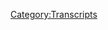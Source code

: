 {{Transcript
    | title         = [[273: March 5-6, 2019]]
    | caption       = [https://knowledgefight.libsyn.com/knowledge-fight-march-5-6-2019 Listen to this episode on Libsyn]
    | episodeNumber = [[273: March 5-6, 2019|273]]
    | length        = 02:19:51
}}

{{MessageBox
    | header     = Warning: Bot Generated Content
    | text       = This transcript was automatically generated by transcription software and likely contains many mistakes and misattributions. Please check the audio for definitive quotes, attribution, and context.
    | image      = N3yvass4myg91.webp
    | imagewidth = 50px
    | id         = warning
}}

{{TranscriptBlock
    | name      = Unknown Speaker
    | timestamp = 00:00:00.000
    | text      = Andy in Kansas you're on the air. Thanks for holding
}}

{{TranscriptBlock
    | name      = Unknown Speaker
    | timestamp = 00:00:03.839
    | text      = Hello Alex, I'm a person color. I'm a huge fan. I love your work. I love you. Hey everybody welcome back to knowledge fight
}}

{{TranscriptBlock
    | name      = Unknown Speaker
    | timestamp = 00:00:09.359
    | text      = I'm Dan. I'm George. We're a couple dudes like to sit around drink novelty beverages and talk a little bit about Alex Jones indeed
}}

{{TranscriptBlock
    | name      = Unknown Speaker
    | timestamp = 00:00:15.199
    | text      = We are Dan. Yeah, Jordan. Yeah, did you ever get a grade bumped up? What are you talking about?
}}

{{TranscriptBlock
    | name      = Unknown Speaker
    | timestamp = 00:00:21.440
    | text      = You ever in high school or elementary school? Did you ever like get a teacher to go like oh, no, okay?
}}

{{TranscriptBlock
    | name      = Unknown Speaker
    | timestamp = 00:00:27.379
    | text      = I'll give you a B instead of a C. I'm certain I did, but it's very unmemorable
}}

{{TranscriptBlock
    | name      = Unknown Speaker
    | timestamp = 00:00:32.659
    | text      = The only kind of great thing I can remember that I didn't deserve it all
}}

{{TranscriptBlock
    | name      = Unknown Speaker
    | timestamp = 00:00:36.219
    | text      = I think I probably mentioned this on the show even is I dropped out in my senior year of high school
}}

{{TranscriptBlock
    | name      = Unknown Speaker
    | timestamp = 00:00:40.759
    | text      = But I also skipped like two-thirds of my junior year, right?
}}

{{TranscriptBlock
    | name      = Unknown Speaker
    | timestamp = 00:00:46.359
    | text      = Yeah, it's too depressed and all a mess and so like in that time, of course
}}

{{TranscriptBlock
    | name      = Unknown Speaker
    | timestamp = 00:00:51.920
    | text      = I failed all of the classes. Well, yeah taking yeah in my junior year. Did you fail all of them?
}}

{{TranscriptBlock
    | name      = Unknown Speaker
    | timestamp = 00:00:56.880
    | text      = I didn't I went I showed up and took a couple of the finals and I took my French final
}}

{{TranscriptBlock
    | name      = Unknown Speaker
    | timestamp = 00:01:01.039
    | text      = Yeah, and my teacher was just like you got like a 98% on the final
}}

{{TranscriptBlock
    | name      = Unknown Speaker
    | timestamp = 00:01:05.680
    | text      = I'm just gonna give you credit for the class. I don't even care
}}

{{TranscriptBlock
    | name      = Unknown Speaker
    | timestamp = 00:01:09.400
    | text      = That's it. And I like him
}}

{{TranscriptBlock
    | name      = Unknown Speaker
    | timestamp = 00:01:10.799
    | text      = I also got an A in broadcast production because I was one of the only classes I actually did show up
}}

{{TranscriptBlock
    | name      = Unknown Speaker
    | timestamp = 00:01:15.840
    | text      = Yeah, of course. The teacher was super cool and I could handle that environment
}}

{{TranscriptBlock
    | name      = Unknown Speaker
    | timestamp = 00:01:19.760
    | text      = Even in my depressed state. That's a great backstory for you. You were everything in high school was a
}}

{{TranscriptBlock
    | name      = Unknown Speaker
    | timestamp = 00:01:24.780
    | text      = Disaster but broadcast production and broadcast but there you go. Yep, that's fucking diamond
}}

{{TranscriptBlock
    | name      = Unknown Speaker
    | timestamp = 00:01:30.579
    | text      = And now I'm producing this show where I know a lot about Alex Jones and I only know what you tell me about Alex
}}

{{TranscriptBlock
    | name      = Unknown Speaker
    | timestamp = 00:01:35.060
    | text      = Yeah, that's correct. And I don't know any French
}}

{{TranscriptBlock
    | name      = Unknown Speaker
    | timestamp = 00:01:47.340
    | text      = I was I was just channeling my inner Pierre. I'll say Bien. Yeah, so Jordan today we have a
}}

{{TranscriptBlock
    | name      = Unknown Speaker
    | timestamp = 00:01:52.939
    | text      = monumental
}}

{{TranscriptBlock
    | name      = Unknown Speaker
    | timestamp = 00:01:54.540
    | text      = Episode to go over that will cover the days of March 5th and 6th
}}

{{TranscriptBlock
    | name      = Unknown Speaker
    | timestamp = 00:01:59.459
    | text      = Mm-hmm, just Tuesday and Thursday of this week. If you're if you're paying attention to days of the week
}}

{{TranscriptBlock
    | name      = Unknown Speaker
    | timestamp = 00:02:06.819
    | text      = Crazy bullshit that happens on this show and an announcement that will shake the core of the very info war
}}

{{TranscriptBlock
    | name      = Unknown Speaker
    | timestamp = 00:02:16.500
    | text      = And there's a lot of things that we can speculate about
}}

{{TranscriptBlock
    | name      = Unknown Speaker
    | timestamp = 00:02:18.819
    | text      = What it means why it's happening what's going on and we'll get to that quite a ways down the road
}}

{{TranscriptBlock
    | name      = Unknown Speaker
    | timestamp = 00:02:25.120
    | text      = But before we get to today's episode
}}

{{TranscriptBlock
    | name      = Unknown Speaker
    | timestamp = 00:02:26.680
    | text      = I'd like to give a shout out to a couple of new people who have signed up and are supporting the show, right?
}}

{{TranscriptBlock
    | name      = Unknown Speaker
    | timestamp = 00:02:30.919
    | text      = So first of all, I'd like to say thank you to Hayden with an O. Hey dawn. Hey, hey
}}

{{TranscriptBlock
    | name      = Unknown Speaker
    | timestamp = 00:02:35.879
    | text      = Man, we're bad at anyway. Thank you very much. You are now a policy wonk. I'm a policy wonk. Thank you. Hey, thank you
}}

{{TranscriptBlock
    | name      = Unknown Speaker
    | timestamp = 00:02:42.520
    | text      = Next Nicole. Thank you so much. You are now a policy wonk. I'm a policy wonk. Thank you Nicole
}}

{{TranscriptBlock
    | name      = Unknown Speaker
    | timestamp = 00:02:47.520
    | text      = Thank you very much Nicole next Alex. Thank you so much. You are now a policy wonk. I'm a policy wonk
}}

{{TranscriptBlock
    | name      = Unknown Speaker
    | timestamp = 00:02:53.879
    | text      = That actually is Alex Jones, but it's the British presenter. Oh, okay. Well, that's nice of her. It's not her
}}

{{TranscriptBlock
    | name      = Unknown Speaker
    | timestamp = 00:03:01.240
    | text      = Dylan thank you so much. You are now a policy wonk. I'm a policy wonk. Thank you
}}

{{TranscriptBlock
    | name      = Unknown Speaker
    | timestamp = 00:03:05.439
    | text      = Thank you very much, Dylan and next let's say thank you to somebody who donated on a little bit of an elevated level
}}

{{TranscriptBlock
    | name      = Unknown Speaker
    | timestamp = 00:03:10.699
    | text      = What appreciate it very much. So Clint, thank you so much. You are now a globalist
}}

{{TranscriptBlock
    | name      = Unknown Speaker
    | timestamp = 00:03:15.319
    | text      = I'm a policy wonk
}}

{{TranscriptBlock
    | name      = Unknown Speaker
    | timestamp = 00:03:20.039
    | text      = Someone someone sodomite sent me a bucket of poop daddy shark
}}

{{TranscriptBlock
    | name      = Unknown Speaker
    | timestamp = 00:03:24.960
    | text      = Thank you Clint if you're out there listening and you're thinking hey, I like what these guys do
}}

{{TranscriptBlock
    | name      = Unknown Speaker
    | timestamp = 00:03:29.039
    | text      = I'd like to support the show you can do that by going to our website knowledge fight calm
}}

{{TranscriptBlock
    | name      = Unknown Speaker
    | timestamp = 00:03:32.879
    | text      = There's a button to support the show. We would appreciate it indeed. It would be nice
}}

{{TranscriptBlock
    | name      = Unknown Speaker
    | timestamp = 00:03:36.280
    | text      = Also, I appreciate no one giving us shade about our last episode being pretty short
}}

{{TranscriptBlock
    | name      = Unknown Speaker
    | timestamp = 00:03:40.800
    | text      = We had some scheduling issues and I'm trying to find a new apartment. Yeah
}}

{{TranscriptBlock
    | name      = Unknown Speaker
    | timestamp = 00:03:45.159
    | text      = Sometimes our bandwidth is gonna be a little bit lower than it is normally, but we'll get back to
}}

{{TranscriptBlock
    | name      = Unknown Speaker
    | timestamp = 00:03:51.400
    | text      = Full beefy episodes across the board
}}

{{TranscriptBlock
    | name      = Unknown Speaker
    | timestamp = 00:03:54.199
    | text      = We're just trying to average out the week
}}

{{TranscriptBlock
    | name      = Unknown Speaker
    | timestamp = 00:03:56.159
    | text      = like if we give you a five-hour episode
}}

{{TranscriptBlock
    | name      = Unknown Speaker
    | timestamp = 00:03:58.159
    | text      = Then you got to be fine with it because you're still getting an average of about about nine hours
}}

{{TranscriptBlock
    | name      = Unknown Speaker
    | timestamp = 00:04:02.879
    | text      = Week, man. It's all the same
}}

{{TranscriptBlock
    | name      = Unknown Speaker
    | timestamp = 00:04:04.879
    | text      = The once we get a new knowledge fight HQ will be in much better shape to do things
}}

{{TranscriptBlock
    | name      = Unknown Speaker
    | timestamp = 00:04:11.479
    | text      = There's a lot of stresses in dealing with Chicago real estate and trying to find a new apartment. Yeah, it's a real hassle
}}

{{TranscriptBlock
    | name      = Unknown Speaker
    | timestamp = 00:04:17.560
    | text      = Yeah, it's cutting into my life a little bit. Oh, yeah, and I appreciate people understanding. So
}}

{{TranscriptBlock
    | name      = Unknown Speaker
    | timestamp = 00:04:24.079
    | text      = Jordan today this two-part episode. Well, I mean it's a one part for us, but it's two days, right?
}}

{{TranscriptBlock
    | name      = Unknown Speaker
    | timestamp = 00:04:30.000
    | text      = Fifth and sixth is is crazy. It's a lot of
}}

{{TranscriptBlock
    | name      = Unknown Speaker
    | timestamp = 00:04:34.639
    | text      = lunatic nonsense
}}

{{TranscriptBlock
    | name      = Unknown Speaker
    | timestamp = 00:04:36.160
    | text      = And here is an out-of-context drop from today's show and so a Tommy Robinson is a modern-day Moses
}}

{{TranscriptBlock
    | name      = Unknown Speaker
    | timestamp = 00:04:42.439
    | text      = Oh, oh, that's not a good start. That's not a good start. No, I wouldn't want to do that. No
}}

{{TranscriptBlock
    | name      = Unknown Speaker
    | timestamp = 00:04:47.639
    | text      = But here is how we start things off on March 5th
}}

{{TranscriptBlock
    | name      = Unknown Speaker
    | timestamp = 00:04:52.000
    | text      = We are already Tuesday. It's amazing
}}

{{TranscriptBlock
    | name      = Unknown Speaker
    | timestamp = 00:04:57.000
    | text      = Tuesday March 5th
}}

{{TranscriptBlock
    | name      = Unknown Speaker
    | timestamp = 00:04:59.000
    | text      = and 19
}}

{{TranscriptBlock
    | name      = Unknown Speaker
    | timestamp = 00:05:00.680
    | text      = I'm your host Alex Jones
}}

{{TranscriptBlock
    | name      = Unknown Speaker
    | timestamp = 00:05:02.800
    | text      = Here in the new studio. You've seen us do a lot of live reports and
}}

{{TranscriptBlock
    | name      = Unknown Speaker
    | timestamp = 00:05:06.759
    | text      = Had political coverage of big events
}}

{{TranscriptBlock
    | name      = Unknown Speaker
    | timestamp = 00:05:09.879
    | text      = Like State of the Union here in our new state-of-the-art studio
}}

{{TranscriptBlock
    | name      = Unknown Speaker
    | timestamp = 00:05:13.180
    | text      = We've got three nice studios here now and are ready to start expanding to about 20 hours a day live
}}

{{TranscriptBlock
    | name      = Unknown Speaker
    | timestamp = 00:05:18.800
    | text      = What are you about to drop behind getting that done because?
}}

{{TranscriptBlock
    | name      = Unknown Speaker
    | timestamp = 00:05:21.759
    | text      = All this globalist attempts not to shut us down and block us, but we are moving forward. Thanks to your prayers and thanks for your support
}}

{{TranscriptBlock
    | name      = Unknown Speaker
    | timestamp = 00:05:28.759
    | text      = So Alex has a new studio that he's been saying he's been working on for a really long time
}}

{{TranscriptBlock
    | name      = Unknown Speaker
    | timestamp = 00:05:33.199
    | text      = Yeah, and fine his his dad's basement could be I don't know be moving back in. I just hate this it's been
}}

{{TranscriptBlock
    | name      = Unknown Speaker
    | timestamp = 00:05:40.439
    | text      = So long that he's been saying he's gonna expand to like a 24-hour the style now. He's saying 20 hours
}}

{{TranscriptBlock
    | name      = Unknown Speaker
    | timestamp = 00:05:46.600
    | text      = I don't know why he doesn't go for the extra for your you know
}}

{{TranscriptBlock
    | name      = Unknown Speaker
    | timestamp = 00:05:49.240
    | text      = Go who's gonna fill him when you go halfway a half speed. That's when you get hurt
}}

{{TranscriptBlock
    | name      = Unknown Speaker
    | timestamp = 00:05:53.000
    | text      = Yeah, that was playing football, and I imagine he did as well back when you play football. That's why he got hurt
}}

{{TranscriptBlock
    | name      = Unknown Speaker
    | timestamp = 00:05:59.120
    | text      = I think going 20 hours is the half speed of full-time news network. What is he on now?
}}

{{TranscriptBlock
    | name      = Unknown Speaker
    | timestamp = 00:06:05.319
    | text      = Well you got like what three hours of David Knight
}}

{{TranscriptBlock
    | name      = Unknown Speaker
    | timestamp = 00:06:08.800
    | text      = Three hours four hours of Alex. Oh, maybe it's two of David Knight
}}

{{TranscriptBlock
    | name      = Unknown Speaker
    | timestamp = 00:06:13.060
    | text      = Three four of Alex and two of the war room so eight hours total. I mean well, then 20 hours is a big jump
}}

{{TranscriptBlock
    | name      = Unknown Speaker
    | timestamp = 00:06:19.779
    | text      = Yeah, more than a hundred percent game. I would start with 16 hours. You know what even better than that
}}

{{TranscriptBlock
    | name      = Unknown Speaker
    | timestamp = 00:06:25.540
    | text      = I would start with 12 just put your toes in the water there
}}

{{TranscriptBlock
    | name      = Unknown Speaker
    | timestamp = 00:06:28.540
    | text      = See if you got somebody who can step up better than that roll it back to six
}}

{{TranscriptBlock
    | name      = Unknown Speaker
    | timestamp = 00:06:34.540
    | text      = Quit yeah go home
}}

{{TranscriptBlock
    | name      = Unknown Speaker
    | timestamp = 00:06:36.579
    | text      = I don't believe a word of this
}}

{{TranscriptBlock
    | name      = Unknown Speaker
    | timestamp = 00:06:38.759
    | text      = I mean I believe he has a new studio because he has been talking about that being almost ready for a really long time
}}

{{TranscriptBlock
    | name      = Unknown Speaker
    | timestamp = 00:06:44.379
    | text      = So I believe that they finally finished that studio and are making use of it
}}

{{TranscriptBlock
    | name      = Unknown Speaker
    | timestamp = 00:06:48.500
    | text      = I don't believe he's gonna go to 20 hours a day
}}

{{TranscriptBlock
    | name      = Unknown Speaker
    | timestamp = 00:06:50.339
    | text      = I think that's just the brash talk that he's been going on for a long time
}}

{{TranscriptBlock
    | name      = Unknown Speaker
    | timestamp = 00:06:54.060
    | text      = But the fact that he's in the position that he's in now with like all of this
}}

{{TranscriptBlock
    | name      = Unknown Speaker
    | timestamp = 00:06:59.540
    | text      = Like getting off of all of these platforms
}}

{{TranscriptBlock
    | name      = Unknown Speaker
    | timestamp = 00:07:02.639
    | text      = Everything rolling back. He's talked very openly and even on the Rogan episode
}}

{{TranscriptBlock
    | name      = Unknown Speaker
    | timestamp = 00:07:06.660
    | text      = He was talking about how getting kicked off of like Spotify and iTunes like really hurt him. Yeah, because people just become
}}

{{TranscriptBlock
    | name      = Unknown Speaker
    | timestamp = 00:07:14.819
    | text      = Attenuated or what would be they they just get in a habit of listening
}}

{{TranscriptBlock
    | name      = Unknown Speaker
    | timestamp = 00:07:19.259
    | text      = Through mediums like that and when you disrupt that information stream, they don't think about it to be like
}}

{{TranscriptBlock
    | name      = Unknown Speaker
    | timestamp = 00:07:25.819
    | text      = Oh, I need to remember to go listen to nobody goes to the second page of Google
}}

{{TranscriptBlock
    | name      = Unknown Speaker
    | timestamp = 00:07:29.620
    | text      = Right or that or if you subscribe extra click you're more likely to listen to it
}}

{{TranscriptBlock
    | name      = Unknown Speaker
    | timestamp = 00:07:34.480
    | text      = And when that subscription isn't there anymore, you're not necessarily gonna go to the web page
}}

{{TranscriptBlock
    | name      = Unknown Speaker
    | timestamp = 00:07:38.459
    | text      = There's some laziness and so Alex even talked about how like that really hurt them and stuff like that
}}

{{TranscriptBlock
    | name      = Unknown Speaker
    | timestamp = 00:07:42.860
    | text      = So if you think about how much money he had to have lost from all of that going away
}}

{{TranscriptBlock
    | name      = Unknown Speaker
    | timestamp = 00:07:48.379
    | text      = It's it's huge. And so the idea that he's talking about expanding is this new studio that just strikes me as
}}

{{TranscriptBlock
    | name      = Unknown Speaker
    | timestamp = 00:07:55.480
    | text      = Blustery nonsense he'd already paid for the studio and this is posturing right or very clear indication that he has some sort of
}}

{{TranscriptBlock
    | name      = Unknown Speaker
    | timestamp = 00:08:02.860
    | text      = benefactor massive amount of
}}

{{TranscriptBlock
    | name      = Unknown Speaker
    | timestamp = 00:08:06.300
    | text      = Could be dark money or an angel investor
}}

{{TranscriptBlock
    | name      = Unknown Speaker
    | timestamp = 00:08:08.300
    | text      = Right, right keeping him afloat could be Peter teal right why Buckley found a bucket of gold that would be I don't know
}}

{{TranscriptBlock
    | name      = Unknown Speaker
    | timestamp = 00:08:15.420
    | text      = Luckily lives the type of life where he might just find a bucket of gold, right?
}}

{{TranscriptBlock
    | name      = Unknown Speaker
    | timestamp = 00:08:18.899
    | text      = That's obvious that sort of thing strikes me as that being a possibility
}}

{{TranscriptBlock
    | name      = Unknown Speaker
    | timestamp = 00:08:23.259
    | text      = But that's not the most important thing. Did you know that Jim Baker started selling buckets of gold?
}}

{{TranscriptBlock
    | name      = Unknown Speaker
    | timestamp = 00:08:28.740
    | text      = I don't don't doubt that at all. It'll last the apocalypse. So that's not the most important thing that happens in the intro to this episode
}}

{{TranscriptBlock
    | name      = Unknown Speaker
    | timestamp = 00:08:35.419
    | text      = I should tell you the most important thing is that Alex is wearing a cowboy hat
}}

{{TranscriptBlock
    | name      = Unknown Speaker
    | timestamp = 00:08:39.899
    | text      = Oh god, and I thought I'd celebrate the new studio today by wearing a Stetson open road cowboy hat silverbelly
}}

{{TranscriptBlock
    | name      = Unknown Speaker
    | timestamp = 00:08:46.580
    | text      = This is the same hat. My dad's dad wore his whole life and I knew him
}}

{{TranscriptBlock
    | name      = Unknown Speaker
    | timestamp = 00:08:51.500
    | text      = and I got reminded of these that the Paul Watson's here in town and
}}

{{TranscriptBlock
    | name      = Unknown Speaker
    | timestamp = 00:08:55.580
    | text      = About it was like 15 years ago that Paul has a whole different personality when you put a cowboy hat on him
}}

{{TranscriptBlock
    | name      = Unknown Speaker
    | timestamp = 00:09:02.019
    | text      = And so we're gonna put a cowboy hat on him and get his grucking sheepish imitation
}}

{{TranscriptBlock
    | name      = Unknown Speaker
    | timestamp = 00:09:07.220
    | text      = We know from listening to 2009 2008 episodes that it's Steve Watson who Alex believes into doing a cowboy impression
}}

{{TranscriptBlock
    | name      = Unknown Speaker
    | timestamp = 00:09:14.419
    | text      = Alex's mist up mixed up Watson brothers. I believe right or maybe he just did it to both of them. Yeah
}}

{{TranscriptBlock
    | name      = Unknown Speaker
    | timestamp = 00:09:20.620
    | text      = He is a dick. Yeah, that is that's that's that's fair
}}

{{TranscriptBlock
    | name      = Unknown Speaker
    | timestamp = 00:09:23.419
    | text      = So Paul Joseph Watson is in town
}}

{{TranscriptBlock
    | name      = Unknown Speaker
    | timestamp = 00:09:25.539
    | text      = He is in no longer occupied Texas visiting Austin having a hangout with Alex
}}

{{TranscriptBlock
    | name      = Unknown Speaker
    | timestamp = 00:09:31.419
    | text      = Why well, here's the thing we could play a lot of games with this. There's a lot of possibilities
}}

{{TranscriptBlock
    | name      = Unknown Speaker
    | timestamp = 00:09:37.379
    | text      = Number one we could be speculative and we could say this means something right because Paul Joseph Watson almost never leaves the United Kingdom
}}

{{TranscriptBlock
    | name      = Unknown Speaker
    | timestamp = 00:09:45.340
    | text      = Yeah, he almost never comes to Austin
}}

{{TranscriptBlock
    | name      = Unknown Speaker
    | timestamp = 00:09:47.500
    | text      = I think in the time that I've been listening
}}

{{TranscriptBlock
    | name      = Unknown Speaker
    | timestamp = 00:09:49.139
    | text      = Maybe twice before I've seen him come to Austin. Mm-hmm and you could imagine like well
}}

{{TranscriptBlock
    | name      = Unknown Speaker
    | timestamp = 00:09:54.419
    | text      = Maybe Alex knows something's coming Rogers under a gag order
}}

{{TranscriptBlock
    | name      = Unknown Speaker
    | timestamp = 00:09:57.740
    | text      = He can't do the war room anymore, which Alex brings up later in this episode
}}

{{TranscriptBlock
    | name      = Unknown Speaker
    | timestamp = 00:10:01.659
    | text      = Of course Roger can't even do any in four shows anymore. So he's gone and we're still
}}

{{TranscriptBlock
    | name      = Unknown Speaker
    | timestamp = 00:10:07.379
    | text      = Right, and so Alex might need Paul
}}

{{TranscriptBlock
    | name      = Unknown Speaker
    | timestamp = 00:10:10.039
    | text      = Yeah to come and we speculate about that or there's the very simple explanation that Paul was at CPAC
}}

{{TranscriptBlock
    | name      = Unknown Speaker
    | timestamp = 00:10:15.460
    | text      = So he all that makes he might have come for that and while he's in the United States come hang out with Alex pay
}}

{{TranscriptBlock
    | name      = Unknown Speaker
    | timestamp = 00:10:22.100
    | text      = Pay face service would let Paul Joseph Watson
}}

{{TranscriptBlock
    | name      = Unknown Speaker
    | timestamp = 00:10:25.919
    | text      = No, he was like Laura Loomer and all them just hanging around which hurts the argument that he was coming for that
}}

{{TranscriptBlock
    | name      = Unknown Speaker
    | timestamp = 00:10:32.340
    | text      = Yeah, and last year he talked about how CPAC is a bunch of cucks. Well, I mean, you know not wrong
}}

{{TranscriptBlock
    | name      = Unknown Speaker
    | timestamp = 00:10:38.440
    | text      = It doesn't seem like the sort of thing that would get him out of the United Kingdom. I'm playing coy
}}

{{TranscriptBlock
    | name      = Unknown Speaker
    | timestamp = 00:10:42.580
    | text      = I know the answer gods damn you but but there's a lot of possibilities
}}

{{TranscriptBlock
    | name      = Unknown Speaker
    | timestamp = 00:10:46.980
    | text      = Yeah, you know there's this could mean something or it could just be he's coming to CPAC. I'm leaning towards it doesn't mean anything
}}

{{TranscriptBlock
    | name      = Unknown Speaker
    | timestamp = 00:10:53.139
    | text      = Well, we will have to see based on your based on your teas. It does mean that Alex is wearing a fucking sweet cowboy
}}

{{TranscriptBlock
    | name      = Unknown Speaker
    | timestamp = 00:10:59.460
    | text      = That's true. So that's cool. So Alex gets to his lead story of the day and guess what it involves pornography
}}

{{TranscriptBlock
    | name      = Unknown Speaker
    | timestamp = 00:11:05.899
    | text      = Would you believe oh is it we're talking Bolsonaro, baby? Nope. What? No, we're not this is from this is from
}}

{{TranscriptBlock
    | name      = Unknown Speaker
    | timestamp = 00:11:13.700
    | text      = Oh, this is from Tuesday. Well, I mean he could know cuz that was Tuesday night shit. No, so no
}}

{{TranscriptBlock
    | name      = Unknown Speaker
    | timestamp = 00:11:19.659
    | text      = It's not about that now Alex sent Bolsonaro the video that he tweeted later, right?
}}

{{TranscriptBlock
    | name      = Unknown Speaker
    | timestamp = 00:11:27.299
    | text      = Listen you ever hear of a golden shower
}}

{{TranscriptBlock
    | name      = Unknown Speaker
    | timestamp = 00:11:29.740
    | text      = So Alex has a big story out of the UK that he wants to talk about and it has to do with them
}}

{{TranscriptBlock
    | name      = Unknown Speaker
    | timestamp = 00:11:34.799
    | text      = Creating a new system to try and get kids to not be able to access porn on the internet
}}

{{TranscriptBlock
    | name      = Unknown Speaker
    | timestamp = 00:11:40.320
    | text      = I have some thoughts about that
}}

{{TranscriptBlock
    | name      = Unknown Speaker
    | timestamp = 00:11:42.039
    | text      = But my chief thought is what Alex is about to say is stupid and inaccurate the headlines on info wars comm as well
}}

{{TranscriptBlock
    | name      = Unknown Speaker
    | timestamp = 00:11:49.320
    | text      = UK
}}

{{TranscriptBlock
    | name      = Unknown Speaker
    | timestamp = 00:11:50.519
    | text      = blocks all porn that's
}}

{{TranscriptBlock
    | name      = Unknown Speaker
    | timestamp = 00:11:52.820
    | text      = free or free porn blocked free porn blocked in the UK you go to info wars comm
}}

{{TranscriptBlock
    | name      = Unknown Speaker
    | timestamp = 00:11:59.679
    | text      = free porn everywhere headline that
}}

{{TranscriptBlock
    | name      = Unknown Speaker
    | timestamp = 00:12:02.200
    | text      = The
}}

{{TranscriptBlock
    | name      = Unknown Speaker
    | timestamp = 00:12:03.879
    | text      = The national move in the UK to ban quote free porn is really an internet tax and internet tracking
}}

{{TranscriptBlock
    | name      = Unknown Speaker
    | timestamp = 00:12:11.840
    | text      = Systems, so this is it
}}

{{TranscriptBlock
    | name      = Unknown Speaker
    | timestamp = 00:12:14.679
    | text      = This is the plan and I told folks a couple years ago when they were talking about it that this is what's being implemented
}}

{{TranscriptBlock
    | name      = Unknown Speaker
    | timestamp = 00:12:21.960
    | text      = But it's sold. It's just oh
}}

{{TranscriptBlock
    | name      = Unknown Speaker
    | timestamp = 00:12:23.960
    | text      = You pay the government and then they put software on your computer that watches what you do and you give them your ID your passport
}}

{{TranscriptBlock
    | name      = Unknown Speaker
    | timestamp = 00:12:31.559
    | text      = And now you can go look at any porn you want. So I'm gonna say that again
}}

{{TranscriptBlock
    | name      = Unknown Speaker
    | timestamp = 00:12:35.399
    | text      = Don't like a drug the government is going to have a dossier you do
}}

{{TranscriptBlock
    | name      = Unknown Speaker
    | timestamp = 00:12:39.480
    | text      = But publicly you're gonna opt into a dossier
}}

{{TranscriptBlock
    | name      = Unknown Speaker
    | timestamp = 00:12:43.600
    | text      = Very dirty what porn you're watching by definition so you and your wife it's Saturday night you go in you turn on the television
}}

{{TranscriptBlock
    | name      = Unknown Speaker
    | timestamp = 00:12:50.159
    | text      = You go into the internet and you pull up whatever your wife. I love this story. That's how it works. That's how it works
}}

{{TranscriptBlock
    | name      = Unknown Speaker
    | timestamp = 00:12:57.120
    | text      = Now you've got another partner in the bedroom with you. It's called the British government now you understand. It's coming here
}}

{{TranscriptBlock
    | name      = Unknown Speaker
    | timestamp = 00:13:03.799
    | text      = This is the model. Is that a three-way then or how many people are in Parliament?
}}

{{TranscriptBlock
    | name      = Unknown Speaker
    | timestamp = 00:13:08.360
    | text      = That's a lot of menage a lot also
}}

{{TranscriptBlock
    | name      = Unknown Speaker
    | timestamp = 00:13:11.600
    | text      = None very few of whom you would want to be in bed with no only Boris Johnson Boris Johnson for the novel
}}

{{TranscriptBlock
    | name      = Unknown Speaker
    | timestamp = 00:13:18.399
    | text      = He's a bit chunky for my taste
}}

{{TranscriptBlock
    | name      = Unknown Speaker
    | timestamp = 00:13:24.360
    | text      = It's not a gender thing it's just a Boris thing so here's the thing I can't handle that hair and that gut the UK isn't
}}

{{TranscriptBlock
    | name      = Unknown Speaker
    | timestamp = 00:13:30.600
    | text      = banning porn
}}

{{TranscriptBlock
    | name      = Unknown Speaker
    | timestamp = 00:13:31.720
    | text      = They're putting into place an age verification
}}

{{TranscriptBlock
    | name      = Unknown Speaker
    | timestamp = 00:13:33.759
    | text      = System that will require people to prove their age on an age ID
}}

{{TranscriptBlock
    | name      = Unknown Speaker
    | timestamp = 00:13:36.840
    | text      = System by prove by providing their license or passport in order to access free porn sites on the internet like porn hub
}}

{{TranscriptBlock
    | name      = Unknown Speaker
    | timestamp = 00:13:43.480
    | text      = You yeah, and that sort of yeah
}}

{{TranscriptBlock
    | name      = Unknown Speaker
    | timestamp = 00:13:45.120
    | text      = They will only be required to do this one time as the cookies in their browser will retain that
}}

{{TranscriptBlock
    | name      = Unknown Speaker
    | timestamp = 00:13:49.840
    | text      = Verification and not require it to be put in every time they click on a new porn site ah they won't allow private
}}

{{TranscriptBlock
    | name      = Unknown Speaker
    | timestamp = 00:13:55.679
    | text      = Browsing that is bullshit. No, but I think I think that you can I'm not
}}

{{TranscriptBlock
    | name      = Unknown Speaker
    | timestamp = 00:14:02.720
    | text      = I do know from reading this that
}}

{{TranscriptBlock
    | name      = Unknown Speaker
    | timestamp = 00:14:05.240
    | text      = There isn't a software that you put on your computer. Yeah, of course not that would be crazy. That's an inaccurate
}}

{{TranscriptBlock
    | name      = Unknown Speaker
    | timestamp = 00:14:10.559
    | text      = Part of this so this makes some sense although
}}

{{TranscriptBlock
    | name      = Unknown Speaker
    | timestamp = 00:14:13.279
    | text      = I think it's a little bit of a clunky system like if you have a shared computer your kids could still easily slip through if
}}

{{TranscriptBlock
    | name      = Unknown Speaker
    | timestamp = 00:14:18.559
    | text      = You verify your browser there are other ways that it seems pretty obvious ways that you get around this
}}

{{TranscriptBlock
    | name      = Unknown Speaker
    | timestamp = 00:14:24.080
    | text      = But that's not really the big issue the big concern
}}

{{TranscriptBlock
    | name      = Unknown Speaker
    | timestamp = 00:14:26.559
    | text      = I would imagine would be privacy if you give the government your passport and get an ID code they can obviously
}}

{{TranscriptBlock
    | name      = Unknown Speaker
    | timestamp = 00:14:31.720
    | text      = Track all the porn you look at and that does sound kind of scary
}}

{{TranscriptBlock
    | name      = Unknown Speaker
    | timestamp = 00:14:35.320
    | text      = Luckily the government thought about that and offered another way users can get an age ID
}}

{{TranscriptBlock
    | name      = Unknown Speaker
    | timestamp = 00:14:39.799
    | text      = from an article in the Sun quote as well as registering with age ID Brits will also be able to access porn sites using a
}}

{{TranscriptBlock
    | name      = Unknown Speaker
    | timestamp = 00:14:46.980
    | text      = Voucher you can buy from high street shops
}}

{{TranscriptBlock
    | name      = Unknown Speaker
    | timestamp = 00:14:49.480
    | text      = Thousands of shops will offer a special ID cards which users can use to link to an app known as Portis the report is they?
}}

{{TranscriptBlock
    | name      = Unknown Speaker
    | timestamp = 00:14:56.399
    | text      = Can then log in porn is that they can log in?
}}

{{TranscriptBlock
    | name      = Unknown Speaker
    | timestamp = 00:14:59.840
    | text      = Having to hand over their email address. There's an anonymity with those cards and vouchers
}}

{{TranscriptBlock
    | name      = Unknown Speaker
    | timestamp = 00:15:04.559
    | text      = Yeah, you can buy from any one of a thousand shops in the UK
}}

{{TranscriptBlock
    | name      = Unknown Speaker
    | timestamp = 00:15:09.919
    | text      = There's a system that they've built into the program to provide a layer of privacy
}}

{{TranscriptBlock
    | name      = Unknown Speaker
    | timestamp = 00:15:13.639
    | text      = While still ideally working towards making it harder for kids to find porn. I don't think it's worthwhile
}}

{{TranscriptBlock
    | name      = Unknown Speaker
    | timestamp = 00:15:18.799
    | text      = I think you're fighting an uphill battle, but at the same time. I kind of understand you know it
}}

{{TranscriptBlock
    | name      = Unknown Speaker
    | timestamp = 00:15:23.519
    | text      = It's insanely easy for people to find porn and if you want to like back in the day when it was much harder when there
}}

{{TranscriptBlock
    | name      = Unknown Speaker
    | timestamp = 00:15:30.039
    | text      = Were just like magazines and stuff like yeah that you would wander into the forest and find right, but that was all random
}}

{{TranscriptBlock
    | name      = Unknown Speaker
    | timestamp = 00:15:35.399
    | text      = Yeah
}}

{{TranscriptBlock
    | name      = Unknown Speaker
    | timestamp = 00:15:35.759
    | text      = It was easier to restrict access to it
}}

{{TranscriptBlock
    | name      = Unknown Speaker
    | timestamp = 00:15:38.639
    | text      = to those sorts of things and now with the internet the way it is if you still want to make it a rule that this
}}

{{TranscriptBlock
    | name      = Unknown Speaker
    | timestamp = 00:15:43.879
    | text      = This stuff is prohibited to people under 18 you do need to come up with a new novel system
}}

{{TranscriptBlock
    | name      = Unknown Speaker
    | timestamp = 00:15:49.759
    | text      = To a to be able to do that right because functionally it's not a rule no like it when I'm gonna be I'm gonna
}}

{{TranscriptBlock
    | name      = Unknown Speaker
    | timestamp = 00:15:56.000
    | text      = Tell you this right now Dan
}}

{{TranscriptBlock
    | name      = Unknown Speaker
    | timestamp = 00:15:57.159
    | text      = I committed a crime when I was 16, and they had that little are you 18 yes or no button?
}}

{{TranscriptBlock
    | name      = Unknown Speaker
    | timestamp = 00:16:02.519
    | text      = Oh, I pressed yes look behind you
}}

{{TranscriptBlock
    | name      = Unknown Speaker
    | timestamp = 00:16:05.840
    | text      = This has been a two-year sting operation my name's not
}}

{{TranscriptBlock
    | name      = Unknown Speaker
    | timestamp = 00:16:11.639
    | text      = My name's poor Dan
}}

{{TranscriptBlock
    | name      = Unknown Speaker
    | timestamp = 00:16:14.159
    | text      = Portis
}}

{{TranscriptBlock
    | name      = Unknown Speaker
    | timestamp = 00:16:15.679
    | text      = Yeah, look a hundred percent. It's so easy you just click on something
}}

{{TranscriptBlock
    | name      = Unknown Speaker
    | timestamp = 00:16:20.080
    | text      = We'll take your word for it. Yeah. Yeah, it's just them covering their asses
}}

{{TranscriptBlock
    | name      = Unknown Speaker
    | timestamp = 00:16:24.240
    | text      = It's not them actually stopping and now with these two sides and stuff like that
}}

{{TranscriptBlock
    | name      = Unknown Speaker
    | timestamp = 00:16:28.000
    | text      = There isn't even that landing page where you have to say you're an adult. No. Why would so it's uh I?
}}

{{TranscriptBlock
    | name      = Unknown Speaker
    | timestamp = 00:16:33.240
    | text      = Get it I get I get it, but I also think it's probably ineffective
}}

{{TranscriptBlock
    | name      = Unknown Speaker
    | timestamp = 00:16:36.899
    | text      = But the arguments towards like it creating a dossier of people's habits and stuff like that
}}

{{TranscriptBlock
    | name      = Unknown Speaker
    | timestamp = 00:16:41.759
    | text      = Yeah, is they have parts of the system that are in place specifically to assuage that concern
}}

{{TranscriptBlock
    | name      = Unknown Speaker
    | timestamp = 00:16:48.840
    | text      = Yeah, so I suppose the only thing that I would say my only take on this which is look whatever you guys do
}}

{{TranscriptBlock
    | name      = Unknown Speaker
    | timestamp = 00:16:56.120
    | text      = Whatever you feel is right
}}

{{TranscriptBlock
    | name      = Unknown Speaker
    | timestamp = 00:16:58.919
    | text      = But if there's one thing I know about humanity from reading all of human history
}}

{{TranscriptBlock
    | name      = Unknown Speaker
    | timestamp = 00:17:04.119
    | text      = They will find it is that you will not defeat porn no matter how much you fight against porn right no matter
}}

{{TranscriptBlock
    | name      = Unknown Speaker
    | timestamp = 00:17:09.759
    | text      = How much you struggle porn wins it people have a drive towards?
}}

{{TranscriptBlock
    | name      = Unknown Speaker
    | timestamp = 00:17:14.519
    | text      = Sexuality sexual expression and no matter how much you try and repress it in whatever form it
}}

{{TranscriptBlock
    | name      = Unknown Speaker
    | timestamp = 00:17:20.480
    | text      = it fights through one of the ways that so many books that the church band got around in Europe during the
}}

{{TranscriptBlock
    | name      = Unknown Speaker
    | timestamp = 00:17:27.920
    | text      = You know 1400s to 1800s or whatever. It is is there was a massive a
}}

{{TranscriptBlock
    | name      = Unknown Speaker
    | timestamp = 00:17:33.759
    | text      = ring of porn distribution like it just and it was just like a
}}

{{TranscriptBlock
    | name      = Unknown Speaker
    | timestamp = 00:17:37.680
    | text      = of weird illuminated texts, you know, but that ring was so huge that stuff like the
}}

{{TranscriptBlock
    | name      = Unknown Speaker
    | timestamp = 00:17:46.160
    | text      = Bible literally the Bible which people weren't even allowed to read because the the use was restricted was also being sent along with
}}

{{TranscriptBlock
    | name      = Unknown Speaker
    | timestamp = 00:17:53.680
    | text      = Tits, you know like all of that underground distribution for you're not gonna win against porn and for all of its exploitive character at periods
}}

{{TranscriptBlock
    | name      = Unknown Speaker
    | timestamp = 00:18:00.960
    | text      = Throughout the porn industry's history. It has always also been like even what you're describing is a piece of the vanguard of speech
}}

{{TranscriptBlock
    | name      = Unknown Speaker
    | timestamp = 00:18:08.079
    | text      = Yeah, that porn has been on
}}

{{TranscriptBlock
    | name      = Unknown Speaker
    | timestamp = 00:18:10.720
    | text      = The tip of it's the tip of the spear in many ways
}}

{{TranscriptBlock
    | name      = Unknown Speaker
    | timestamp = 00:18:14.240
    | text      = Of a lot of that free speech that is an apt metaphor. Yeah, try trying to fight it too hard on on on
}}

{{TranscriptBlock
    | name      = Unknown Speaker
    | timestamp = 00:18:22.039
    | text      = On many fronts is yeah, it generally ends up being a battle. You don't want to fight, right?
}}

{{TranscriptBlock
    | name      = Unknown Speaker
    | timestamp = 00:18:27.680
    | text      = It ends up becoming a whole mess, especially because the times they've tried in terms of our government. It becomes like this
}}

{{TranscriptBlock
    | name      = Unknown Speaker
    | timestamp = 00:18:33.480
    | text      = Confusing non. I know it when I see it. Like what does that even fucking mean right definitionally?
}}

{{TranscriptBlock
    | name      = Unknown Speaker
    | timestamp = 00:18:38.000
    | text      = You'll never really be able to nail down. What is pornographic? I will tell you that a
}}

{{TranscriptBlock
    | name      = Unknown Speaker
    | timestamp = 00:18:43.880
    | text      = Video of somebody peeing on somebody in Carnival while they jerk off. Mm-hmm. I'm gonna go with that's probably porn
}}

{{TranscriptBlock
    | name      = Unknown Speaker
    | timestamp = 00:18:49.480
    | text      = Yeah, I think so. I would say that
}}

{{TranscriptBlock
    | name      = Unknown Speaker
    | timestamp = 00:18:53.200
    | text      = It's on the line
}}

{{TranscriptBlock
    | name      = Unknown Speaker
    | timestamp = 00:18:55.200
    | text      = So in this next clip Alex is certain that the UK isn't just trying to stop kids
}}

{{TranscriptBlock
    | name      = Unknown Speaker
    | timestamp = 00:19:01.359
    | text      = From looking at pornography as their stated objective would lead you to believe
}}

{{TranscriptBlock
    | name      = Unknown Speaker
    | timestamp = 00:19:06.759
    | text      = Because he knows more about these people. Okay, but any claims
}}

{{TranscriptBlock
    | name      = Unknown Speaker
    | timestamp = 00:19:10.880
    | text      = That the government of the UK or the US government or anybody trying to defend kids from porn is asinine
}}

{{TranscriptBlock
    | name      = Unknown Speaker
    | timestamp = 00:19:16.680
    | text      = Because I've got stories right here in my stack
}}

{{TranscriptBlock
    | name      = Unknown Speaker
    | timestamp = 00:19:19.240
    | text      = aggressive promotion of homosexuality
}}

{{TranscriptBlock
    | name      = Unknown Speaker
    | timestamp = 00:19:21.240
    | text      = School stops LGBT lesson. Fuck the backlash from angry angry parents being reported by the Daily Mail
}}

{{TranscriptBlock
    | name      = Unknown Speaker
    | timestamp = 00:19:28.799
    | text      = By RT and others and you learn it's Muslims
}}

{{TranscriptBlock
    | name      = Unknown Speaker
    | timestamp = 00:19:31.319
    | text      = So say what you want about Muslims who throw gays off buildings and cut women's genitals off. I disagree with that
}}

{{TranscriptBlock
    | name      = Unknown Speaker
    | timestamp = 00:19:36.599
    | text      = I'm a libertarian, but I don't think you should have LGBT P
}}

{{TranscriptBlock
    | name      = Unknown Speaker
    | timestamp = 00:19:41.559
    | text      = Sexualizing kids. That's the pedophile side of that which if some groups are officially adopting the P now
}}

{{TranscriptBlock
    | name      = Unknown Speaker
    | timestamp = 00:19:47.000
    | text      = They're saying yes, we are pedophilia. No, Jerry Bolsonaro is uh, hey
}}

{{TranscriptBlock
    | name      = Unknown Speaker
    | timestamp = 00:19:52.119
    | text      = That's really gonna ride that horse for a while. Oh, there's the PP. Yeah. Yeah, let's let that die now
}}

{{TranscriptBlock
    | name      = Unknown Speaker
    | timestamp = 00:19:57.839
    | text      = Let's just become a runner for the whole show. Okay. Sorry about that. So
}}

{{TranscriptBlock
    | name      = Unknown Speaker
    | timestamp = 00:20:02.079
    | text      = The story that Alex is talking about here is about a school in Saltsley or Saltley
}}

{{TranscriptBlock
    | name      = Unknown Speaker
    | timestamp = 00:20:08.119
    | text      = Birmingham in the UK where students were being taught about LGBT issues of the goal of curbing homophobia early in their lives
}}

{{TranscriptBlock
    | name      = Unknown Speaker
    | timestamp = 00:20:14.240
    | text      = this educational program was being taught by a man named Andrew Moffett who interestingly is one of ten teachers out of all the teachers in
}}

{{TranscriptBlock
    | name      = Unknown Speaker
    | timestamp = 00:20:21.640
    | text      = The world who is on a short list to win the Varkey Foundation global teacher prize for best teacher in the world
}}

{{TranscriptBlock
    | name      = Unknown Speaker
    | timestamp = 00:20:28.599
    | text      = There were over 10,000 nominees from 179 countries for this honor and he's one of the top 10 best teachers in the world
}}

{{TranscriptBlock
    | name      = Unknown Speaker
    | timestamp = 00:20:36.319
    | text      = Yeah, because he's a pornographer. He's not
}}

{{TranscriptBlock
    | name      = Unknown Speaker
    | timestamp = 00:20:38.839
    | text      = A Moffett created a program called no outsiders that seeks to promote tolerance and understanding in school-aged children
}}

{{TranscriptBlock
    | name      = Unknown Speaker
    | timestamp = 00:20:45.039
    | text      = Which was based on his extensive study in the field of education
}}

{{TranscriptBlock
    | name      = Unknown Speaker
    | timestamp = 00:20:48.480
    | text      = Unfortunately, he ended up getting a ton of threats from Muslim and Christian parents who felt that his program was sexual
}}

{{TranscriptBlock
    | name      = Unknown Speaker
    | timestamp = 00:20:54.079
    | text      = Which is kind of an indication that these parents could have used a program like Moffett's back when they were in school
}}

{{TranscriptBlock
    | name      = Unknown Speaker
    | timestamp = 00:20:58.920
    | text      = Right for his part Moffett is taking all the backlash and stride. He was quoted in the Guardian as saying quote
}}

{{TranscriptBlock
    | name      = Unknown Speaker
    | timestamp = 00:21:04.319
    | text      = I'm quite pragmatic
}}

{{TranscriptBlock
    | name      = Unknown Speaker
    | timestamp = 00:21:05.440
    | text      = We've got to find a way to engage parents on some issues that may that mainly find challenging
}}

{{TranscriptBlock
    | name      = Unknown Speaker
    | timestamp = 00:21:10.359
    | text      = Yes at the moment. We're having challenges in my own school, but it's about not running away from those challenges
}}

{{TranscriptBlock
    | name      = Unknown Speaker
    | timestamp = 00:21:15.680
    | text      = What alternative is there?
}}

{{TranscriptBlock
    | name      = Unknown Speaker
    | timestamp = 00:21:17.400
    | text      = so you have this situation where there were a bunch of parents who complained about this program that was writing to
}}

{{TranscriptBlock
    | name      = Unknown Speaker
    | timestamp = 00:21:24.519
    | text      = Write the promote tolerance and I will go on record as saying they can all go fuck themselves. I understand their position
}}

{{TranscriptBlock
    | name      = Unknown Speaker
    | timestamp = 00:21:30.960
    | text      = I understand where they're coming from and they should also go fuck themselves. There were parents who complained it's our Christian parents who complained
}}

{{TranscriptBlock
    | name      = Unknown Speaker
    | timestamp = 00:21:37.759
    | text      = But the story is largely reported as like tons of Muslim parents because it was in a largely Muslim school, right?
}}

{{TranscriptBlock
    | name      = Unknown Speaker
    | timestamp = 00:21:44.119
    | text      = Right, so that that part of it is kind of superfluous to it just being religious parents
}}

{{TranscriptBlock
    | name      = Unknown Speaker
    | timestamp = 00:21:50.559
    | text      = Yeah, didn't like this being in the school
}}

{{TranscriptBlock
    | name      = Unknown Speaker
    | timestamp = 00:21:52.799
    | text      = I'm sure the study I'm sure the people writing the article definitely had their own little bit of it was Muslims who were you know
}}

{{TranscriptBlock
    | name      = Unknown Speaker
    | timestamp = 00:22:00.319
    | text      = They there was a little bit of that there Alex certainly includes that in his editorial position
}}

{{TranscriptBlock
    | name      = Unknown Speaker
    | timestamp = 00:22:05.400
    | text      = So the issue here is that the school ended up kowtowing to the pressure and they removed it from the curriculum
}}

{{TranscriptBlock
    | name      = Unknown Speaker
    | timestamp = 00:22:11.920
    | text      = I hate people and
}}

{{TranscriptBlock
    | name      = Unknown Speaker
    | timestamp = 00:22:13.799
    | text      = So, I mean, I think it's I think it's pretty terrible. But even if you're Alex the problem solved
}}

{{TranscriptBlock
    | name      = Unknown Speaker
    | timestamp = 00:22:19.519
    | text      = I mean that program is kicked out of schools. So or at least that school
}}

{{TranscriptBlock
    | name      = Unknown Speaker
    | timestamp = 00:22:23.480
    | text      = Yeah, even if you're Alex the world is a worse place. So good for you. You fucking piece of shit, right?
}}

{{TranscriptBlock
    | name      = Unknown Speaker
    | timestamp = 00:22:28.559
    | text      = And so Alex thinks that the only reason that these like he seems to be operating under the assumption that at this school the program
}}

{{TranscriptBlock
    | name      = Unknown Speaker
    | timestamp = 00:22:35.720
    | text      = Still continues, but because these Muslim people made a big stink about it. They were allowed
}}

{{TranscriptBlock
    | name      = Unknown Speaker
    | timestamp = 00:22:41.759
    | text      = To get out of the program. Yeah, like the parents the Muslim parents
}}

{{TranscriptBlock
    | name      = Unknown Speaker
    | timestamp = 00:22:46.640
    | text      = Complained and so Muslim just oh my god Christians are still oh my god
}}

{{TranscriptBlock
    | name      = Unknown Speaker
    | timestamp = 00:22:51.839
    | text      = I hate him right and that leads him to say some things that are real dumb
}}

{{TranscriptBlock
    | name      = Unknown Speaker
    | timestamp = 00:22:55.400
    | text      = I mean if that happened at the park you go to jail of a man walked over at the park
}}

{{TranscriptBlock
    | name      = Unknown Speaker
    | timestamp = 00:22:59.440
    | text      = While you're sitting there grilling hamburgers and said I'm gonna teach your daughter and your son about sex
}}

{{TranscriptBlock
    | name      = Unknown Speaker
    | timestamp = 00:23:04.279
    | text      = Did you breathe a green pervert but now it's done officially by the school. It's okay
}}

{{TranscriptBlock
    | name      = Unknown Speaker
    | timestamp = 00:23:08.759
    | text      = so meanwhile just today you've got massive arrest of giant Islamic grooming gangs of little girls and
}}

{{TranscriptBlock
    | name      = Unknown Speaker
    | timestamp = 00:23:15.000
    | text      = Then you've got the leftist allied with radical Islam saying come on in do whatever you want
}}

{{TranscriptBlock
    | name      = Unknown Speaker
    | timestamp = 00:23:19.799
    | text      = But now the Muslims are saying hey kind of teach my five-year-old how to give a blowjob
}}

{{TranscriptBlock
    | name      = Unknown Speaker
    | timestamp = 00:23:23.640
    | text      = It's what they teach in in UK schools or that he's gonna put a dress on him
}}

{{TranscriptBlock
    | name      = Unknown Speaker
    | timestamp = 00:23:28.000
    | text      = And so now the left's saying it's okay Muslims can opt out
}}

{{TranscriptBlock
    | name      = Unknown Speaker
    | timestamp = 00:23:31.720
    | text      = But no one else can and you'll be arrested if you're not a Muslim so see
}}

{{TranscriptBlock
    | name      = Unknown Speaker
    | timestamp = 00:23:35.200
    | text      = This is how the whole leftist system works total and complete tyranny
}}

{{TranscriptBlock
    | name      = Unknown Speaker
    | timestamp = 00:23:39.519
    | text      = None of that is true not as of the response to the school's program
}}

{{TranscriptBlock
    | name      = Unknown Speaker
    | timestamp = 00:23:43.119
    | text      = And I was curious about this idea that he was putting forth about the idea that just recently there was a large
}}

{{TranscriptBlock
    | name      = Unknown Speaker
    | timestamp = 00:23:48.640
    | text      = Muslim grooming gang that got arrested
}}

{{TranscriptBlock
    | name      = Unknown Speaker
    | timestamp = 00:23:50.640
    | text      = Mm-hmm pedophile grooming gang so in the last month or so there have been two stories about groups of child abusers who have been arrested
}}

{{TranscriptBlock
    | name      = Unknown Speaker
    | timestamp = 00:23:57.720
    | text      = by groups of child abusers one story in the Daily Mail talks about
}}

{{TranscriptBlock
    | name      = Unknown Speaker
    | timestamp = 00:24:02.559
    | text      = Five men and one women a woman being arrested in Bury
}}

{{TranscriptBlock
    | name      = Unknown Speaker
    | timestamp = 00:24:06.240
    | text      = And the Epoch Times ran a story about 33 men being arrested for sexually abusing children between 2002 and 2005 in West
}}

{{TranscriptBlock
    | name      = Unknown Speaker
    | timestamp = 00:24:14.099
    | text      = Yorkshire those are the only big stories that you can really find from recent times about England and groups
}}

{{TranscriptBlock
    | name      = Unknown Speaker
    | timestamp = 00:24:21.420
    | text      = Engaged in child exploitation
}}

{{TranscriptBlock
    | name      = Unknown Speaker
    | timestamp = 00:24:23.259
    | text      = Neither of these stories includes any indication or even insinuation as to the race or religious persuasion of those arrested
}}

{{TranscriptBlock
    | name      = Unknown Speaker
    | timestamp = 00:24:29.539
    | text      = And this brings us to an important piece of the equation
}}

{{TranscriptBlock
    | name      = Unknown Speaker
    | timestamp = 00:24:32.940
    | text      = right-wing manipulation of a serious issue for political gain
}}

{{TranscriptBlock
    | name      = Unknown Speaker
    | timestamp = 00:24:36.460
    | text      = There's a prevailing idea that a vast majority of grooming gang behavior is perpetrated by Asian individuals the demographic category in the
}}

{{TranscriptBlock
    | name      = Unknown Speaker
    | timestamp = 00:24:44.339
    | text      = United Kingdom that involves people of Middle Eastern descent
}}

{{TranscriptBlock
    | name      = Unknown Speaker
    | timestamp = 00:24:47.539
    | text      = This is based on a report put out by the think-tank Quilliam that purported to show that
}}

{{TranscriptBlock
    | name      = Unknown Speaker
    | timestamp = 00:24:52.420
    | text      = 84% of grooming gang offenders are quote of Pakistani origin with Muslim heritage
}}

{{TranscriptBlock
    | name      = Unknown Speaker
    | timestamp = 00:24:57.099
    | text      = This is accepted as gospel by people in the xenophobic hyper nationalist bent folks like Tommy Robinson and Alex Jones and Moses
}}

{{TranscriptBlock
    | name      = Unknown Speaker
    | timestamp = 00:25:05.019
    | text      = I'll sure and Moses sure however people who have reviewed their report have found some serious problems with it
}}

{{TranscriptBlock
    | name      = Unknown Speaker
    | timestamp = 00:25:11.259
    | text      = The largest is that quote green lies the grooming gang offender is not a legal designation that exists in the United Kingdom
}}

{{TranscriptBlock
    | name      = Unknown Speaker
    | timestamp = 00:25:18.140
    | text      = The behavior that it describes group-based child sexual exploitation could be counted as any number of offenses depending on
}}

{{TranscriptBlock
    | name      = Unknown Speaker
    | timestamp = 00:25:25.579
    | text      = Investigatory circumstances yeah, so it goes to like what was actually being happened here
}}

{{TranscriptBlock
    | name      = Unknown Speaker
    | timestamp = 00:25:30.140
    | text      = Are you conspiring to prostitute somebody right? Are you actually assaulting the child that sort of thing right all right?
}}

{{TranscriptBlock
    | name      = Unknown Speaker
    | timestamp = 00:25:36.180
    | text      = So according to the Guardian quote nazir
}}

{{TranscriptBlock
    | name      = Unknown Speaker
    | timestamp = 00:25:39.339
    | text      = Afzal is the crown prosecutor services former lead on child sexual abuse and the prosecutor most responsible for bringing down grooming gangs
}}

{{TranscriptBlock
    | name      = Unknown Speaker
    | timestamp = 00:25:46.900
    | text      = The media he observes pounce pounces on cases involving Asians
}}

{{TranscriptBlock
    | name      = Unknown Speaker
    | timestamp = 00:25:51.539
    | text      = But often ignores those involving white perpetrators surprise
}}

{{TranscriptBlock
    | name      = Unknown Speaker
    | timestamp = 00:25:54.940
    | text      = They go on to point out that an offender's ethnicity is often only recorded when they're non-white
}}

{{TranscriptBlock
    | name      = Unknown Speaker
    | timestamp = 00:25:59.779
    | text      = Which makes studying the system right even more complicated surprise?
}}

{{TranscriptBlock
    | name      = Unknown Speaker
    | timestamp = 00:26:03.559
    | text      = Quilliam claimed to have found 58 cases of grooming gang arrests between 2005 and 2017
}}

{{TranscriptBlock
    | name      = Unknown Speaker
    | timestamp = 00:26:09.380
    | text      = But problematically the child exploitation and online protection center found 57 cases of groups group-based
}}

{{TranscriptBlock
    | name      = Unknown Speaker
    | timestamp = 00:26:16.019
    | text      = Child sexual exploitation arrests in just 2012 which calls into serious question how thorough
}}

{{TranscriptBlock
    | name      = Unknown Speaker
    | timestamp = 00:26:22.420
    | text      = Quilliam was with their data sets the group regressive left media did a completely savage takedown of this study
}}

{{TranscriptBlock
    | name      = Unknown Speaker
    | timestamp = 00:26:28.940
    | text      = Which cuts through all the problems and their definitions sources methodology analysis and everything else about the report?
}}

{{TranscriptBlock
    | name      = Unknown Speaker
    | timestamp = 00:26:35.779
    | text      = Including links to stories of over a hundred white perpetrators that match quilliams data requirements were completely ignored by the report a list
}}

{{TranscriptBlock
    | name      = Unknown Speaker
    | timestamp = 00:26:44.180
    | text      = That the regressive left media compiled in quote less than half a day. Yeah, that sounds right
}}

{{TranscriptBlock
    | name      = Unknown Speaker
    | timestamp = 00:26:49.460
    | text      = They just completely ignored all this well
}}

{{TranscriptBlock
    | name      = Unknown Speaker
    | timestamp = 00:26:51.420
    | text      = Yeah
}}

{{TranscriptBlock
    | name      = Unknown Speaker
    | timestamp = 00:26:51.619
    | text      = Why wouldn't you so if you were a fucking propagandist piece of shit who wanted to demonize?
}}

{{TranscriptBlock
    | name      = Unknown Speaker
    | timestamp = 00:26:56.299
    | text      = Another race Ella Cockbane a lecturer in security and crime science and an expert on child sexual exploitation
}}

{{TranscriptBlock
    | name      = Unknown Speaker
    | timestamp = 00:27:03.180
    | text      = All right, hold the fucking phone
}}

{{TranscriptBlock
    | name      = Unknown Speaker
    | timestamp = 00:27:05.819
    | text      = Are you just gonna make fun of names?
}}

{{TranscriptBlock
    | name      = Unknown Speaker
    | timestamp = 00:27:07.180
    | text      = No
}}

{{TranscriptBlock
    | name      = Unknown Speaker
    | timestamp = 00:27:07.640
    | text      = I'm just saying that that's a that's like a weird
}}

{{TranscriptBlock
    | name      = Unknown Speaker
    | timestamp = 00:27:10.099
    | text      = Nominative determinism kind of thing where your name kind of been you know like I'm a baker because of like
}}

{{TranscriptBlock
    | name      = Unknown Speaker
    | timestamp = 00:27:15.500
    | text      = My name's my name's Baker
}}

{{TranscriptBlock
    | name      = Unknown Speaker
    | timestamp = 00:27:19.460
    | text      = It's just nominative determinism, I'm just sorry I'm sorry it's not my fault
}}

{{TranscriptBlock
    | name      = Unknown Speaker
    | timestamp = 00:27:23.819
    | text      = I didn't do it so she speculated the quilliam put out this report out of a desire for funding and if that's the case it
}}

{{TranscriptBlock
    | name      = Unknown Speaker
    | timestamp = 00:27:30.099
    | text      = worked they received
}}

{{TranscriptBlock
    | name      = Unknown Speaker
    | timestamp = 00:27:31.940
    | text      = $20,000 from Sam Harris and over a million dollars in a grant from the John Templeton Foundation
}}

{{TranscriptBlock
    | name      = Unknown Speaker
    | timestamp = 00:27:37.539
    | text      = interestingly a peer-reviewed study in
}}

{{TranscriptBlock
    | name      = Unknown Speaker
    | timestamp = 00:27:39.940
    | text      = Association today found that the Templeton Foundation was part of a network of foundations that quotes supplied funds to the five
}}

{{TranscriptBlock
    | name      = Unknown Speaker
    | timestamp = 00:27:46.839
    | text      = organizations involved in actively mobilizing tea party activists
}}

{{TranscriptBlock
    | name      = Unknown Speaker
    | timestamp = 00:27:50.259
    | text      = Templeton even financed a group called let freedom ring which was deeply involved in tea party activity and
}}

{{TranscriptBlock
    | name      = Unknown Speaker
    | timestamp = 00:27:57.500
    | text      = Templeton junior the head of the foundation was listed in a 2011 Mother Jones piece as being among the donors
}}

{{TranscriptBlock
    | name      = Unknown Speaker
    | timestamp = 00:28:03.900
    | text      = Lauded at a coke industry seminar as having given over a million dollars to coke-aligned causes if he did nothing else
}}

{{TranscriptBlock
    | name      = Unknown Speaker
    | timestamp = 00:28:11.180
    | text      = That would be enough to know he was an evil piece of shit
}}

{{TranscriptBlock
    | name      = Unknown Speaker
    | timestamp = 00:28:13.420
    | text      = Hmm, well, I mean it was his dad who started the whole foundation
}}

{{TranscriptBlock
    | name      = Unknown Speaker
    | timestamp = 00:28:16.440
    | text      = But the junior is yeah be more active in a lot of this stuff. This is the Overton window shifting to bigotry Jordan
}}

{{TranscriptBlock
    | name      = Unknown Speaker
    | timestamp = 00:28:24.180
    | text      = billionaires finance shady
}}

{{TranscriptBlock
    | name      = Unknown Speaker
    | timestamp = 00:28:25.720
    | text      = Organizations to put out terrible studies to give cover to extremists like Tommy Robinson and Alex Jones
}}

{{TranscriptBlock
    | name      = Unknown Speaker
    | timestamp = 00:28:30.500
    | text      = So they can work to distract the public from working to actually solve the world's biggest problem namely that there are billionaires
}}

{{TranscriptBlock
    | name      = Unknown Speaker
    | timestamp = 00:28:37.259
    | text      = But I think what's probably the most important part about all this is the victims voices that are lost in the shuffle
}}

{{TranscriptBlock
    | name      = Unknown Speaker
    | timestamp = 00:28:43.660
    | text      = They're basically just being used as props by these bigots to run their anti-diversity scams and that is a tragedy
}}

{{TranscriptBlock
    | name      = Unknown Speaker
    | timestamp = 00:28:50.859
    | text      = The independent ran a piece in March 2018 written by a woman who survived being kidnapped and abused by the Rotherdam
}}

{{TranscriptBlock
    | name      = Unknown Speaker
    | timestamp = 00:28:57.619
    | text      = Rotherham grooming gang and I think her perspective is one that Alex needs to hear quote in mid in mainland Europe
}}

{{TranscriptBlock
    | name      = Unknown Speaker
    | timestamp = 00:29:05.579
    | text      = Conflict surrounding immigrants and refugees has been fueled by stories of women being raped by migrants
}}

{{TranscriptBlock
    | name      = Unknown Speaker
    | timestamp = 00:29:10.380
    | text      = people have been call calling for violent action against any Muslims and have declared war on Islam as
}}

{{TranscriptBlock
    | name      = Unknown Speaker
    | timestamp = 00:29:16.380
    | text      = Someone who has experienced life inside a grooming gang
}}

{{TranscriptBlock
    | name      = Unknown Speaker
    | timestamp = 00:29:18.900
    | text      = I can tell you with certainty that none of this is likely to make a difference to the behaviors of groomers
}}

{{TranscriptBlock
    | name      = Unknown Speaker
    | timestamp = 00:29:24.059
    | text      = Like terrorists, they firmly believe that their crimes the crimes they carry out are justified by their religious beliefs
}}

{{TranscriptBlock
    | name      = Unknown Speaker
    | timestamp = 00:29:29.740
    | text      = If anything rising anti-muslim hate will probably make groomers stronger in their convictions and drive ordinary young Muslim men towards
}}

{{TranscriptBlock
    | name      = Unknown Speaker
    | timestamp = 00:29:37.579
    | text      = fundamentalism grooming gangs and terrorism
}}

{{TranscriptBlock
    | name      = Unknown Speaker
    | timestamp = 00:29:40.079
    | text      = Of course, my main perpetrator quoted scriptures from the Quran to me as he beat me
}}

{{TranscriptBlock
    | name      = Unknown Speaker
    | timestamp = 00:29:44.900
    | text      = However, almost identical scriptures and then parentheses about the stoning to death of virgins who don't scream when they're raped can also be found
}}

{{TranscriptBlock
    | name      = Unknown Speaker
    | timestamp = 00:29:52.859
    | text      = In the Bible the problem isn't the text itself. It's how it's fundamentally interpreted
}}

{{TranscriptBlock
    | name      = Unknown Speaker
    | timestamp = 00:29:57.539
    | text      = In fact, there are many cases of Bible quotes being used to justify terrible human injustices
}}

{{TranscriptBlock
    | name      = Unknown Speaker
    | timestamp = 00:30:02.420
    | text      = Like what slavery like the enslavement of people from Africa odd anti-semitism anti-violence towards LGBT people
}}

{{TranscriptBlock
    | name      = Unknown Speaker
    | timestamp = 00:30:08.480
    | text      = No
}}

{{TranscriptBlock
    | name      = Unknown Speaker
    | timestamp = 00:30:08.740
    | text      = all the major world religions including
}}

{{TranscriptBlock
    | name      = Unknown Speaker
    | timestamp = 00:30:11.059
    | text      = Hinduism and Buddhism have also at some point or at some time been associated with extreme human rights abuses against men women and children
}}

{{TranscriptBlock
    | name      = Unknown Speaker
    | timestamp = 00:30:18.140
    | text      = Well, I'm I am are no I experienced horrific religiously sanctioned sexual violence and torture
}}

{{TranscriptBlock
    | name      = Unknown Speaker
    | timestamp = 00:30:24.140
    | text      = So I definitely believe that we need to be aware of religious extremism is something potentially harmful so that we can protect people from it
}}

{{TranscriptBlock
    | name      = Unknown Speaker
    | timestamp = 00:30:31.700
    | text      = but for Tommy Robinson and his followers to focus on an entire religion based on a cruel misinterpretation of some scriptures by some people is
}}

{{TranscriptBlock
    | name      = Unknown Speaker
    | timestamp = 00:30:40.420
    | text      = Unhelpful to say the least many of his religious theories and conjecture are not anything I can relate to in my real life experience
}}

{{TranscriptBlock
    | name      = Unknown Speaker
    | timestamp = 00:30:48.779
    | text      = So what we walk away from all that with is this idea about grooming gangs is generally used as propaganda
}}

{{TranscriptBlock
    | name      = Unknown Speaker
    | timestamp = 00:30:56.660
    | text      = against Muslims based on this
}}

{{TranscriptBlock
    | name      = Unknown Speaker
    | timestamp = 00:30:59.339
    | text      = dubious
}}

{{TranscriptBlock
    | name      = Unknown Speaker
    | timestamp = 00:31:00.900
    | text      = origin and
}}

{{TranscriptBlock
    | name      = Unknown Speaker
    | timestamp = 00:31:02.339
    | text      = Dubiously written report by the equilibrium think tank
}}

{{TranscriptBlock
    | name      = Unknown Speaker
    | timestamp = 00:31:05.700
    | text      = Yeah
}}

{{TranscriptBlock
    | name      = Unknown Speaker
    | timestamp = 00:31:05.980
    | text      = and then people who have experienced this have a different perspective on it than people who
}}

{{TranscriptBlock
    | name      = Unknown Speaker
    | timestamp = 00:31:12.059
    | text      = Like Tommy Robinson are trying to create a career out of fighting against
}}

{{TranscriptBlock
    | name      = Unknown Speaker
    | timestamp = 00:31:17.500
    | text      = Muslims
}}

{{TranscriptBlock
    | name      = Unknown Speaker
    | timestamp = 00:31:19.519
    | text      = Using people like this survivor right as a shield from criticism
}}

{{TranscriptBlock
    | name      = Unknown Speaker
    | timestamp = 00:31:23.700
    | text      = could you at any point actually try to stop the
}}

{{TranscriptBlock
    | name      = Unknown Speaker
    | timestamp = 00:31:27.619
    | text      = theoretical
}}

{{TranscriptBlock
    | name      = Unknown Speaker
    | timestamp = 00:31:30.279
    | text      = Epidemic caused by Muslims or do you just really want to hate Muslims?
}}

{{TranscriptBlock
    | name      = Unknown Speaker
    | timestamp = 00:31:34.900
    | text      = I think it's it's so fucking infuriated it is and do you know if the thing that makes it even more obvious?
}}

{{TranscriptBlock
    | name      = Unknown Speaker
    | timestamp = 00:31:41.779
    | text      = The the the whole reason behind the the hatred of the LG
}}

{{TranscriptBlock
    | name      = Unknown Speaker
    | timestamp = 00:31:46.880
    | text      = LGTP
}}

{{TranscriptBlock
    | name      = Unknown Speaker
    | timestamp = 00:31:48.119
    | text      = LGTP
}}

{{TranscriptBlock
    | name      = Unknown Speaker
    | timestamp = 00:31:49.160
    | text      = God, damn it. Wow. I cannot say LGBT LG
}}

{{TranscriptBlock
    | name      = Unknown Speaker
    | timestamp = 00:31:53.160
    | text      = God, um the point the point being he is saying like oh this this program to
}}

{{TranscriptBlock
    | name      = Unknown Speaker
    | timestamp = 00:32:00.480
    | text      = talk to kids about
}}

{{TranscriptBlock
    | name      = Unknown Speaker
    | timestamp = 00:32:02.400
    | text      = the LGBTQ community
}}

{{TranscriptBlock
    | name      = Unknown Speaker
    | timestamp = 00:32:05.160
    | text      = It's clearly teaching them oral sex, which is like no you're obviously
}}

{{TranscriptBlock
    | name      = Unknown Speaker
    | timestamp = 00:32:10.079
    | text      = You're obviously signaling that your real problem. I was gonna hold off on that conversation. Yes. He says something way worse. Oh, of course
}}

{{TranscriptBlock
    | name      = Unknown Speaker
    | timestamp = 00:32:17.319
    | text      = He thinks it's gross and he thinks you can't possibly think that people's
}}

{{TranscriptBlock
    | name      = Unknown Speaker
    | timestamp = 00:32:21.920
    | text      = identities are intrinsically sexual
}}

{{TranscriptBlock
    | name      = Unknown Speaker
    | timestamp = 00:32:24.839
    | text      = Yeah, because it's the only way that Alex can understand that exactly so yeah
}}

{{TranscriptBlock
    | name      = Unknown Speaker
    | timestamp = 00:32:28.799
    | text      = It's not just like hey if you see two dudes hanging out, uh, you know be cool like that's it
}}

{{TranscriptBlock
    | name      = Unknown Speaker
    | timestamp = 00:32:34.440
    | text      = That's the program more or less not like hey, here's how you blow somebody. You're gonna want to put an ice cube
}}

{{TranscriptBlock
    | name      = Unknown Speaker
    | timestamp = 00:32:39.839
    | text      = It's not fucking Maxim magazine. No, god damn it. Yep
}}

{{TranscriptBlock
    | name      = Unknown Speaker
    | timestamp = 00:32:43.799
    | text      = So I think all that's gross
}}

{{TranscriptBlock
    | name      = Unknown Speaker
    | timestamp = 00:32:45.640
    | text      = I think what he's doing is gross and I think that when you look into the
}}

{{TranscriptBlock
    | name      = Unknown Speaker
    | timestamp = 00:32:49.279
    | text      = Realities about these issues that he's talking about it becomes more clear how gross it is
}}

{{TranscriptBlock
    | name      = Unknown Speaker
    | timestamp = 00:32:53.880
    | text      = Yeah, and when you read the stories of people who are involved, it's very tragic and it is a real issue
}}

{{TranscriptBlock
    | name      = Unknown Speaker
    | timestamp = 00:32:59.480
    | text      = But you're never going to solve the issue if you focus on just like this is all Muslims doing it
}}

{{TranscriptBlock
    | name      = Unknown Speaker
    | timestamp = 00:33:04.819
    | text      = Let's crack down on Muslims and stuff like that is there are group based child exploiters in the world, right?
}}

{{TranscriptBlock
    | name      = Unknown Speaker
    | timestamp = 00:33:11.359
    | text      = You just have to deal with that reality and then work on how you deal with that and it's such the
}}

{{TranscriptBlock
    | name      = Unknown Speaker
    | timestamp = 00:33:17.279
    | text      = Like it is not a religion
}}

{{TranscriptBlock
    | name      = Unknown Speaker
    | timestamp = 00:33:20.480
    | text      = It's not the text
}}

{{TranscriptBlock
    | name      = Unknown Speaker
    | timestamp = 00:33:22.359
    | text      = people are going to find a way to
}}

{{TranscriptBlock
    | name      = Unknown Speaker
    | timestamp = 00:33:24.400
    | text      = Pervert any text into something that can be used as a bludgeon towards people
}}

{{TranscriptBlock
    | name      = Unknown Speaker
    | timestamp = 00:33:29.160
    | text      = They don't like I mean you and I both have been in like literature classes in our lives and had workshops and stuff like that
}}

{{TranscriptBlock
    | name      = Unknown Speaker
    | timestamp = 00:33:35.359
    | text      = And just from like reading a book like you read
}}

{{TranscriptBlock
    | name      = Unknown Speaker
    | timestamp = 00:33:38.960
    | text      = I don't know why I keep bringing up a hundred years of solitude on this show. I know that's a weird one
}}

{{TranscriptBlock
    | name      = Unknown Speaker
    | timestamp = 00:33:42.839
    | text      = But it's one that I it's I read in a workshop setting. So maybe that's why it sticks out more in my right
}}

{{TranscriptBlock
    | name      = Unknown Speaker
    | timestamp = 00:33:47.519
    | text      = Right, but even a book like that
}}

{{TranscriptBlock
    | name      = Unknown Speaker
    | timestamp = 00:33:49.279
    | text      = I know there's magical realism to it and what-have-you but even that you sit down and
}}

{{TranscriptBlock
    | name      = Unknown Speaker
    | timestamp = 00:33:53.880
    | text      = Someone could read it and take away one thing and you could take an entirely different thing away
}}

{{TranscriptBlock
    | name      = Unknown Speaker
    | timestamp = 00:33:58.000
    | text      = Yeah, is that Marquez's fault? Is that the the book's fault? Right? Is it you bring something different to it?
}}

{{TranscriptBlock
    | name      = Unknown Speaker
    | timestamp = 00:34:05.799
    | text      = And you can interpret
}}

{{TranscriptBlock
    | name      = Unknown Speaker
    | timestamp = 00:34:07.799
    | text      = even novels
}}

{{TranscriptBlock
    | name      = Unknown Speaker
    | timestamp = 00:34:09.800
    | text      = Profoundly differently than somebody else. Yeah, there's only one book that I think everybody interprets the same way
}}

{{TranscriptBlock
    | name      = Unknown Speaker
    | timestamp = 00:34:15.599
    | text      = And that's a separate piece. Have you ever read that? No
}}

{{TranscriptBlock
    | name      = Unknown Speaker
    | timestamp = 00:34:19.920
    | text      = It's a book that everybody pretty much interprets as being terrible. Okay. Yeah
}}

{{TranscriptBlock
    | name      = Unknown Speaker
    | timestamp = 00:34:26.280
    | text      = Think the same thing is said about guerrilla mindset. Yeah
}}

{{TranscriptBlock
    | name      = Unknown Speaker
    | timestamp = 00:34:31.000
    | text      = So in this next clip, that's not true
}}

{{TranscriptBlock
    | name      = Unknown Speaker
    | timestamp = 00:34:32.880
    | text      = It's actually a really good book
}}

{{TranscriptBlock
    | name      = Unknown Speaker
    | timestamp = 00:34:33.800
    | text      = But when you're like 16 and you read it, you're like fuck you
}}

{{TranscriptBlock
    | name      = Unknown Speaker
    | timestamp = 00:34:36.440
    | text      = But then later on you read it and you're like, oh shit. This is actually pretty great. It is infuriating
}}

{{TranscriptBlock
    | name      = Unknown Speaker
    | timestamp = 00:34:40.719
    | text      = It's continuing Alex brags about going on Rogan and then he implies that he's got something else in the works. I
}}

{{TranscriptBlock
    | name      = Unknown Speaker
    | timestamp = 00:34:48.199
    | text      = Didn't tell you I was going on Joe Rogan. We just snuck attack
}}

{{TranscriptBlock
    | name      = Unknown Speaker
    | timestamp = 00:34:52.239
    | text      = Tell you there's a bunch of other sneak attacks coming very soon. Josh is big sneaky snake bigger
}}

{{TranscriptBlock
    | name      = Unknown Speaker
    | timestamp = 00:34:58.119
    | text      = Don't worry. One of them is not him coming on our show
}}

{{TranscriptBlock
    | name      = Unknown Speaker
    | timestamp = 00:35:00.920
    | text      = That will not be one of this unless he literally sneak attacks us. Yeah, he shows up
}}

{{TranscriptBlock
    | name      = Unknown Speaker
    | timestamp = 00:35:07.079
    | text      = Yeah, if he shows up and breaks through your door, I think I still have control over hitting the boop
}}

{{TranscriptBlock
    | name      = Unknown Speaker
    | timestamp = 00:35:12.880
    | text      = He's a big guy. That's true. He's very violent. He's very violent. Yeah, who knows?
}}

{{TranscriptBlock
    | name      = Unknown Speaker
    | timestamp = 00:35:18.239
    | text      = so I told you to hold your tongue a tiny bit on that idea that you were putting forth about the
}}

{{TranscriptBlock
    | name      = Unknown Speaker
    | timestamp = 00:35:23.280
    | text      = Him interpreting all of these school programs as being sexual and it was because this next clip where he gets real gross
}}

{{TranscriptBlock
    | name      = Unknown Speaker
    | timestamp = 00:35:29.960
    | text      = It's oh, it's Muslims
}}

{{TranscriptBlock
    | name      = Unknown Speaker
    | timestamp = 00:35:32.280
    | text      = They're upset that there's grown adults talking to their five-year-old sons and daughters about their sexual preference because kids aren't thinking about that
}}

{{TranscriptBlock
    | name      = Unknown Speaker
    | timestamp = 00:35:39.559
    | text      = I mean if a dad or mom started asking their five-year-old about
}}

{{TranscriptBlock
    | name      = Unknown Speaker
    | timestamp = 00:35:43.039
    | text      = Have you heard about?
}}

{{TranscriptBlock
    | name      = Unknown Speaker
    | timestamp = 00:35:44.800
    | text      = Shado masochism heard about sex changes in children. Have you heard about?
}}

{{TranscriptBlock
    | name      = Unknown Speaker
    | timestamp = 00:35:49.039
    | text      = Fisting is what they teach five-year-olds. The kids are like what and you're they're just totally screwing them up
}}

{{TranscriptBlock
    | name      = Unknown Speaker
    | timestamp = 00:35:54.480
    | text      = I mean, it's irrevocable pedophilic assault, but it's all done by the leftist social engineers. So it's all a okay
}}

{{TranscriptBlock
    | name      = Unknown Speaker
    | timestamp = 00:36:02.039
    | text      = Can you imagine that like can you imagine anybody being like hey child? What do you think about fisting?
}}

{{TranscriptBlock
    | name      = Unknown Speaker
    | timestamp = 00:36:10.280
    | text      = Sammy Sammy, what do you think about fisting that I don't know how to add yet
}}

{{TranscriptBlock
    | name      = Unknown Speaker
    | timestamp = 00:36:14.840
    | text      = That's so fucked up even that he thinks that's the like that's his fake version of what yeah
}}

{{TranscriptBlock
    | name      = Unknown Speaker
    | timestamp = 00:36:19.639
    | text      = Yeah, that's so fucked up. Even his evil globalists would be like whoa guys. Let's let's calm it down
}}

{{TranscriptBlock
    | name      = Unknown Speaker
    | timestamp = 00:36:25.760
    | text      = What what good until they're nine? Yeah, I
}}

{{TranscriptBlock
    | name      = Unknown Speaker
    | timestamp = 00:36:29.679
    | text      = Just oh god, it's weird. It's very weird. Um, it's it's it's so like I really
}}

{{TranscriptBlock
    | name      = Unknown Speaker
    | timestamp = 00:36:36.079
    | text      = Like listen to that and get bummed out by sexual preference
}}

{{TranscriptBlock
    | name      = Unknown Speaker
    | timestamp = 00:36:39.800
    | text      = Like the the word sexual being in there as opposed is not divorced from fucking right?
}}

{{TranscriptBlock
    | name      = Unknown Speaker
    | timestamp = 00:36:46.280
    | text      = It is it is a gender. Well, it's not divorced from fucking for him. And that's right big deal exactly
}}

{{TranscriptBlock
    | name      = Unknown Speaker
    | timestamp = 00:36:53.559
    | text      = That's the thing
}}

{{TranscriptBlock
    | name      = Unknown Speaker
    | timestamp = 00:36:54.880
    | text      = It's also because it can be misconstrued by even right regular dumb people, right?
}}

{{TranscriptBlock
    | name      = Unknown Speaker
    | timestamp = 00:37:00.239
    | text      = Not not crazy lunatic dumb people
}}

{{TranscriptBlock
    | name      = Unknown Speaker
    | timestamp = 00:37:02.440
    | text      = He can't disentangle in his mind the idea that anyone would teach people about
}}

{{TranscriptBlock
    | name      = Unknown Speaker
    | timestamp = 00:37:07.639
    | text      = Like gay people existing and it not be like them having conversation. We're like, it's fun to suck dick. Yeah
}}

{{TranscriptBlock
    | name      = Unknown Speaker
    | timestamp = 00:37:18.280
    | text      = What do you imagine also, that's rude
}}

{{TranscriptBlock
    | name      = Unknown Speaker
    | timestamp = 00:37:21.400
    | text      = It should be it can be fun to suck dicks, but not all the time. Well, it's yeah
}}

{{TranscriptBlock
    | name      = Unknown Speaker
    | timestamp = 00:37:27.639
    | text      = That's what he imagines. He imagines. It's like like some sort of indoctrination
}}

{{TranscriptBlock
    | name      = Unknown Speaker
    | timestamp = 00:37:31.880
    | text      = Mm-hmm type thing where it's like well here now we have a PowerPoint presentation on felting
}}

{{TranscriptBlock
    | name      = Unknown Speaker
    | timestamp = 00:37:36.840
    | text      = Yeah, it's not that's not the the real world
}}

{{TranscriptBlock
    | name      = Unknown Speaker
    | timestamp = 00:37:39.440
    | text      = I would I would be interested in a PowerPoint presentation on felting though. It would be talked to my guy
}}

{{TranscriptBlock
    | name      = Unknown Speaker
    | timestamp = 00:37:49.639
    | text      = Take that it shouldn't be a running joke
}}

{{TranscriptBlock
    | name      = Unknown Speaker
    | timestamp = 00:37:53.119
    | text      = So in this next clip Alex gets super weird because as we discussed earlier this idea that
}}

{{TranscriptBlock
    | name      = Unknown Speaker
    | timestamp = 00:37:59.000
    | text      = He's putting forth about the the idea that Muslim parents complained about this now Muslims can get out of this
}}

{{TranscriptBlock
    | name      = Unknown Speaker
    | timestamp = 00:38:06.119
    | text      = Gay indoctrination or whatever Christians Christians can't and he's assuming because he hasn't read any of these articles that only
}}

{{TranscriptBlock
    | name      = Unknown Speaker
    | timestamp = 00:38:14.199
    | text      = Muslims complained about this stuff right? He's now decided that Muslims are real cool. Oh
}}

{{TranscriptBlock
    | name      = Unknown Speaker
    | timestamp = 00:38:21.480
    | text      = This is one of okay, this is one of the weirdest turns we're gonna take a harsh turn this makes no sense
}}

{{TranscriptBlock
    | name      = Unknown Speaker
    | timestamp = 00:38:28.320
    | text      = And I don't think he's gonna be able to keep this up
}}

{{TranscriptBlock
    | name      = Unknown Speaker
    | timestamp = 00:38:30.760
    | text      = But that time but it does tell you where his truest bigotries lie. Uh-huh. Well
}}

{{TranscriptBlock
    | name      = Unknown Speaker
    | timestamp = 00:38:37.760
    | text      = I'm gonna say it right now on air. I
}}

{{TranscriptBlock
    | name      = Unknown Speaker
    | timestamp = 00:38:41.920
    | text      = Take my hat off to the Islamic Muslim community of the UK
}}

{{TranscriptBlock
    | name      = Unknown Speaker
    | timestamp = 00:38:47.199
    | text      = Because they're the only groups consistently protesting and saying no
}}

{{TranscriptBlock
    | name      = Unknown Speaker
    | timestamp = 00:38:51.320
    | text      = To children as young as three years of age being taught
}}

{{TranscriptBlock
    | name      = Unknown Speaker
    | timestamp = 00:38:54.480
    | text      = that they're active that boys are girls that girls are boys and they've been protesting and saying no to the
}}

{{TranscriptBlock
    | name      = Unknown Speaker
    | timestamp = 00:39:01.760
    | text      = pedophile
}}

{{TranscriptBlock
    | name      = Unknown Speaker
    | timestamp = 00:39:03.239
    | text      = pedophile
}}

{{TranscriptBlock
    | name      = Unknown Speaker
    | timestamp = 00:39:04.599
    | text      = cult that runs the UK and
}}

{{TranscriptBlock
    | name      = Unknown Speaker
    | timestamp = 00:39:06.880
    | text      = So I salute
}}

{{TranscriptBlock
    | name      = Unknown Speaker
    | timestamp = 00:39:10.519
    | text      = The Muslims in the UK for being better people than the average British citizen and
}}

{{TranscriptBlock
    | name      = Unknown Speaker
    | timestamp = 00:39:16.079
    | text      = Better than the police and better than the government that's run by pedophiles. That is weird
}}

{{TranscriptBlock
    | name      = Unknown Speaker
    | timestamp = 00:39:20.719
    | text      = That is really weird because you know what he's doing. He's saluting them for being sufficiently homophobic. Yeah
}}

{{TranscriptBlock
    | name      = Unknown Speaker
    | timestamp = 00:39:27.920
    | text      = Yeah, he's creating false versions of what he thinks the UK Muslim community is and then being like, yeah
}}

{{TranscriptBlock
    | name      = Unknown Speaker
    | timestamp = 00:39:35.320
    | text      = You went from like a week ago being like Muslims throw acid in people's faces
}}

{{TranscriptBlock
    | name      = Unknown Speaker
    | timestamp = 00:39:40.480
    | text      = And they're the only ones who kill people to be like you gotta give it up to throws. They throw gays off buildings
}}

{{TranscriptBlock
    | name      = Unknown Speaker
    | timestamp = 00:39:46.199
    | text      = Yeah, he's a grooming. They're just efficiently better for throwing gays. God
}}

{{TranscriptBlock
    | name      = Unknown Speaker
    | timestamp = 00:39:52.599
    | text      = It's so fucking terrifying to continue listening to this because this is present-day Alex
}}

{{TranscriptBlock
    | name      = Unknown Speaker
    | timestamp = 00:39:57.960
    | text      = Like you you want to live in 29 and 2019 and this was the man we're fucking past you
}}

{{TranscriptBlock
    | name      = Unknown Speaker
    | timestamp = 00:40:04.880
    | text      = We're done with your bullshit and it's like nope. Guess what? It's still there
}}

{{TranscriptBlock
    | name      = Unknown Speaker
    | timestamp = 00:40:09.920
    | text      = It's still fucking there all the time and it's always confusing like I promise you there's no like greater context of this
}}

{{TranscriptBlock
    | name      = Unknown Speaker
    | timestamp = 00:40:15.719
    | text      = That makes it make sense now
}}

{{TranscriptBlock
    | name      = Unknown Speaker
    | timestamp = 00:40:17.079
    | text      = It's just glad that these Muslim parents complained about this tolerance program at this school
}}

{{TranscriptBlock
    | name      = Unknown Speaker
    | timestamp = 00:40:22.960
    | text      = And now he's decided these Muslims get it
}}

{{TranscriptBlock
    | name      = Unknown Speaker
    | timestamp = 00:40:26.119
    | text      = Well, he took what the fuck the last like three years of your show has been nothing but fucking
}}

{{TranscriptBlock
    | name      = Unknown Speaker
    | timestamp = 00:40:32.559
    | text      = Islamophobic rants he did that thing a couple years back about where he's like
}}

{{TranscriptBlock
    | name      = Unknown Speaker
    | timestamp = 00:40:36.880
    | text      = I'm sterically going to suggest kicking all Muslims out of the country. Yeah to get a conversation going of course
}}

{{TranscriptBlock
    | name      = Unknown Speaker
    | timestamp = 00:40:43.320
    | text      = Yeah, what the fuck is this? What are you doing? It's nonsensical
}}

{{TranscriptBlock
    | name      = Unknown Speaker
    | timestamp = 00:40:46.840
    | text      = Well, you got to give it up to those Somali pirates. You got to give it up to him
}}

{{TranscriptBlock
    | name      = Unknown Speaker
    | timestamp = 00:40:50.679
    | text      = So it's also super confusing cuz like I said
}}

{{TranscriptBlock
    | name      = Unknown Speaker
    | timestamp = 00:40:52.719
    | text      = He was talking about the grooming gang stuff earlier in this episode that we we addressed
}}

{{TranscriptBlock
    | name      = Unknown Speaker
    | timestamp = 00:40:57.760
    | text      = and he says something in this next clip that sort of like ah, I
}}

{{TranscriptBlock
    | name      = Unknown Speaker
    | timestamp = 00:41:02.559
    | text      = Have to say it maybe maybe the UK will be liberated by Islam
}}

{{TranscriptBlock
    | name      = Unknown Speaker
    | timestamp = 00:41:06.320
    | text      = I mean, they still have a lot of child kidnapping a lot of sex slaves, but
}}

{{TranscriptBlock
    | name      = Unknown Speaker
    | timestamp = 00:41:10.139
    | text      = You know that they kind of stop at 12 year olds. Well, so maybe we're being liberated by Islam
}}

{{TranscriptBlock
    | name      = Unknown Speaker
    | timestamp = 00:41:17.800
    | text      = What what what why what where would you even?
}}

{{TranscriptBlock
    | name      = Unknown Speaker
    | timestamp = 00:41:22.559
    | text      = You can't confidently say they'd stop at 12 year olds with nothing behind it
}}

{{TranscriptBlock
    | name      = Unknown Speaker
    | timestamp = 00:41:28.599
    | text      = There's nothing behind that nothing. There couldn't even be a headline behind that there is nothing
}}

{{TranscriptBlock
    | name      = Unknown Speaker
    | timestamp = 00:41:35.119
    | text      = And even if there were that I don't see any reason why that's okay. I
}}

{{TranscriptBlock
    | name      = Unknown Speaker
    | timestamp = 00:41:42.360
    | text      = Don't get what he's doing
}}

{{TranscriptBlock
    | name      = Unknown Speaker
    | timestamp = 00:41:46.840
    | text      = What kind of lunatic would be like well we got to figure out the age point at which these child grooming game gangs quit so
}}

{{TranscriptBlock
    | name      = Unknown Speaker
    | timestamp = 00:41:54.199
    | text      = headline
}}

{{TranscriptBlock
    | name      = Unknown Speaker
    | timestamp = 00:41:55.320
    | text      = grooming gangs
}}

{{TranscriptBlock
    | name      = Unknown Speaker
    | timestamp = 00:41:56.559
    | text      = Usually stop at 12. They're super into exploitation and kidnapping and enslaving people, but you bring them a 10 year old
}}

{{TranscriptBlock
    | name      = Unknown Speaker
    | timestamp = 00:42:03.679
    | text      = They're like, hey guys, we have limits can't do it
}}

{{TranscriptBlock
    | name      = Unknown Speaker
    | timestamp = 00:42:06.400
    | text      = Can't do it if you bring them a 13 year old that looks like a 10 year old. Well, that's good. That's fair game
}}

{{TranscriptBlock
    | name      = Unknown Speaker
    | timestamp = 00:42:11.360
    | text      = It's debatable fair game, you know, that's a case by case basis thing that depends on the game. This is crazy
}}

{{TranscriptBlock
    | name      = Unknown Speaker
    | timestamp = 00:42:17.239
    | text      = This is nonsense bananas
}}

{{TranscriptBlock
    | name      = Unknown Speaker
    | timestamp = 00:42:19.000
    | text      = and I don't understand really what the point is and the only thing I can walk away from it with is
}}

{{TranscriptBlock
    | name      = Unknown Speaker
    | timestamp = 00:42:24.159
    | text      = that his anger at Muslims is conditional his
}}

{{TranscriptBlock
    | name      = Unknown Speaker
    | timestamp = 00:42:27.880
    | text      = discomfort and
}}

{{TranscriptBlock
    | name      = Unknown Speaker
    | timestamp = 00:42:29.199
    | text      = Very serious problems with the gay community and the LGBT community is not it's paramount. Yes
}}

{{TranscriptBlock
    | name      = Unknown Speaker
    | timestamp = 00:42:35.119
    | text      = I think that that is what we can take away from that
}}

{{TranscriptBlock
    | name      = Unknown Speaker
    | timestamp = 00:42:38.079
    | text      = Solidly the rest of it very confusing. I'm not sure and I'm positive
}}

{{TranscriptBlock
    | name      = Unknown Speaker
    | timestamp = 00:42:43.559
    | text      = Within days. He will start yelling about Muslims. Oh, of course undoubtedly
}}

{{TranscriptBlock
    | name      = Unknown Speaker
    | timestamp = 00:42:47.440
    | text      = It is it is that kind of brief moment where it almost seems like he realizes that Christian
}}

{{TranscriptBlock
    | name      = Unknown Speaker
    | timestamp = 00:42:53.559
    | text      = Extremists like himself have far more in common with Muslim extremists possible than they do with anybody else
}}

{{TranscriptBlock
    | name      = Unknown Speaker
    | timestamp = 00:43:00.079
    | text      = That might be like it's that brief moment of like hey, man
}}

{{TranscriptBlock
    | name      = Unknown Speaker
    | timestamp = 00:43:03.000
    | text      = You want to do but and I want to kill people too, but at least we can both agree that gays are bad
}}

{{TranscriptBlock
    | name      = Unknown Speaker
    | timestamp = 00:43:08.760
    | text      = Let's team up and make society super oppressive. Yeah, then we'll fight and then we'll fight. Yeah
}}

{{TranscriptBlock
    | name      = Unknown Speaker
    | timestamp = 00:43:13.519
    | text      = Yeah, that could be that could be a part of it. Yeah, but fucked up
}}

{{TranscriptBlock
    | name      = Unknown Speaker
    | timestamp = 00:43:17.079
    | text      = Yeah, or I mean I also extend the possibility that he's just trying to troll for like media attention
}}

{{TranscriptBlock
    | name      = Unknown Speaker
    | timestamp = 00:43:22.480
    | text      = I hope somebody picks that up. Yeah, like isn't this Alex Jones changes his stance on butter
}}

{{TranscriptBlock
    | name      = Unknown Speaker
    | timestamp = 00:43:28.880
    | text      = Yeah, right someone misreports something and he's like all this fake news is saying I like Muslims. I'll tell you what
}}

{{TranscriptBlock
    | name      = Unknown Speaker
    | timestamp = 00:43:34.480
    | text      = I'm gonna double down. I hate him. Yeah
}}

{{TranscriptBlock
    | name      = Unknown Speaker
    | timestamp = 00:43:37.199
    | text      = Something like that Jared Holt over at right-wing watch thinks he can take clips of me something like that
}}

{{TranscriptBlock
    | name      = Unknown Speaker
    | timestamp = 00:43:42.079
    | text      = Yeah, they complain about him later too. Oh really funny Jared Holt by name Paul Joseph Watson apparently ran into him at CPAC
}}

{{TranscriptBlock
    | name      = Unknown Speaker
    | timestamp = 00:43:49.559
    | text      = I
}}

{{TranscriptBlock
    | name      = Unknown Speaker
    | timestamp = 00:43:51.400
    | text      = We're not gonna listen to the clip because it's actually more boring than just saying that that happened. Yeah. Yeah, that's pretty great
}}

{{TranscriptBlock
    | name      = Unknown Speaker
    | timestamp = 00:43:57.039
    | text      = Yeah, so in this next clip Alex has another big breaking story and it has to do with
}}

{{TranscriptBlock
    | name      = Unknown Speaker
    | timestamp = 00:44:03.280
    | text      = so, you know Paul and Alex like to talk about how liberals have trumped arrangement syndrome and that is that anything Trump does is
}}

{{TranscriptBlock
    | name      = Unknown Speaker
    | timestamp = 00:44:11.760
    | text      = No good, and they just they're triggered their little snowflakes and the trigger right if we've seen anything since the midterms
}}

{{TranscriptBlock
    | name      = Unknown Speaker
    | timestamp = 00:44:17.880
    | text      = It's that there's a far larger proportion of media figures on the right
}}

{{TranscriptBlock
    | name      = Unknown Speaker
    | timestamp = 00:44:23.280
    | text      = Especially that have an AOC syndrome. No, they have a little bit of a problem
}}

{{TranscriptBlock
    | name      = Unknown Speaker
    | timestamp = 00:44:28.920
    | text      = They're really they're really going
}}

{{TranscriptBlock
    | name      = Unknown Speaker
    | timestamp = 00:44:30.840
    | text      = I think one of the main reasons is that she's one of the only people who can really eat their lunch in the sense that
}}

{{TranscriptBlock
    | name      = Unknown Speaker
    | timestamp = 00:44:36.519
    | text      = Like she engages on social media and dunks on people. Yeah pretty regular. She's better than they are
}}

{{TranscriptBlock
    | name      = Unknown Speaker
    | timestamp = 00:44:42.480
    | text      = She's someone who can penetrate the like propaganda games that they play. Yeah by dunking
}}

{{TranscriptBlock
    | name      = Unknown Speaker
    | timestamp = 00:44:50.039
    | text      = Yeah, more or less. She's the Rex Chapman of politics. I knew we were gonna get your Rex Chapman in here
}}

{{TranscriptBlock
    | name      = Unknown Speaker
    | timestamp = 00:44:54.480
    | text      = I knew it can't not bring up. I knew it was gonna happen. I mentioned Rex Chapman. I knew it
}}

{{TranscriptBlock
    | name      = Unknown Speaker
    | timestamp = 00:44:58.719
    | text      = So Alex has a big scoop about AOC
}}

{{TranscriptBlock
    | name      = Unknown Speaker
    | timestamp = 00:45:02.400
    | text      = And I have a scoop about that scoop. It's not a scoop
}}

{{TranscriptBlock
    | name      = Unknown Speaker
    | timestamp = 00:45:07.159
    | text      = The next thing I'm gonna get to is show big
}}

{{TranscriptBlock
    | name      = Unknown Speaker
    | timestamp = 00:45:09.980
    | text      = it's not that I really don't want to just put it out there and not give it the attention it deserves but I'm gonna do
}}

{{TranscriptBlock
    | name      = Unknown Speaker
    | timestamp = 00:45:15.340
    | text      = it you will because my brain thinks a little bit different than a lot of people's your car and I always kind of have a
}}

{{TranscriptBlock
    | name      = Unknown Speaker
    | timestamp = 00:45:21.139
    | text      = memory and I think about how it connects to things and
}}

{{TranscriptBlock
    | name      = Unknown Speaker
    | timestamp = 00:45:24.500
    | text      = How it ties into other events that have unfolded?
}}

{{TranscriptBlock
    | name      = Unknown Speaker
    | timestamp = 00:45:30.699
    | text      = And so yeah, everybody's really excited right now that AOC
}}

{{TranscriptBlock
    | name      = Unknown Speaker
    | timestamp = 00:45:35.579
    | text      = Yeah, you know me mouth
}}

{{TranscriptBlock
    | name      = Unknown Speaker
    | timestamp = 00:45:37.579
    | text      = the creature from the methamphetamine lagoon
}}

{{TranscriptBlock
    | name      = Unknown Speaker
    | timestamp = 00:45:42.420
    | text      = Everyone is just so excited that she she didn't steal a million. She didn't steal two million
}}

{{TranscriptBlock
    | name      = Unknown Speaker
    | timestamp = 00:45:47.420
    | text      = I went in this morning when I saw it into the SEC records
}}

{{TranscriptBlock
    | name      = Unknown Speaker
    | timestamp = 00:45:51.860
    | text      = bullshit and the Federal Election
}}

{{TranscriptBlock
    | name      = Unknown Speaker
    | timestamp = 00:45:54.619
    | text      = and
}}

{{TranscriptBlock
    | name      = Unknown Speaker
    | timestamp = 00:45:55.900
    | text      = That's why she ended up running. She was a front person for Soros money
}}

{{TranscriptBlock
    | name      = Unknown Speaker
    | timestamp = 00:46:00.820
    | text      = And then just get 18 million. We found other packs. You'll hear about those the next few days
}}

{{TranscriptBlock
    | name      = Unknown Speaker
    | timestamp = 00:46:04.960
    | text      = Of course her and her business manager pocketed millions
}}

{{TranscriptBlock
    | name      = Unknown Speaker
    | timestamp = 00:46:09.760
    | text      = totally illegal
}}

{{TranscriptBlock
    | name      = Unknown Speaker
    | timestamp = 00:46:11.519
    | text      = The first thing I would point out is that?
}}

{{TranscriptBlock
    | name      = Unknown Speaker
    | timestamp = 00:46:15.400
    | text      = Well, first of all, this is nonsense
}}

{{TranscriptBlock
    | name      = Unknown Speaker
    | timestamp = 00:46:17.440
    | text      = Yeah, I read I read some of this story and immediately it was like I read the headline and then I read a little bit
}}

{{TranscriptBlock
    | name      = Unknown Speaker
    | timestamp = 00:46:24.119
    | text      = More and I was like, oh guys you are really trying every they're throwing everything at the walls. They're very scared
}}

{{TranscriptBlock
    | name      = Unknown Speaker
    | timestamp = 00:46:30.559
    | text      = They're weak, especially the the con artist variety in the right. I'm very afraid of this
}}

{{TranscriptBlock
    | name      = Unknown Speaker
    | timestamp = 00:46:35.880
    | text      = Well, you can easily find FEC data about the funding of AOC's campaign
}}

{{TranscriptBlock
    | name      = Unknown Speaker
    | timestamp = 00:46:40.679
    | text      = It would be very hard for them to have pocketed millions considering there are hard records
}}

{{TranscriptBlock
    | name      = Unknown Speaker
    | timestamp = 00:46:45.199
    | text      = Reflecting that they only raised a little more than two billion dollars and had expenditures of approximately 1.6 million for the campaign
}}

{{TranscriptBlock
    | name      = Unknown Speaker
    | timestamp = 00:46:51.639
    | text      = the amount even raised by
}}

{{TranscriptBlock
    | name      = Unknown Speaker
    | timestamp = 00:46:54.280
    | text      = Political or from political action committees is only eighty one thousand five hundred ninety two dollars
}}

{{TranscriptBlock
    | name      = Unknown Speaker
    | timestamp = 00:46:58.559
    | text      = So I'm not sure where Alex is getting any of this info from also
}}

{{TranscriptBlock
    | name      = Unknown Speaker
    | timestamp = 00:47:01.900
    | text      = I have no idea what records from the Securities Exchange Commission, you know the SEC
}}

{{TranscriptBlock
    | name      = Unknown Speaker
    | timestamp = 00:47:06.659
    | text      = I don't know what that has to do with that. They take care of the federal filings for campaigns, right? No
}}

{{TranscriptBlock
    | name      = Unknown Speaker
    | timestamp = 00:47:12.320
    | text      = No, they don't but I'm really glad to hear Alex is pretending to have read things. Yeah
}}

{{TranscriptBlock
    | name      = Unknown Speaker
    | timestamp = 00:47:15.699
    | text      = No, would you bring the SEC that was such that was an amazing amount of bullshit right there. I looked at stock records
}}

{{TranscriptBlock
    | name      = Unknown Speaker
    | timestamp = 00:47:22.480
    | text      = I checked into the FCC
}}

{{TranscriptBlock
    | name      = Unknown Speaker
    | timestamp = 00:47:24.480
    | text      = Sure, I I checked into the OPP that right. There is a really strong indication that he's making stuff up
}}

{{TranscriptBlock
    | name      = Unknown Speaker
    | timestamp = 00:47:31.320
    | text      = Oh, absolutely throws like I looked into the SEC records about her campaign funding. Yeah. All right, buddy, so
}}

{{TranscriptBlock
    | name      = Unknown Speaker
    | timestamp = 00:47:39.679
    | text      = This is all just part of a right-wing smear trying to allege campaign
}}

{{TranscriptBlock
    | name      = Unknown Speaker
    | timestamp = 00:47:43.559
    | text      = Finance violations on the part of Alexandria Ocasio-cortez and her staff. I don't pretend to know everything and if in the next few months
}}

{{TranscriptBlock
    | name      = Unknown Speaker
    | timestamp = 00:47:50.199
    | text      = There are any indications that they did engage in illegal fundraising. That's good. That'll be a problem and I'll take
}}

{{TranscriptBlock
    | name      = Unknown Speaker
    | timestamp = 00:47:55.360
    | text      = I'll take that when that comes when there's any proof of it
}}

{{TranscriptBlock
    | name      = Unknown Speaker
    | timestamp = 00:47:58.119
    | text      = It doesn't appear that they did from the information available. So the issue at hand is that Saikat
}}

{{TranscriptBlock
    | name      = Unknown Speaker
    | timestamp = 00:48:05.159
    | text      = Chakrabarti
}}

{{TranscriptBlock
    | name      = Unknown Speaker
    | timestamp = 00:48:06.159
    | text      = Created a political action committee called brand new Congress and one called Justice Democrats. He also founded brand new campaign
}}

{{TranscriptBlock
    | name      = Unknown Speaker
    | timestamp = 00:48:13.800
    | text      = LLC
}}

{{TranscriptBlock
    | name      = Unknown Speaker
    | timestamp = 00:48:14.679
    | text      = What he was attempting to do and he was very public about this was he was trying to create a system where it would be
}}

{{TranscriptBlock
    | name      = Unknown Speaker
    | timestamp = 00:48:19.760
    | text      = Possible to run candidates that don't have to spend all their time fund right fundraising
}}

{{TranscriptBlock
    | name      = Unknown Speaker
    | timestamp = 00:48:24.480
    | text      = The political action committees would take in donations and recruit candidates to run for offices
}}

{{TranscriptBlock
    | name      = Unknown Speaker
    | timestamp = 00:48:29.519
    | text      = The PAC's would send some of the money to the LLC
}}

{{TranscriptBlock
    | name      = Unknown Speaker
    | timestamp = 00:48:32.880
    | text      = Which would provide the services needed for these candidates to run and not have to worry about the elements of running for office
}}

{{TranscriptBlock
    | name      = Unknown Speaker
    | timestamp = 00:48:38.440
    | text      = That often keeps qualified candidates from even considering running. This is a new fundraising model
}}

{{TranscriptBlock
    | name      = Unknown Speaker
    | timestamp = 00:48:44.059
    | text      = So it raises some eyebrows
}}

{{TranscriptBlock
    | name      = Unknown Speaker
    | timestamp = 00:48:45.280
    | text      = But their lawyers have vetted what they do and they insist that it's all completely legal and above-board and people have reviewed it and then
}}

{{TranscriptBlock
    | name      = Unknown Speaker
    | timestamp = 00:48:50.880
    | text      = Found that to be accurate. Yeah, and in fact, I believe whenever they came up with the idea
}}

{{TranscriptBlock
    | name      = Unknown Speaker
    | timestamp = 00:48:55.559
    | text      = They were utterly and completely public about hey
}}

{{TranscriptBlock
    | name      = Unknown Speaker
    | timestamp = 00:48:58.699
    | text      = This is our new thing that we're trying if there's a problem. We're letting you know way up front
}}

{{TranscriptBlock
    | name      = Unknown Speaker
    | timestamp = 00:49:06.920
    | text      = Rise that's gonna come out two years later. It was very deeply vetted by lawyers
}}

{{TranscriptBlock
    | name      = Unknown Speaker
    | timestamp = 00:49:11.320
    | text      = We did it the same day. We started it. We told you Chaka bardi appeared on the Rachel Maddow show to discuss this fundraising
}}

{{TranscriptBlock
    | name      = Unknown Speaker
    | timestamp = 00:49:18.199
    | text      = strategy on May 18th
}}

{{TranscriptBlock
    | name      = Unknown Speaker
    | timestamp = 00:49:20.039
    | text      = 2016 exactly this is something they've been completely transparent about and Ryan grim the DC Bureau chief of the intercept looked into it back
}}

{{TranscriptBlock
    | name      = Unknown Speaker
    | timestamp = 00:49:27.760
    | text      = In 2018 and found their practices were all above board though
}}

{{TranscriptBlock
    | name      = Unknown Speaker
    | timestamp = 00:49:31.079
    | text      = They looked suspicious on some level, but once you look into it
}}

{{TranscriptBlock
    | name      = Unknown Speaker
    | timestamp = 00:49:34.639
    | text      = It's completely legit for at least a year now Justice Democrats have had a post up on their website
}}

{{TranscriptBlock
    | name      = Unknown Speaker
    | timestamp = 00:49:39.880
    | text      = Explaining how the process works
}}

{{TranscriptBlock
    | name      = Unknown Speaker
    | timestamp = 00:49:41.880
    | text      = discussing the legal standards and
}}

{{TranscriptBlock
    | name      = Unknown Speaker
    | timestamp = 00:49:43.599
    | text      = Highlighting how the money is spent and where it goes and why the system needs to be set up like that in order to follow
}}

{{TranscriptBlock
    | name      = Unknown Speaker
    | timestamp = 00:49:49.519
    | text      = The law. Yeah, they're very transparent about that in insanely
}}

{{TranscriptBlock
    | name      = Unknown Speaker
    | timestamp = 00:49:53.679
    | text      = So what happened is that Alex saw a sensational article in the Washington Times and didn't realize that it was just a smear
}}

{{TranscriptBlock
    | name      = Unknown Speaker
    | timestamp = 00:49:59.880
    | text      = Based on something that got thoroughly debunked and explained a year ago. This is sloppy shit
}}

{{TranscriptBlock
    | name      = Unknown Speaker
    | timestamp = 00:50:05.119
    | text      = But it demonstrates how desperate they are throwing all the spaghetti against the wall. Yeah. Yeah trying anything to
}}

{{TranscriptBlock
    | name      = Unknown Speaker
    | timestamp = 00:50:11.320
    | text      = Derail her ability to be on especially the oversight committee
}}

{{TranscriptBlock
    | name      = Unknown Speaker
    | timestamp = 00:50:14.840
    | text      = Yeah, that's a place where people on the right do not want someone like her
}}

{{TranscriptBlock
    | name      = Unknown Speaker
    | timestamp = 00:50:18.639
    | text      = Oh, no, they do not because you can't get her you can't take her down by you'd like these smears and shit like that
}}

{{TranscriptBlock
    | name      = Unknown Speaker
    | timestamp = 00:50:24.679
    | text      = Those aren't real you can't take her down and she's better than you and she's not
}}

{{TranscriptBlock
    | name      = Unknown Speaker
    | timestamp = 00:50:28.699
    | text      = Beholden to the Democratic Party in a way that a lot of people who are longtime career
}}

{{TranscriptBlock
    | name      = Unknown Speaker
    | timestamp = 00:50:34.820
    | text      = Politicians are right and that is a dangerous variable on that committee in the same way Omar is as well exactly, you know
}}

{{TranscriptBlock
    | name      = Unknown Speaker
    | timestamp = 00:50:42.059
    | text      = You have which is part of the reason that the centrist Democrats are aligning so hard with the Republicans or at least
}}

{{TranscriptBlock
    | name      = Unknown Speaker
    | timestamp = 00:50:50.300
    | text      = Teasing yeah aligning with them. Yeah, you know or at least appearing to be inclined to
}}

{{TranscriptBlock
    | name      = Unknown Speaker
    | timestamp = 00:50:55.480
    | text      = Align with them because it wrecks shop. They have yes, they have an ability. We have a whole thing
}}

{{TranscriptBlock
    | name      = Unknown Speaker
    | timestamp = 00:51:00.480
    | text      = Yeah
}}

{{TranscriptBlock
    | name      = Unknown Speaker
    | timestamp = 00:51:00.800
    | text      = They have an ability in in their capacity as being in the positions
}}

{{TranscriptBlock
    | name      = Unknown Speaker
    | timestamp = 00:51:05.000
    | text      = They're in to really screw things up for a lot of people who have coasted for a very long time
}}

{{TranscriptBlock
    | name      = Unknown Speaker
    | timestamp = 00:51:10.039
    | text      = yeah, and a lot of the stuff as much as Alex likes to pretend that he's above the rigmarole and the bric-a-brac of
}}

{{TranscriptBlock
    | name      = Unknown Speaker
    | timestamp = 00:51:17.679
    | text      = Politics, he's very beholden to a lot of those things because he defines himself as opposed to it
}}

{{TranscriptBlock
    | name      = Unknown Speaker
    | timestamp = 00:51:23.960
    | text      = Yeah, if what is mainstream changes
}}

{{TranscriptBlock
    | name      = Unknown Speaker
    | timestamp = 00:51:27.199
    | text      = What does he do?
}}

{{TranscriptBlock
    | name      = Unknown Speaker
    | timestamp = 00:51:28.519
    | text      = How does he stay in opposition to the thing that is what mainstream culture turns into yeah
}}

{{TranscriptBlock
    | name      = Unknown Speaker
    | timestamp = 00:51:34.500
    | text      = Then he has to completely change his whole operation. He doesn't want change any more than the people who he complains about
}}

{{TranscriptBlock
    | name      = Unknown Speaker
    | timestamp = 00:51:41.199
    | text      = Yeah, we you you hate the status quo and that's your status quo
}}

{{TranscriptBlock
    | name      = Unknown Speaker
    | timestamp = 00:51:45.400
    | text      = So if the status quo changes the status quo, you've made so much money off of hating for 20 years
}}

{{TranscriptBlock
    | name      = Unknown Speaker
    | timestamp = 00:51:50.960
    | text      = Your primary brand is against X. Yeah, if X changes you have to change to
}}

{{TranscriptBlock
    | name      = Unknown Speaker
    | timestamp = 00:51:57.480
    | text      = That's hard, right? You might have to become why yeah or whatever and he can't do that
}}

{{TranscriptBlock
    | name      = Unknown Speaker
    | timestamp = 00:52:02.719
    | text      = Yeah, so Alex it turns out also this is this is pretty good. This is pretty good information
}}

{{TranscriptBlock
    | name      = Unknown Speaker
    | timestamp = 00:52:09.000
    | text      = He missed a production meeting before this May 5th episode. Of course. I don't think they've ever had it
}}

{{TranscriptBlock
    | name      = Unknown Speaker
    | timestamp = 00:52:16.039
    | text      = Yeah, I was gonna say I
}}

{{TranscriptBlock
    | name      = Unknown Speaker
    | timestamp = 00:52:18.039
    | text      = Think he's missed all of the production media ever. That's the part that I find dubious about this
}}

{{TranscriptBlock
    | name      = Unknown Speaker
    | timestamp = 00:52:22.920
    | text      = but this the way the way he describes his process in this next clip is so amazing because it's one of those classic instances of
}}

{{TranscriptBlock
    | name      = Unknown Speaker
    | timestamp = 00:52:30.440
    | text      = trying to someone tried to
}}

{{TranscriptBlock
    | name      = Unknown Speaker
    | timestamp = 00:52:33.559
    | text      = I'm hesitant to describe it this way
}}

{{TranscriptBlock
    | name      = Unknown Speaker
    | timestamp = 00:52:35.760
    | text      = But it's when someone tries to take their vice and describe it as virtue that kind of thing
}}

{{TranscriptBlock
    | name      = Unknown Speaker
    | timestamp = 00:52:40.360
    | text      = Uh-huh, but it's not really vice. It's sloppiness. He's just trying to describe as like what makes him good
}}

{{TranscriptBlock
    | name      = Unknown Speaker
    | timestamp = 00:52:46.019
    | text      = You'll see what I mean, and I just didn't get here for a production meeting this morning
}}

{{TranscriptBlock
    | name      = Unknown Speaker
    | timestamp = 00:52:50.420
    | text      = So I'll have to move faith to tomorrow if we don't have that
}}

{{TranscriptBlock
    | name      = Unknown Speaker
    | timestamp = 00:52:53.860
    | text      = It was the same story yesterday and I just I do my producing now live on air
}}

{{TranscriptBlock
    | name      = Unknown Speaker
    | timestamp = 00:52:59.139
    | text      = Well, we have the videos. Okay, I got a printout on those things and I'm not bitching at the crew
}}

{{TranscriptBlock
    | name      = Unknown Speaker
    | timestamp = 00:53:03.179
    | text      = This is totally transparent television. You wonder why you tune to CNN
}}

{{TranscriptBlock
    | name      = Unknown Speaker
    | timestamp = 00:53:07.139
    | text      = It's the same report the same talking points every show for like a week straight
}}

{{TranscriptBlock
    | name      = Unknown Speaker
    | timestamp = 00:53:10.900
    | text      = It's because corporate guys write up the agreement they check with other corporations
}}

{{TranscriptBlock
    | name      = Unknown Speaker
    | timestamp = 00:53:14.840
    | text      = they have a consensus and
}}

{{TranscriptBlock
    | name      = Unknown Speaker
    | timestamp = 00:53:18.420
    | text      = Then they put it out and
}}

{{TranscriptBlock
    | name      = Unknown Speaker
    | timestamp = 00:53:20.340
    | text      = That's what they do over and over again. So that's why it's so boring. It's why it's so stale, you know, it's not spontaneous
}}

{{TranscriptBlock
    | name      = Unknown Speaker
    | timestamp = 00:53:27.420
    | text      = That's why I can go on Joe Rogan the first time. It's the biggest podcast he ever does the second time
}}

{{TranscriptBlock
    | name      = Unknown Speaker
    | timestamp = 00:53:32.780
    | text      = It's the biggest podcast he ever does breaking that previous record because people are hungry
}}

{{TranscriptBlock
    | name      = Unknown Speaker
    | timestamp = 00:53:38.659
    | text      = For reality they love reality
}}

{{TranscriptBlock
    | name      = Unknown Speaker
    | timestamp = 00:53:40.820
    | text      = So the thing is those other places prepare to do diligence
}}

{{TranscriptBlock
    | name      = Unknown Speaker
    | timestamp = 00:53:46.179
    | text      = journalism they vet things and they see if something is true they run sensational claims by lawyers before yelling about them and I
}}

{{TranscriptBlock
    | name      = Unknown Speaker
    | timestamp = 00:53:53.340
    | text      = Just say that all gay people should be lit on fire. I just shoot from the hip and it's exciting
}}

{{TranscriptBlock
    | name      = Unknown Speaker
    | timestamp = 00:53:59.500
    | text      = Yes, Alex, and I've been sued multiple times for lies currently being sued multiple times
}}

{{TranscriptBlock
    | name      = Unknown Speaker
    | timestamp = 00:54:05.860
    | text      = I don't know. Also, I would say it's important that Alex says that he like his Rogan
}}

{{TranscriptBlock
    | name      = Unknown Speaker
    | timestamp = 00:54:12.340
    | text      = First appearance was the biggest of all time. Yeah, I think that's accurate
}}

{{TranscriptBlock
    | name      = Unknown Speaker
    | timestamp = 00:54:16.300
    | text      = And then he's like and now the second one is even bigger and that is true compared to his first one
}}

{{TranscriptBlock
    | name      = Unknown Speaker
    | timestamp = 00:54:22.340
    | text      = But neither of them are even half of the downloads on YouTube of Elon Musk's appearance
}}

{{TranscriptBlock
    | name      = Unknown Speaker
    | timestamp = 00:54:28.139
    | text      = I don't care. I don't either I don't care. I don't even I don't even want a I don't even want to mention that pettiness
}}

{{TranscriptBlock
    | name      = Unknown Speaker
    | timestamp = 00:54:34.539
    | text      = because his pettiness is insane and it's once again an example of him clearly
}}

{{TranscriptBlock
    | name      = Unknown Speaker
    | timestamp = 00:54:40.980
    | text      = telegraphing that he used a man who thinks he's his friend totally and he is not what's interesting Joe
}}

{{TranscriptBlock
    | name      = Unknown Speaker
    | timestamp = 00:54:47.860
    | text      = He is not your friend. I have to call myself out though because I brought this up
}}

{{TranscriptBlock
    | name      = Unknown Speaker
    | timestamp = 00:54:51.900
    | text      = He does bring up that the Elon Musk episode did better than his first episode
}}

{{TranscriptBlock
    | name      = Unknown Speaker
    | timestamp = 00:54:55.860
    | text      = But now this new episode is better than the Elon Musk episode
}}

{{TranscriptBlock
    | name      = Unknown Speaker
    | timestamp = 00:54:58.659
    | text      = It is not Alex has about 9 million downloads the last time I checked on YouTube of the new episode
}}

{{TranscriptBlock
    | name      = Unknown Speaker
    | timestamp = 00:55:05.739
    | text      = Elon Musk is over 20. I know I know I know I know I know, you know, you know
}}

{{TranscriptBlock
    | name      = Unknown Speaker
    | timestamp = 00:55:11.739
    | text      = I know so I did a little bit of research in preparing this episode
}}

{{TranscriptBlock
    | name      = Unknown Speaker
    | timestamp = 00:55:16.300
    | text      = But it pales in comparison to the amount of research Alex has done to prepare this episode
}}

{{TranscriptBlock
    | name      = Unknown Speaker
    | timestamp = 00:55:21.659
    | text      = I've got like seven or eight stacks of prepared research. I did
}}

{{TranscriptBlock
    | name      = Unknown Speaker
    | timestamp = 00:55:25.860
    | text      = Stack our research on that stack. I did 30 minutes of research on that stack
}}

{{TranscriptBlock
    | name      = Unknown Speaker
    | timestamp = 00:55:30.659
    | text      = I did about 45 minutes of research on that stack
}}

{{TranscriptBlock
    | name      = Unknown Speaker
    | timestamp = 00:55:33.420
    | text      = I did hours of research on this stack previously and then currently I don't know what that means
}}

{{TranscriptBlock
    | name      = Unknown Speaker
    | timestamp = 00:55:38.619
    | text      = but also if you have a stack of news like and you only do that's what I was about to say his stacks are like
}}

{{TranscriptBlock
    | name      = Unknown Speaker
    | timestamp = 00:55:45.059
    | text      = like
}}

{{TranscriptBlock
    | name      = Unknown Speaker
    | timestamp = 00:55:46.300
    | text      = 200 pages of articles maybe 100 pages a few days of research will make that even meaning I would say in 30 minutes
}}

{{TranscriptBlock
    | name      = Unknown Speaker
    | timestamp = 00:55:53.460
    | text      = You're lucky if you read all of the stuff that's in that let alone find the claims that are being presented in it
}}

{{TranscriptBlock
    | name      = Unknown Speaker
    | timestamp = 00:55:59.579
    | text      = Find other sources find out where who are the people cited in this story right stuff get a grasp of the story
}}

{{TranscriptBlock
    | name      = Unknown Speaker
    | timestamp = 00:56:05.380
    | text      = I did 30 minutes on this stack of stories. Go fuck yourself Alex. That's not a brag
}}

{{TranscriptBlock
    | name      = Unknown Speaker
    | timestamp = 00:56:12.320
    | text      = That's an excuse. That's an excuse you give to your teacher. Like I ran out of time
}}

{{TranscriptBlock
    | name      = Unknown Speaker
    | timestamp = 00:56:16.780
    | text      = So I only had 30 minutes to prepare on this stack
}}

{{TranscriptBlock
    | name      = Unknown Speaker
    | timestamp = 00:56:19.420
    | text      = It sounds like a brag to his audience because they've never looked because they've never read
}}

{{TranscriptBlock
    | name      = Unknown Speaker
    | timestamp = 00:56:22.760
    | text      = Yeah, so it sounds like oh my god. He spent an hour on that stack. Yeah
}}

{{TranscriptBlock
    | name      = Unknown Speaker
    | timestamp = 00:56:27.619
    | text      = and I did a bunch of research on this stack and
}}

{{TranscriptBlock
    | name      = Unknown Speaker
    | timestamp = 00:56:30.539
    | text      = So I'm here and I'm not complaining. I'm just telling you that that's why I don't talk in the hallways
}}

{{TranscriptBlock
    | name      = Unknown Speaker
    | timestamp = 00:56:36.420
    | text      = It's why I don't like these little dances. Wait, what social network thing? Uh-huh. I forgot
}}

{{TranscriptBlock
    | name      = Unknown Speaker
    | timestamp = 00:56:41.699
    | text      = That's why he doesn't talk in the hallway. I could that's why he doesn't talk in the hall
}}

{{TranscriptBlock
    | name      = Unknown Speaker
    | timestamp = 00:56:45.639
    | text      = I completely forgot that that was where he went with it
}}

{{TranscriptBlock
    | name      = Unknown Speaker
    | timestamp = 00:56:48.000
    | text      = What hallway who is he talking to his audience or people who think he's an asshole at the job?
}}

{{TranscriptBlock
    | name      = Unknown Speaker
    | timestamp = 00:56:53.400
    | text      = Yeah, the people who work with them or who are like that guy never talks to me in the hallways
}}

{{TranscriptBlock
    | name      = Unknown Speaker
    | timestamp = 00:56:57.400
    | text      = I said hi, but he was doing 30 minutes of research. Why 300 page. Why is this on the show?
}}

{{TranscriptBlock
    | name      = Unknown Speaker
    | timestamp = 00:57:04.559
    | text      = He's clearly talking to somebody who has complained to HR his father why doesn't Alex make eye contact with me ever
}}

{{TranscriptBlock
    | name      = Unknown Speaker
    | timestamp = 00:57:11.599
    | text      = He's busy doing research. Yeah 30 minutes. Yeah. He's just trying to make make things right on air
}}

{{TranscriptBlock
    | name      = Unknown Speaker
    | timestamp = 00:57:17.460
    | text      = This is very weird things and little
}}

{{TranscriptBlock
    | name      = Unknown Speaker
    | timestamp = 00:57:21.000
    | text      = The thing that everybody does he has too late for a drink. Oh too late for drinking
}}

{{TranscriptBlock
    | name      = Unknown Speaker
    | timestamp = 00:57:24.760
    | text      = It's three and a half minutes. It's three three minutes 22 seconds long
}}

{{TranscriptBlock
    | name      = Unknown Speaker
    | timestamp = 00:57:28.400
    | text      = So but I like a drain of chrome because it's something people said didn't exist
}}

{{TranscriptBlock
    | name      = Unknown Speaker
    | timestamp = 00:57:32.320
    | text      = He's he's talking to the producers now who are gonna say that must go to a video
}}

{{TranscriptBlock
    | name      = Unknown Speaker
    | timestamp = 00:57:38.119
    | text      = Yeah, they're like you're you're rambling. This is nonsense. Go to a video right? You're in a chrome
}}

{{TranscriptBlock
    | name      = Unknown Speaker
    | timestamp = 00:57:43.880
    | text      = It's too late for a drain of chrome, right? That is really context on the show. I was gonna say yeah
}}

{{TranscriptBlock
    | name      = Unknown Speaker
    | timestamp = 00:57:48.280
    | text      = Unless you're talking to a producer. It's too late for it. It's only noon. What are you talking about?
}}

{{TranscriptBlock
    | name      = Unknown Speaker
    | timestamp = 00:57:57.360
    | text      = The only way that it's not out of context is like I can't do a grain of I can't do a grain of dry
}}

{{TranscriptBlock
    | name      = Unknown Speaker
    | timestamp = 00:58:03.119
    | text      = Oh my god, I'm dying. Yeah
}}

{{TranscriptBlock
    | name      = Unknown Speaker
    | timestamp = 00:58:05.920
    | text      = Wrong in order. Oh, man. I got to get my house in order got to do 30 minutes of research on my stack your tongue
}}

{{TranscriptBlock
    | name      = Unknown Speaker
    | timestamp = 00:58:12.400
    | text      = Um, yeah, so he has a I mean he tried to play this on Rogan's show, too
}}

{{TranscriptBlock
    | name      = Unknown Speaker
    | timestamp = 00:58:17.880
    | text      = but Rogan wouldn't let him because
}}

{{TranscriptBlock
    | name      = Unknown Speaker
    | timestamp = 00:58:20.000
    | text      = He had like the beginning of the video is a clip from fear and loathing
}}

{{TranscriptBlock
    | name      = Unknown Speaker
    | timestamp = 00:58:25.760
    | text      = Where they talk about a drain of chrome. Yeah, and so like this is copyrighted material
}}

{{TranscriptBlock
    | name      = Unknown Speaker
    | timestamp = 00:58:30.480
    | text      = We're gonna get in trouble if we play this like it's just like 30 seconds get past it
}}

{{TranscriptBlock
    | name      = Unknown Speaker
    | timestamp = 00:58:35.119
    | text      = They won't let him play it and he's really proud of this video that talks about a drain of chrome and how all these
}}

{{TranscriptBlock
    | name      = Unknown Speaker
    | timestamp = 00:58:39.980
    | text      = Elites are trying to harvest the fear of children or drink their blood
}}

{{TranscriptBlock
    | name      = Unknown Speaker
    | timestamp = 00:58:44.820
    | text      = Yeah
}}

{{TranscriptBlock
    | name      = Unknown Speaker
    | timestamp = 00:58:45.179
    | text      = which again goes back to the blood libel look into that if you want to know why that's bullshit and then take another step further past
}}

{{TranscriptBlock
    | name      = Unknown Speaker
    | timestamp = 00:58:51.619
    | text      = That realize that Hunter S. Thompson wasn't writing real shit
}}

{{TranscriptBlock
    | name      = Unknown Speaker
    | timestamp = 00:58:55.699
    | text      = Take another step past that go read some trip reports from people who have done adrenochrome. Yeah and
}}

{{TranscriptBlock
    | name      = Unknown Speaker
    | timestamp = 00:59:01.460
    | text      = Start to realize how really ineffective of a buzz it is
}}

{{TranscriptBlock
    | name      = Unknown Speaker
    | timestamp = 00:59:05.139
    | text      = Yeah, a lot of times even when Hunter S. Thompson was doing real journalism. He wasn't writing real things that happen
}}

{{TranscriptBlock
    | name      = Unknown Speaker
    | timestamp = 00:59:12.260
    | text      = No, what was that?
}}

{{TranscriptBlock
    | name      = Unknown Speaker
    | timestamp = 00:59:13.619
    | text      = Fear and loathing in the campaign trail
}}

{{TranscriptBlock
    | name      = Unknown Speaker
    | timestamp = 00:59:16.780
    | text      = 72 yeah, right. Yeah. Yeah that
}}

{{TranscriptBlock
    | name      = Unknown Speaker
    | timestamp = 00:59:20.460
    | text      = Was talking about Gary Hart being an again addict just made it up
}}

{{TranscriptBlock
    | name      = Unknown Speaker
    | timestamp = 00:59:24.699
    | text      = Straight up bullshit. Talk about like sources have said that he's an epidemic. Who's the source?
}}

{{TranscriptBlock
    | name      = Unknown Speaker
    | timestamp = 00:59:29.219
    | text      = I just said I just said it. I made it up. Yeah
}}

{{TranscriptBlock
    | name      = Unknown Speaker
    | timestamp = 00:59:34.500
    | text      = He was a chaos. Yeah
}}

{{TranscriptBlock
    | name      = Unknown Speaker
    | timestamp = 00:59:36.300
    | text      = He was chaos kind of guy. Yeah, he was great in a bullshit
}}

{{TranscriptBlock
    | name      = Unknown Speaker
    | timestamp = 00:59:39.300
    | text      = Yeah
}}

{{TranscriptBlock
    | name      = Unknown Speaker
    | timestamp = 00:59:39.539
    | text      = and so like the idea that adrenochrome was something that he was aware existed and weaved into the mythology of the
}}

{{TranscriptBlock
    | name      = Unknown Speaker
    | timestamp = 00:59:47.139
    | text      = the hyper
}}

{{TranscriptBlock
    | name      = Unknown Speaker
    | timestamp = 00:59:50.059
    | text      = Surrealistic version of fear and loathing right makes complete sense, of course
}}

{{TranscriptBlock
    | name      = Unknown Speaker
    | timestamp = 00:59:54.139
    | text      = Um, so anyway, it's all bullshit. But Alex doesn't have time for that video
}}

{{TranscriptBlock
    | name      = Unknown Speaker
    | timestamp = 00:59:58.940
    | text      = But they do play it later and we're not gonna listen to it because it's dogshit. No, are you sure it's not great
}}

{{TranscriptBlock
    | name      = Unknown Speaker
    | timestamp = 01:00:03.820
    | text      = That's not but do you want to just watch fear and loathing? Well, it's not okay
}}

{{TranscriptBlock
    | name      = Unknown Speaker
    | timestamp = 01:00:08.260
    | text      = I've seen it a few times and that's plenty. I haven't seen it in 20 years. Not 20 years been a long time
}}

{{TranscriptBlock
    | name      = Unknown Speaker
    | timestamp = 01:00:14.860
    | text      = It has been a long time for me too. And I don't miss it. No, I'm fine without it
}}

{{TranscriptBlock
    | name      = Unknown Speaker
    | timestamp = 01:00:18.699
    | text      = Yeah, so I do like a good Benicio del Toro me too. I do like a good Benicio del Toro fine. Let's go to
}}

{{TranscriptBlock
    | name      = Unknown Speaker
    | timestamp = 01:00:26.139
    | text      = What would you go to?
}}

{{TranscriptBlock
    | name      = Unknown Speaker
    | timestamp = 01:00:27.699
    | text      = Usual suspects. No, no, he doesn't really he doesn't really get a chance to shine
}}

{{TranscriptBlock
    | name      = Unknown Speaker
    | timestamp = 01:00:32.019
    | text      = He doesn't make any sense in any parts. Good Benicio. That is good. But let's snatch. Isn't he in snatch?
}}

{{TranscriptBlock
    | name      = Unknown Speaker
    | timestamp = 01:00:40.300
    | text      = Everyone's in snatch everybody is in snatch. That's true
}}

{{TranscriptBlock
    | name      = Unknown Speaker
    | timestamp = 01:00:43.500
    | text      = There's a poster that looks like the poster for snatch that has Benicio del Toro
}}

{{TranscriptBlock
    | name      = Unknown Speaker
    | timestamp = 01:00:52.219
    | text      = Yeah, I'm not sure what it is. Just for anything. There's some part of my memory
}}

{{TranscriptBlock
    | name      = Unknown Speaker
    | timestamp = 01:00:56.820
    | text      = That's like something that time that I worked at the movie theater. It's something that he was in the poster is very close
}}

{{TranscriptBlock
    | name      = Unknown Speaker
    | timestamp = 01:01:04.659
    | text      = God now we're gonna find it now
}}

{{TranscriptBlock
    | name      = Unknown Speaker
    | timestamp = 01:01:06.579
    | text      = I'm gonna find out that Benicio went wait was he was he one of the the original heist guys who was wearing the
}}

{{TranscriptBlock
    | name      = Unknown Speaker
    | timestamp = 01:01:12.800
    | text      = the
}}

{{TranscriptBlock
    | name      = Unknown Speaker
    | timestamp = 01:01:15.119
    | text      = Hasidic Jew outfits he in snatch now, I'm getting now I'm
}}

{{TranscriptBlock
    | name      = Unknown Speaker
    | timestamp = 01:01:19.440
    | text      = Infuriated I'm going to have to look yeah, this needs to be looked up if he's in snatch
}}

{{TranscriptBlock
    | name      = Unknown Speaker
    | timestamp = 01:01:23.880
    | text      = It's gonna be the worst moment of my life. I'm gonna fucking dance on your face. There's so much dancing on my face
}}

{{TranscriptBlock
    | name      = Unknown Speaker
    | timestamp = 01:01:30.380
    | text      = I bet he's in snatch fine
}}

{{TranscriptBlock
    | name      = Unknown Speaker
    | timestamp = 01:01:32.719
    | text      = He was in traffic. We know that
}}

{{TranscriptBlock
    | name      = Unknown Speaker
    | timestamp = 01:01:34.719
    | text      = Mm-hmm snatch
}}

{{TranscriptBlock
    | name      = Unknown Speaker
    | timestamp = 01:01:43.039
    | text      = That's why I remembered you Frankie four fingers, oh my god, he isn't sad you make me doubt myself
}}

{{TranscriptBlock
    | name      = Unknown Speaker
    | timestamp = 01:01:52.159
    | text      = Not a chance
}}

{{TranscriptBlock
    | name      = Unknown Speaker
    | timestamp = 01:01:55.360
    | text      = Movie after fear and loathing you son of a bitch I
}}

{{TranscriptBlock
    | name      = Unknown Speaker
    | timestamp = 01:01:58.079
    | text      = I could have swore that he wasn't instead since god damn it Jay
}}

{{TranscriptBlock
    | name      = Unknown Speaker
    | timestamp = 01:02:06.119
    | text      = Yeah, he was he was in check wolf, man
}}

{{TranscriptBlock
    | name      = Unknown Speaker
    | timestamp = 01:02:09.079
    | text      = He that was not a great one
}}

{{TranscriptBlock
    | name      = Unknown Speaker
    | timestamp = 01:02:10.519
    | text      = No, I could have swore he wasn't in snatch and then I immediately remembered after I said it that he was I'm so sorry
}}

{{TranscriptBlock
    | name      = Unknown Speaker
    | timestamp = 01:02:16.400
    | text      = Mm-hmm those gaslighting
}}

{{TranscriptBlock
    | name      = Unknown Speaker
    | timestamp = 01:02:18.800
    | text      = That is gaslighting in action
}}

{{TranscriptBlock
    | name      = Unknown Speaker
    | timestamp = 01:02:21.320
    | text      = You made me think that there was another poster that I was
}}

{{TranscriptBlock
    | name      = Unknown Speaker
    | timestamp = 01:02:25.280
    | text      = thinking of
}}

{{TranscriptBlock
    | name      = Unknown Speaker
    | timestamp = 01:02:26.719
    | text      = cruel
}}

{{TranscriptBlock
    | name      = Unknown Speaker
    | timestamp = 01:02:28.800
    | text      = So in this next clip I was gonna say are we still doing the show no
}}

{{TranscriptBlock
    | name      = Unknown Speaker
    | timestamp = 01:02:35.920
    | text      = About two clips back we heard Alex bring up the name faith and obviously, you know
}}

{{TranscriptBlock
    | name      = Unknown Speaker
    | timestamp = 01:02:40.199
    | text      = That means that faith Goldie is somehow in the mix. Yeah, she comes on the show, which is a horrible
}}

{{TranscriptBlock
    | name      = Unknown Speaker
    | timestamp = 01:02:45.920
    | text      = Sign of things to come if faith Goldie's in the mix. We're all in trouble. Yeah. No, no one's doing great
}}

{{TranscriptBlock
    | name      = Unknown Speaker
    | timestamp = 01:02:50.719
    | text      = Yeah, she went to CPAC and harassed people and that's kind of Alex is thrilled about that
}}

{{TranscriptBlock
    | name      = Unknown Speaker
    | timestamp = 01:02:57.800
    | text      = So she comes on the show. We're not gonna listen to too much of her
}}

{{TranscriptBlock
    | name      = Unknown Speaker
    | timestamp = 01:03:01.239
    | text      = But I will say that if you go back and you listen to her
}}

{{TranscriptBlock
    | name      = Unknown Speaker
    | timestamp = 01:03:04.880
    | text      = They get it. It's one of those things that I thought about pulling like almost
}}

{{TranscriptBlock
    | name      = Unknown Speaker
    | timestamp = 01:03:09.119
    | text      = Too many clips of her appearance because she's speaking in a lot of code. Yeah, like it's real
}}

{{TranscriptBlock
    | name      = Unknown Speaker
    | timestamp = 01:03:14.760
    | text      = Yeah, real clear that there's anti-semitic intent behind a lot of the things you're saying, right?
}}

{{TranscriptBlock
    | name      = Unknown Speaker
    | timestamp = 01:03:20.519
    | text      = But it would it would end up us being like let's listen to 20 minutes of her her interview
}}

{{TranscriptBlock
    | name      = Unknown Speaker
    | timestamp = 01:03:26.239
    | text      = I didn't think it was worth it. I
}}

{{TranscriptBlock
    | name      = Unknown Speaker
    | timestamp = 01:03:28.719
    | text      = Feel like we can take that as read that she has sort of neo-nazi leanings. We've talked about that a ton before I
}}

{{TranscriptBlock
    | name      = Unknown Speaker
    | timestamp = 01:03:35.360
    | text      = Think it's more interesting that this is how Alex decides to start their conversation a little bit inappropriately. I
}}

{{TranscriptBlock
    | name      = Unknown Speaker
    | timestamp = 01:03:41.920
    | text      = Wanted to get you on because you're doing what's really really important faith
}}

{{TranscriptBlock
    | name      = Unknown Speaker
    | timestamp = 01:03:48.400
    | text      = You are going after the shit and we've got a video segment the sickening
}}

{{TranscriptBlock
    | name      = Unknown Speaker
    | timestamp = 01:03:55.079
    | text      = Republican
}}

{{TranscriptBlock
    | name      = Unknown Speaker
    | timestamp = 01:03:56.679
    | text      = Establishment or really just Democrats and the type of sabotage they're involved in and why this is happening
}}

{{TranscriptBlock
    | name      = Unknown Speaker
    | timestamp = 01:04:01.760
    | text      = You got so many big interviews on your Twitter right now and Michelle Malkin and you
}}

{{TranscriptBlock
    | name      = Unknown Speaker
    | timestamp = 01:04:05.760
    | text      = But you don't clash two beautiful women together two smart women. No, I'm married. I'm married
}}

{{TranscriptBlock
    | name      = Unknown Speaker
    | timestamp = 01:04:10.800
    | text      = Please stop right now, but but tell us what's coming up and what you saw at CPAP
}}

{{TranscriptBlock
    | name      = Unknown Speaker
    | timestamp = 01:04:14.480
    | text      = So he's like I'm married. I get that off the screen getting excited. That's sort of that's fucking gross. That's inappropriate
}}

{{TranscriptBlock
    | name      = Unknown Speaker
    | timestamp = 01:04:21.000
    | text      = That's behavior unbecoming of someone who tries to pretend he's as serious as he is
}}

{{TranscriptBlock
    | name      = Unknown Speaker
    | timestamp = 01:04:25.920
    | text      = It's it and to be fair in the that episode we talked about with Katie Hopkins where he gets real gross with her
}}

{{TranscriptBlock
    | name      = Unknown Speaker
    | timestamp = 01:04:32.519
    | text      = She's very clearly trying to deflect that stuff. Yeah
}}

{{TranscriptBlock
    | name      = Unknown Speaker
    | timestamp = 01:04:35.920
    | text      = Faith just moves forward
}}

{{TranscriptBlock
    | name      = Unknown Speaker
    | timestamp = 01:04:37.280
    | text      = Yeah doesn't even seem to indicate that she heard him or Christ
}}

{{TranscriptBlock
    | name      = Unknown Speaker
    | timestamp = 01:04:40.760
    | text      = So I'm not going to make a big deal out of this other than to say Alex's behavior inappropriate as fuck
}}

{{TranscriptBlock
    | name      = Unknown Speaker
    | timestamp = 01:04:46.239
    | text      = It's it's one of those things again where on the right wing. They're like, no, no, no, we're totally good towards women
}}

{{TranscriptBlock
    | name      = Unknown Speaker
    | timestamp = 01:04:52.679
    | text      = We're whoa. Whoa. Why is the Democratic Party's trying to say that that they're the party of women?
}}

{{TranscriptBlock
    | name      = Unknown Speaker
    | timestamp = 01:04:57.599
    | text      = See, we've got these Republican women over here and they're fucking cool. They're so
}}

{{TranscriptBlock
    | name      = Unknown Speaker
    | timestamp = 01:05:02.440
    | text      = beautiful
}}

{{TranscriptBlock
    | name      = Unknown Speaker
    | timestamp = 01:05:03.840
    | text      = Don DeMello. Yeah, Don DeMello. Yeah, it's it's crazy
}}

{{TranscriptBlock
    | name      = Unknown Speaker
    | timestamp = 01:05:07.719
    | text      = And then a little something for daddy what Alex is talking about there at the beginning is again the idea of how you shift
}}

{{TranscriptBlock
    | name      = Unknown Speaker
    | timestamp = 01:05:14.000
    | text      = Overton windows like the idea that like it's so important what you're doing and that's going against the Republicans that aren't hard enough
}}

{{TranscriptBlock
    | name      = Unknown Speaker
    | timestamp = 01:05:20.920
    | text      = Yeah, they aren't as like super crazy as we want them to be right. They aren't hyper nationalists
}}

{{TranscriptBlock
    | name      = Unknown Speaker
    | timestamp = 01:05:27.119
    | text      = We need the people who were sort of milk toast on the fence to be forced into taking a position that they don't want to
}}

{{TranscriptBlock
    | name      = Unknown Speaker
    | timestamp = 01:05:33.219
    | text      = take right in order to save their bases right and faith you are doing that and you're hot and people like it that you're
}}

{{TranscriptBlock
    | name      = Unknown Speaker
    | timestamp = 01:05:39.360
    | text      = Doing it just like Jan Morgan very exciting for him. So
}}

{{TranscriptBlock
    | name      = Unknown Speaker
    | timestamp = 01:05:44.039
    | text      = in this next clip Alex talks about her time at CPAC and
}}

{{TranscriptBlock
    | name      = Unknown Speaker
    | timestamp = 01:05:49.159
    | text      = Actually, I'm not sure that she comes in on this clip too much because Alex just starts complaining about this is wild
}}

{{TranscriptBlock
    | name      = Unknown Speaker
    | timestamp = 01:05:55.360
    | text      = He's trying to express in the same breath that he doesn't have a problem with people being gay
}}

{{TranscriptBlock
    | name      = Unknown Speaker
    | timestamp = 01:06:00.219
    | text      = But also that there's too many gay people in the GOP
}}

{{TranscriptBlock
    | name      = Unknown Speaker
    | timestamp = 01:06:04.019
    | text      = Which is hard. That's a fine line to walk
}}

{{TranscriptBlock
    | name      = Unknown Speaker
    | timestamp = 01:06:08.099
    | text      = Especially since that line doesn't exist and you're just a homophobe and we know that Alex Jones isn't good
}}

{{TranscriptBlock
    | name      = Unknown Speaker
    | timestamp = 01:06:13.340
    | text      = Like as a sort of a tightrope Walker. No, no, he's not a good
}}

{{TranscriptBlock
    | name      = Unknown Speaker
    | timestamp = 01:06:16.940
    | text      = He's not a good type right here is him trying and some of our reporters as well
}}

{{TranscriptBlock
    | name      = Unknown Speaker
    | timestamp = 01:06:21.340
    | text      = Jake Lloyd others they go to CPAC and we we're not here like oh we want to be at CPAC er
}}

{{TranscriptBlock
    | name      = Unknown Speaker
    | timestamp = 01:06:26.420
    | text      = Oh, we want to be you is this once a year event all these candy ass Republicans are really Democrats
}}

{{TranscriptBlock
    | name      = Unknown Speaker
    | timestamp = 01:06:32.659
    | text      = You know, I mean most of these guys not against gay guys, but they're dating Democrat men, huh?
}}

{{TranscriptBlock
    | name      = Unknown Speaker
    | timestamp = 01:06:38.139
    | text      = And so they're all like what I'll tell like how you bite your pillow, you know, if you don't help us do this
}}

{{TranscriptBlock
    | name      = Unknown Speaker
    | timestamp = 01:06:42.900
    | text      = So there's a huge homosexuality issue in the in the Republican Party. Well, and again, I'm a libertarian
}}

{{TranscriptBlock
    | name      = Unknown Speaker
    | timestamp = 01:06:49.500
    | text      = I'm not judging people but that's what this all is
}}

{{TranscriptBlock
    | name      = Unknown Speaker
    | timestamp = 01:06:51.699
    | text      = I don't understand what he's trying to present because if you just take him at his words
}}

{{TranscriptBlock
    | name      = Unknown Speaker
    | timestamp = 01:06:56.940
    | text      = Too many gays in the Republican Party, right and they're dating Democrat men who are fucked like they're having sex, right?
}}

{{TranscriptBlock
    | name      = Unknown Speaker
    | timestamp = 01:07:03.059
    | text      = And right the Democratic dudes are blackmailing them with the idea that they're in a relationship. Is that how that works?
}}

{{TranscriptBlock
    | name      = Unknown Speaker
    | timestamp = 01:07:08.780
    | text      = That's what he's expressing. That's how he's he's saying that I'll tell everyone how you bite the pillow
}}

{{TranscriptBlock
    | name      = Unknown Speaker
    | timestamp = 01:07:13.900
    | text      = So you guys come and be on our side on policy issues. I thought it was that's crazy
}}

{{TranscriptBlock
    | name      = Unknown Speaker
    | timestamp = 01:07:19.539
    | text      = I thought it was that democracy was a sexually transmitted disease
}}

{{TranscriptBlock
    | name      = Unknown Speaker
    | timestamp = 01:07:23.179
    | text      = Uh-huh. No, he's trying to express his homosexual blackmail being done by intimate partners, right with
}}

{{TranscriptBlock
    | name      = Unknown Speaker
    | timestamp = 01:07:29.980
    | text      = Cuz he's not saying that they just hook up. He's no they're they're in a committed relationship. Well, maybe not committed Wow
}}

{{TranscriptBlock
    | name      = Unknown Speaker
    | timestamp = 01:07:36.420
    | text      = That's fair. Good ethically non-monogamous. You know, what any of these things? Let's not put labels on it, right?
}}

{{TranscriptBlock
    | name      = Unknown Speaker
    | timestamp = 01:07:41.900
    | text      = Facebook, it's complicated that sort of thing, but it's not just it's blackmail. Right? Is that a Facebook status?
}}

{{TranscriptBlock
    | name      = Unknown Speaker
    | timestamp = 01:07:50.119
    | text      = only a DC
}}

{{TranscriptBlock
    | name      = Unknown Speaker
    | timestamp = 01:07:53.400
    | text      = It's crazy
}}

{{TranscriptBlock
    | name      = Unknown Speaker
    | timestamp = 01:07:55.000
    | text      = But he's trying to express his nuts on its face and then it's even more nuts that he's trying to say that like
}}

{{TranscriptBlock
    | name      = Unknown Speaker
    | timestamp = 01:08:01.360
    | text      = Look if you say you don't have a problem with like people being
}}

{{TranscriptBlock
    | name      = Unknown Speaker
    | timestamp = 01:08:06.679
    | text      = LGBT but then you also say we have a gay problem in the GOP
}}

{{TranscriptBlock
    | name      = Unknown Speaker
    | timestamp = 01:08:11.280
    | text      = I really think those two things cannot exist in the same space. You can't you can't even have that in the same sentence
}}

{{TranscriptBlock
    | name      = Unknown Speaker
    | timestamp = 01:08:17.520
    | text      = I actually do have a way that you can have that conversation
}}

{{TranscriptBlock
    | name      = Unknown Speaker
    | timestamp = 01:08:20.680
    | text      = Okay, but it's not the way Alex wants it. No, how can we have that conversation?
}}

{{TranscriptBlock
    | name      = Unknown Speaker
    | timestamp = 01:08:25.359
    | text      = Well, if we accept that there are a lot of gay people
}}

{{TranscriptBlock
    | name      = Unknown Speaker
    | timestamp = 01:08:29.520
    | text      = Closeted in the GOP which I'm sure there are and to them men
}}

{{TranscriptBlock
    | name      = Unknown Speaker
    | timestamp = 01:08:33.720
    | text      = Maintaining their cover of not being homosexual or or having a being a part of the LGBT community
}}

{{TranscriptBlock
    | name      = Unknown Speaker
    | timestamp = 01:08:39.600
    | text      = they
}}

{{TranscriptBlock
    | name      = Unknown Speaker
    | timestamp = 01:08:40.960
    | text      = have to
}}

{{TranscriptBlock
    | name      = Unknown Speaker
    | timestamp = 01:08:42.319
    | text      = Make compromises in some way. The issue isn't that they are
}}

{{TranscriptBlock
    | name      = Unknown Speaker
    | timestamp = 01:08:47.640
    | text      = LGBT it's that they wouldn't be accepted were they to live publicly
}}

{{TranscriptBlock
    | name      = Unknown Speaker
    | timestamp = 01:08:53.439
    | text      = In the political sphere right there in so the issue isn't there's a gay problem. There's a
}}

{{TranscriptBlock
    | name      = Unknown Speaker
    | timestamp = 01:09:02.159
    | text      = Exactly, yeah, and I apologize that it keeps seeing gay because it is much bigger than that
}}

{{TranscriptBlock
    | name      = Unknown Speaker
    | timestamp = 01:09:06.600
    | text      = No, we're all all sorts of gay lesbian all across the board
}}

{{TranscriptBlock
    | name      = Unknown Speaker
    | timestamp = 01:09:10.359
    | text      = Yeah, all of it
}}

{{TranscriptBlock
    | name      = Unknown Speaker
    | timestamp = 01:09:11.399
    | text      = And so if Alex is talking about that then his position on this would be totally different
}}

{{TranscriptBlock
    | name      = Unknown Speaker
    | timestamp = 01:09:15.640
    | text      = It would be we need to all be more accepting of people of different identities
}}

{{TranscriptBlock
    | name      = Unknown Speaker
    | timestamp = 01:09:19.560
    | text      = Yeah, it's sexual proclivities as opposed to being like too many of these fucking
}}

{{TranscriptBlock
    | name      = Unknown Speaker
    | timestamp = 01:09:25.399
    | text      = GOP people are secretly fucking same-sex Democrats and getting blackmailed
}}

{{TranscriptBlock
    | name      = Unknown Speaker
    | timestamp = 01:09:30.039
    | text      = Yeah fucking weird that is such a that is such a weird thing to be like, okay
}}

{{TranscriptBlock
    | name      = Unknown Speaker
    | timestamp = 01:09:36.119
    | text      = So our problem isn't that there are gay GOP people
}}

{{TranscriptBlock
    | name      = Unknown Speaker
    | timestamp = 01:09:39.239
    | text      = Our problem is that gay people in the GOP can be blackmailed by?
}}

{{TranscriptBlock
    | name      = Unknown Speaker
    | timestamp = 01:09:45.359
    | text      = Partners because if they were out we would not accept them in the GOP
}}

{{TranscriptBlock
    | name      = Unknown Speaker
    | timestamp = 01:09:51.239
    | text      = Right. It doesn't seem like that blackmail is contingent on GOP response. Yeah, exactly
}}

{{TranscriptBlock
    | name      = Unknown Speaker
    | timestamp = 01:09:56.880
    | text      = It seems like you're not you're you're elucidating a larger problem
}}

{{TranscriptBlock
    | name      = Unknown Speaker
    | timestamp = 01:10:01.000
    | text      = That is oh boy, but you should let that one go. Yeah, and thankfully he's talking to Faith Goldie
}}

{{TranscriptBlock
    | name      = Unknown Speaker
    | timestamp = 01:10:06.319
    | text      = So she doesn't want so she's not just jump in and be like get too many guys. Excuse me logically
}}

{{TranscriptBlock
    | name      = Unknown Speaker
    | timestamp = 01:10:11.079
    | text      = You're the bad guy here
}}

{{TranscriptBlock
    | name      = Unknown Speaker
    | timestamp = 01:10:13.119
    | text      = So like I said, I I listened to the entire interview and I don't think there's much value in it
}}

{{TranscriptBlock
    | name      = Unknown Speaker
    | timestamp = 01:10:18.199
    | text      = And there are tons and tons of like veiled
}}

{{TranscriptBlock
    | name      = Unknown Speaker
    | timestamp = 01:10:22.079
    | text      = references to anti-semitism
}}

{{TranscriptBlock
    | name      = Unknown Speaker
    | timestamp = 01:10:23.520
    | text      = Like she's talking about like the problem is these worldwide folks you can call them the globalists
}}

{{TranscriptBlock
    | name      = Unknown Speaker
    | timestamp = 01:10:29.159
    | text      = you can call them the neo cons and there's prattles off like
}}

{{TranscriptBlock
    | name      = Unknown Speaker
    | timestamp = 01:10:33.359
    | text      = Characterizations of yeah things that well may exist in some ways are also
}}

{{TranscriptBlock
    | name      = Unknown Speaker
    | timestamp = 01:10:38.720
    | text      = Codewords and boogeymen that anti-semit use in order to characterize the one world government
}}

{{TranscriptBlock
    | name      = Unknown Speaker
    | timestamp = 01:10:44.560
    | text      = Right the the protocols type narratives
}}

{{TranscriptBlock
    | name      = Unknown Speaker
    | timestamp = 01:10:48.640
    | text      = And so I kept this last one because it's how the interview ends and I think faith like I think she she I think this
}}

{{TranscriptBlock
    | name      = Unknown Speaker
    | timestamp = 01:10:54.920
    | text      = Makes it clear the sort of thing that she's saying
}}

{{TranscriptBlock
    | name      = Unknown Speaker
    | timestamp = 01:10:57.000
    | text      = We all have to do our part because they just see a couple of leaders
}}

{{TranscriptBlock
    | name      = Unknown Speaker
    | timestamp = 01:11:01.159
    | text      = They try to take us out
}}

{{TranscriptBlock
    | name      = Unknown Speaker
    | timestamp = 01:11:02.319
    | text      = But if our numbers keep on growing and we go to a grassroots a truly grassroots revolution
}}

{{TranscriptBlock
    | name      = Unknown Speaker
    | timestamp = 01:11:07.800
    | text      = Which means to return to the old order there's absolutely nothing that these demons and lizard people can do to shut us up
}}

{{TranscriptBlock
    | name      = Unknown Speaker
    | timestamp = 01:11:14.199
    | text      = That's right
}}

{{TranscriptBlock
    | name      = Unknown Speaker
    | timestamp = 01:11:14.920
    | text      = And the old order is the new order of Renaissance and humanity and everything that we've seen the human ethos in the last 2,500 years
}}

{{TranscriptBlock
    | name      = Unknown Speaker
    | timestamp = 01:11:22.199
    | text      = These demon and lizard people now you really consider what you've got there
}}

{{TranscriptBlock
    | name      = Unknown Speaker
    | timestamp = 01:11:27.680
    | text      = You've got the demon which is something that Alex that some very big part of his anti-semitic tropes that he uses and and is
}}

{{TranscriptBlock
    | name      = Unknown Speaker
    | timestamp = 01:11:36.159
    | text      = Classically related. He got lizard people. That's fucking David
}}

{{TranscriptBlock
    | name      = Unknown Speaker
    | timestamp = 01:11:40.020
    | text      = Ike's characterization of the protocols the characters who he pretends are real in the protocols, right?
}}

{{TranscriptBlock
    | name      = Unknown Speaker
    | timestamp = 01:11:45.399
    | text      = So what she's saying is is that it's using because she doesn't fucking believe there's lizard people
}}

{{TranscriptBlock
    | name      = Unknown Speaker
    | timestamp = 01:11:51.159
    | text      = She's using that as code to be like we all know what we're talking about the demons and the lizard people
}}

{{TranscriptBlock
    | name      = Unknown Speaker
    | timestamp = 01:11:57.159
    | text      = Yeah, come on guys
}}

{{TranscriptBlock
    | name      = Unknown Speaker
    | timestamp = 01:11:58.479
    | text      = yeah, the only way the criticism of Eliana Omar would be
}}

{{TranscriptBlock
    | name      = Unknown Speaker
    | timestamp = 01:12:03.239
    | text      = would be something that I would even be willing to entertain as if she tried to code it and be like
}}

{{TranscriptBlock
    | name      = Unknown Speaker
    | timestamp = 01:12:08.359
    | text      = See, it's the lizards at APAC who are running everything and then I'd be like, haha now we know what's going on
}}

{{TranscriptBlock
    | name      = Unknown Speaker
    | timestamp = 01:12:14.960
    | text      = they're right or if she didn't engage with criticism like if she if she bucked back and was defensive about the
}}

{{TranscriptBlock
    | name      = Unknown Speaker
    | timestamp = 01:12:22.800
    | text      = Criticism as opposed to trying to learn from good faith
}}

{{TranscriptBlock
    | name      = Unknown Speaker
    | timestamp = 01:12:26.000
    | text      = yeah criticisms that come right then it would be a very different conversation that we could be having so
}}

{{TranscriptBlock
    | name      = Unknown Speaker
    | timestamp = 01:12:32.960
    | text      = Jordan in this next clip. I mentioned this earlier Roger Stone is got that old gag order
}}

{{TranscriptBlock
    | name      = Unknown Speaker
    | timestamp = 01:12:38.840
    | text      = Uh, he has been talking some shit on on Instagram. How is he not in jail? Well, yeah
}}

{{TranscriptBlock
    | name      = Unknown Speaker
    | timestamp = 01:12:45.239
    | text      = Well, we're recording this on Wednesday and he does have a hearing on Monday of next week
}}

{{TranscriptBlock
    | name      = Unknown Speaker
    | timestamp = 01:12:50.939
    | text      = I would say I think there's maybe a
}}

{{TranscriptBlock
    | name      = Unknown Speaker
    | timestamp = 01:12:54.720
    | text      = 73% chance he goes to prison. I'm gonna be so mad if he doesn't go to prison. I'm not gonna be mad
}}

{{TranscriptBlock
    | name      = Unknown Speaker
    | timestamp = 01:12:59.520
    | text      = I'll be surprised it'll be like well those Duke boys don't got out of a pickle once again
}}

{{TranscriptBlock
    | name      = Unknown Speaker
    | timestamp = 01:13:04.119
    | text      = It will be like that except for those Duke boys didn't fucking a lobby for a goddamn dictator
}}

{{TranscriptBlock
    | name      = Unknown Speaker
    | timestamp = 01:13:12.039
    | text      = It's like the Patton Oswalt bit about Bush. Yeah. Yeah. No, no, I know
}}

{{TranscriptBlock
    | name      = Unknown Speaker
    | timestamp = 01:13:17.439
    | text      = How are they gonna jump the general Lee over the Constitution and oh my god
}}

{{TranscriptBlock
    | name      = Unknown Speaker
    | timestamp = 01:13:23.000
    | text      = yeah, so I told you already that Roger can't be on the war room anymore and
}}

{{TranscriptBlock
    | name      = Unknown Speaker
    | timestamp = 01:13:27.239
    | text      = Alex is kind of pissed off about that and he talks about it in this next clip and then there's
}}

{{TranscriptBlock
    | name      = Unknown Speaker
    | timestamp = 01:13:31.939
    | text      = a
}}

{{TranscriptBlock
    | name      = Unknown Speaker
    | timestamp = 01:13:33.619
    | text      = War room with Owen Schroyer. We can't have Roger Stone on he's totally gagged and can't even talk to me
}}

{{TranscriptBlock
    | name      = Unknown Speaker
    | timestamp = 01:13:39.380
    | text      = He sent me a text message saying he loves me and that's basically the end of it this morning
}}

{{TranscriptBlock
    | name      = Unknown Speaker
    | timestamp = 01:13:43.779
    | text      = But then he explained fisting to me into the lair of the goblins. He said that too. He said I've now been taken over by goblins
}}

{{TranscriptBlock
    | name      = Unknown Speaker
    | timestamp = 01:13:51.140
    | text      = What a sad end so I have is not a sad end. I have made the point
}}

{{TranscriptBlock
    | name      = Unknown Speaker
    | timestamp = 01:13:57.060
    | text      = I believe I've had private conversations with people on on like through our group and I think I've mentioned this to you too that
}}

{{TranscriptBlock
    | name      = Unknown Speaker
    | timestamp = 01:14:05.020
    | text      = Alex is the probably the primary beneficiary of Roger getting a gag order. Yeah, because now he gets to control Rogers narrative
}}

{{TranscriptBlock
    | name      = Unknown Speaker
    | timestamp = 01:14:13.060
    | text      = Yeah, like entirely absolutely the idea. Okay. Now he can't be on the show anymore. He just texted me said I love you, man
}}

{{TranscriptBlock
    | name      = Unknown Speaker
    | timestamp = 01:14:19.180
    | text      = I love you can't be on anymore and he's going in to fight the goblins or whatever
}}

{{TranscriptBlock
    | name      = Unknown Speaker
    | timestamp = 01:14:23.859
    | text      = He can now shape this exactly how he wants. This is a win, right?
}}

{{TranscriptBlock
    | name      = Unknown Speaker
    | timestamp = 01:14:27.819
    | text      = He doesn't have to deal with Roger trying to beg for donations on his show, which was a huge sticking point
}}

{{TranscriptBlock
    | name      = Unknown Speaker
    | timestamp = 01:14:33.220
    | text      = He was complaining about like a week or two ago. And now he's like, yeah
}}

{{TranscriptBlock
    | name      = Unknown Speaker
    | timestamp = 01:14:36.460
    | text      = I I'm the only one who can tell my audience what Roger is saying
}}

{{TranscriptBlock
    | name      = Unknown Speaker
    | timestamp = 01:14:40.420
    | text      = No, and if great is that Roger has become his Mark Richards
}}

{{TranscriptBlock
    | name      = Unknown Speaker
    | timestamp = 01:14:44.579
    | text      = Yep, Roger has become the person that he can go to and say oh they didn't allow me to have a pencil in there
}}

{{TranscriptBlock
    | name      = Unknown Speaker
    | timestamp = 01:14:50.260
    | text      = So I'm just gonna tell you what he's as we all know. The pencil is a snake that can talk
}}

{{TranscriptBlock
    | name      = Unknown Speaker
    | timestamp = 01:14:55.380
    | text      = What is the pencil but a snake that can talk we all know that?
}}

{{TranscriptBlock
    | name      = Unknown Speaker
    | timestamp = 01:14:58.659
    | text      = Yeah, it is totally the same thing. He has now control of Rogers narrative moving forward
}}

{{TranscriptBlock
    | name      = Unknown Speaker
    | timestamp = 01:15:03.979
    | text      = Mm-hmm, and so he's lamenting the idea that he can't be on the wall room anymore
}}

{{TranscriptBlock
    | name      = Unknown Speaker
    | timestamp = 01:15:07.859
    | text      = But even in that clip I guarantee that Roger died Roger didn't fucking text him. I love you
}}

{{TranscriptBlock
    | name      = Unknown Speaker
    | timestamp = 01:15:12.939
    | text      = God though the goblins Rogers never texted his wife that he loved Roger texted Alex prepare to die cocksucker exactly
}}

{{TranscriptBlock
    | name      = Unknown Speaker
    | timestamp = 01:15:23.220
    | text      = There's no way they're gonna murder me and it's because you betrayed me Roger texted me that he loved me the other day Alex
}}

{{TranscriptBlock
    | name      = Unknown Speaker
    | timestamp = 01:15:30.739
    | text      = You're not fighting hard enough for me. I'm gonna get Travis Irvine to come up there and kick your ass Alex
}}

{{TranscriptBlock
    | name      = Unknown Speaker
    | timestamp = 01:15:35.300
    | text      = You're a fucking coward and I hope you go down with me
}}

{{TranscriptBlock
    | name      = Unknown Speaker
    | timestamp = 01:15:38.260
    | text      = And if I had enough information, I'd take you with me Roger texted me that he loved me the other day Alex
}}

{{TranscriptBlock
    | name      = Unknown Speaker
    | timestamp = 01:15:43.979
    | text      = You son of a bitch. Why won't you get on air and tell everyone that Randy Kredico hijacked my Instagram?
}}

{{TranscriptBlock
    | name      = Unknown Speaker
    | timestamp = 01:15:49.659
    | text      = Like I've been trying to get out, but I've been gagged get on it get on it
}}

{{TranscriptBlock
    | name      = Unknown Speaker
    | timestamp = 01:15:58.579
    | text      = That must be a real weird relationship
}}

{{TranscriptBlock
    | name      = Unknown Speaker
    | timestamp = 01:16:01.060
    | text      = But now Alex has complete control over it on a public facing front and that is awesome. That's a good power to have
}}

{{TranscriptBlock
    | name      = Unknown Speaker
    | timestamp = 01:16:06.720
    | text      = Yeah, so now we get to the point of the show where Paul Joseph Watson shows up poor bass on the fifth
}}

{{TranscriptBlock
    | name      = Unknown Speaker
    | timestamp = 01:16:12.779
    | text      = Oh, no, I don't do do no. No, I hope it gets hit by a truck. Uh, they
}}

{{TranscriptBlock
    | name      = Unknown Speaker
    | timestamp = 01:16:17.859
    | text      = God, they spend a whole lot of time talking about how censored they are and how victimized they are. It's very boring
}}

{{TranscriptBlock
    | name      = Unknown Speaker
    | timestamp = 01:16:24.979
    | text      = We won't listen. We won't listen to a ton of that. Okay, it's real real weak, but this next clip
}}

{{TranscriptBlock
    | name      = Unknown Speaker
    | timestamp = 01:16:31.539
    | text      = Illustrates so perfectly their relationship. That's the new breakaway civilization where if you're a good globalist you get
}}

{{TranscriptBlock
    | name      = Unknown Speaker
    | timestamp = 01:16:38.979
    | text      = technocracy connections
}}

{{TranscriptBlock
    | name      = Unknown Speaker
    | timestamp = 01:16:40.899
    | text      = Completely, by the way, I can't give you the details public right now. I
}}

{{TranscriptBlock
    | name      = Unknown Speaker
    | timestamp = 01:16:45.100
    | text      = Already knew this. So I basically bluff people into admitting it
}}

{{TranscriptBlock
    | name      = Unknown Speaker
    | timestamp = 01:16:50.500
    | text      = It's
}}

{{TranscriptBlock
    | name      = Unknown Speaker
    | timestamp = 01:16:51.619
    | text      = People have access to everything we did. Yeah, not not just people that work for Google or YouTube or Facebook
}}

{{TranscriptBlock
    | name      = Unknown Speaker
    | timestamp = 01:16:57.939
    | text      = It's been given this is the army
}}

{{TranscriptBlock
    | name      = Unknown Speaker
    | timestamp = 01:17:01.659
    | text      = They've given the SJW is all of them NSA level connections to everything we do
}}

{{TranscriptBlock
    | name      = Unknown Speaker
    | timestamp = 01:17:06.220
    | text      = So Alex is trying to present the idea that like if you're a good globalist and you play along with the system and stuff like
}}

{{TranscriptBlock
    | name      = Unknown Speaker
    | timestamp = 01:17:11.859
    | text      = That you get some good technocracy connection inside stuff
}}

{{TranscriptBlock
    | name      = Unknown Speaker
    | timestamp = 01:17:15.539
    | text      = Ahmad Rashad style business about Alex's like his break his his whole website you get all of it
}}

{{TranscriptBlock
    | name      = Unknown Speaker
    | timestamp = 01:17:22.100
    | text      = You could get NSA level stuff in there
}}

{{TranscriptBlock
    | name      = Unknown Speaker
    | timestamp = 01:17:24.359
    | text      = The only reason that I think that clip is interesting because what they're talking about isn't is that moment where Alex is like I can't
}}

{{TranscriptBlock
    | name      = Unknown Speaker
    | timestamp = 01:17:30.840
    | text      = Talk about any of this but Paul look at me
}}

{{TranscriptBlock
    | name      = Unknown Speaker
    | timestamp = 01:17:34.239
    | text      = I'm telling you something for like that is that's how
}}

{{TranscriptBlock
    | name      = Unknown Speaker
    | timestamp = 01:17:38.479
    | text      = I've seen that moment play out between them way more than once that idea Paul. Look at me
}}

{{TranscriptBlock
    | name      = Unknown Speaker
    | timestamp = 01:17:44.000
    | text      = We're not lying this time Paul. You are to
}}

{{TranscriptBlock
    | name      = Unknown Speaker
    | timestamp = 01:17:48.359
    | text      = default
}}

{{TranscriptBlock
    | name      = Unknown Speaker
    | timestamp = 01:17:49.600
    | text      = Conversational and you will sometimes say things that punch holes in the stories that I'm trying to tell look at me. I
}}

{{TranscriptBlock
    | name      = Unknown Speaker
    | timestamp = 01:17:56.800
    | text      = Can't prove this
}}

{{TranscriptBlock
    | name      = Unknown Speaker
    | timestamp = 01:17:58.600
    | text      = But here's what I'm about to say
}}

{{TranscriptBlock
    | name      = Unknown Speaker
    | timestamp = 01:18:01.319
    | text      = Just say yes after this
}}

{{TranscriptBlock
    | name      = Unknown Speaker
    | timestamp = 01:18:04.680
    | text      = It's it's happened a number of times between the two of them. I love it
}}

{{TranscriptBlock
    | name      = Unknown Speaker
    | timestamp = 01:18:08.380
    | text      = I love that dynamic because it's it's first of all abusive
}}

{{TranscriptBlock
    | name      = Unknown Speaker
    | timestamp = 01:18:11.840
    | text      = But also Paul Joseph Watson's been there for fucking ever. So he knows what he knows what he's doing. He should
}}

{{TranscriptBlock
    | name      = Unknown Speaker
    | timestamp = 01:18:17.079
    | text      = Yeah, right now and he makes so much money. Like if you consider the salaries that we found for like
}}

{{TranscriptBlock
    | name      = Unknown Speaker
    | timestamp = 01:18:23.000
    | text      = Corsi
}}

{{TranscriptBlock
    | name      = Unknown Speaker
    | timestamp = 01:18:24.239
    | text      = Yeah, how much is Paul making? Yeah has to be more than fucking Corsi. Yeah, it's at the very least. It's sick money
}}

{{TranscriptBlock
    | name      = Unknown Speaker
    | timestamp = 01:18:30.960
    | text      = It's at the very least to enough to afford a flight to Austin
}}

{{TranscriptBlock
    | name      = Unknown Speaker
    | timestamp = 01:18:34.560
    | text      = It's sick money for what he does and for from our experience a flight to Austin pretty expensive even from Chicago
}}

{{TranscriptBlock
    | name      = Unknown Speaker
    | timestamp = 01:18:42.199
    | text      = Mm-hmm, let alone from old jolly England. Yes
}}

{{TranscriptBlock
    | name      = Unknown Speaker
    | timestamp = 01:18:48.600
    | text      = So the two of them like you can tell even there he's talking about like media censorship and how?
}}

{{TranscriptBlock
    | name      = Unknown Speaker
    | timestamp = 01:18:55.159
    | text      = Conservatives are under attack and all that bullshit blah blah blah blah that takes up a large large part of their interview
}}

{{TranscriptBlock
    | name      = Unknown Speaker
    | timestamp = 01:19:03.760
    | text      = I find profoundly boring and I don't want to talk about because I just I don't care I find the arguments
}}

{{TranscriptBlock
    | name      = Unknown Speaker
    | timestamp = 01:19:10.060
    | text      = Unconvincing most of the time it relies on anecdotal stories that you're telling about x-person on Twitter or or whatever
}}

{{TranscriptBlock
    | name      = Unknown Speaker
    | timestamp = 01:19:17.579
    | text      = and I just don't care to track down a
}}

{{TranscriptBlock
    | name      = Unknown Speaker
    | timestamp = 01:19:20.619
    | text      = Million different threads to help you prove your point if you refuse to be specific, right?
}}

{{TranscriptBlock
    | name      = Unknown Speaker
    | timestamp = 01:19:26.140
    | text      = I just can't it's not interesting to me it even if even if everything they're saying is true
}}

{{TranscriptBlock
    | name      = Unknown Speaker
    | timestamp = 01:19:32.140
    | text      = I'm still not convinced that I care that sort of oh, I don't yeah
}}

{{TranscriptBlock
    | name      = Unknown Speaker
    | timestamp = 01:19:36.380
    | text      = I don't I'm gonna leave that all aside because Alex says some really fucked up things
}}

{{TranscriptBlock
    | name      = Unknown Speaker
    | timestamp = 01:19:42.140
    | text      = While Paul Joseph Watson is in studio and Paul is totally fine with it
}}

{{TranscriptBlock
    | name      = Unknown Speaker
    | timestamp = 01:19:47.020
    | text      = The first one isn't all that fucked up, but it is ludicrous. And again, I'm not a porn guy folks. I'm sorry bullshit back
}}

{{TranscriptBlock
    | name      = Unknown Speaker
    | timestamp = 01:19:54.319
    | text      = Back when I was about 15 years old bullshit, and I watched Debbie dead Debbie dead Dallas and or or new wave hookers
}}

{{TranscriptBlock
    | name      = Unknown Speaker
    | timestamp = 01:20:00.439
    | text      = I thought it was the best thing I ever saw but new way
}}

{{TranscriptBlock
    | name      = Unknown Speaker
    | timestamp = 01:20:02.500
    | text      = I've been into the real thing and then you have a wife and you have children. It's about life. It's about love
}}

{{TranscriptBlock
    | name      = Unknown Speaker
    | timestamp = 01:20:06.779
    | text      = But see see see he's not a porn guy, although he was caught with porn open
}}

{{TranscriptBlock
    | name      = Unknown Speaker
    | timestamp = 01:20:12.060
    | text      = I know I was gonna say go fuck yourself ago. Go fuck yourself
}}

{{TranscriptBlock
    | name      = Unknown Speaker
    | timestamp = 01:20:15.979
    | text      = Like I understand that but that kind of matches with Alex's like psychology
}}

{{TranscriptBlock
    | name      = Unknown Speaker
    | timestamp = 01:20:21.239
    | text      = It is a very arrested development kind of yeah, where like when you were younger you would pretend I look at poor
}}

{{TranscriptBlock
    | name      = Unknown Speaker
    | timestamp = 01:20:27.260
    | text      = Whoa, who's saying I masturbate? I don't masturbate
}}

{{TranscriptBlock
    | name      = Unknown Speaker
    | timestamp = 01:20:30.060
    | text      = No, that's not something I do it's all about it's all about having sex for me. I want the real thing
}}

{{TranscriptBlock
    | name      = Unknown Speaker
    | timestamp = 01:20:35.579
    | text      = I don't masturbate that's weak
}}

{{TranscriptBlock
    | name      = Unknown Speaker
    | timestamp = 01:20:37.439
    | text      = Fuck off. Yeah, so Alex still embodies some of that not realizing that like he it was a kind of
}}

{{TranscriptBlock
    | name      = Unknown Speaker
    | timestamp = 01:20:43.399
    | text      = Like meme to story about the idea that he had porn on his phone that he accidentally revealed on air
}}

{{TranscriptBlock
    | name      = Unknown Speaker
    | timestamp = 01:20:49.359
    | text      = And all that stuff and then also it's Debbie does Dallas not Debbie did don't worry about it
}}

{{TranscriptBlock
    | name      = Unknown Speaker
    | timestamp = 01:20:54.039
    | text      = So in this next clip we get back to the AOC narrative, right? She's evil Paul
}}

{{TranscriptBlock
    | name      = Unknown Speaker
    | timestamp = 01:21:00.680
    | text      = Joseph Watson with all of her thoughts about people having health care Paul. Joseph Watson is hanging and banging and
}}

{{TranscriptBlock
    | name      = Unknown Speaker
    | timestamp = 01:21:06.279
    | text      = we get to
}}

{{TranscriptBlock
    | name      = Unknown Speaker
    | timestamp = 01:21:08.000
    | text      = Alex comparing what happened or what he thinks is going on with Alexandria Ocasio-cortez and
}}

{{TranscriptBlock
    | name      = Unknown Speaker
    | timestamp = 01:21:15.319
    | text      = his main man
}}

{{TranscriptBlock
    | name      = Unknown Speaker
    | timestamp = 01:21:17.119
    | text      = Dinesh D'Souza Oh God, that's really fun for me and I'll explain why on the other end of this clip, but
}}

{{TranscriptBlock
    | name      = Unknown Speaker
    | timestamp = 01:21:24.199
    | text      = See how my brain works Paul is
}}

{{TranscriptBlock
    | name      = Unknown Speaker
    | timestamp = 01:21:27.199
    | text      = Dinesh D'Souza had the number two documentary and the number three documentary in history only Michael Moore above him and
}}

{{TranscriptBlock
    | name      = Unknown Speaker
    | timestamp = 01:21:33.319
    | text      = they were really upset about him going in the 2016 election and
}}

{{TranscriptBlock
    | name      = Unknown Speaker
    | timestamp = 01:21:36.800
    | text      = So they found out they got a bunch of friends to give
}}

{{TranscriptBlock
    | name      = Unknown Speaker
    | timestamp = 01:21:39.680
    | text      = $23,000 that they said wasn't listed properly on federal forms
}}

{{TranscriptBlock
    | name      = Unknown Speaker
    | timestamp = 01:21:42.880
    | text      = It wasn't until he went to jail for nine months and I've got the articles right here. We could show TV viewers
}}

{{TranscriptBlock
    | name      = Unknown Speaker
    | timestamp = 01:21:48.199
    | text      = D'Souza pleads guilty in New York campaign finance case
}}

{{TranscriptBlock
    | name      = Unknown Speaker
    | timestamp = 01:21:52.840
    | text      = now
}}

{{TranscriptBlock
    | name      = Unknown Speaker
    | timestamp = 01:21:55.119
    | text      = We have AOC Alexandria Cortez
}}

{{TranscriptBlock
    | name      = Unknown Speaker
    | timestamp = 01:21:59.000
    | text      = With 18 million dollars in a secret. Whoa
}}

{{TranscriptBlock
    | name      = Unknown Speaker
    | timestamp = 01:22:03.000
    | text      = years ago when she claimed she was this bartender and
}}

{{TranscriptBlock
    | name      = Unknown Speaker
    | timestamp = 01:22:06.000
    | text      = And millions of dollars not just a million several million to her that she never declared under taxes or anywhere else
}}

{{TranscriptBlock
    | name      = Unknown Speaker
    | timestamp = 01:22:12.560
    | text      = He's trying to conflate the idea of these like justice Democrats
}}

{{TranscriptBlock
    | name      = Unknown Speaker
    | timestamp = 01:22:16.520
    | text      = Right and the other PAC that have nothing to do necessarily with her but worked on her campaign
}}

{{TranscriptBlock
    | name      = Unknown Speaker
    | timestamp = 01:22:22.000
    | text      = Yeah in the or like in the alignment that we were talking about earlier. So there's a few problems
}}

{{TranscriptBlock
    | name      = Unknown Speaker
    | timestamp = 01:22:28.319
    | text      = About what Alex is saying here about Dinesh D'Souza and Cortez in their similarities
}}

{{TranscriptBlock
    | name      = Unknown Speaker
    | timestamp = 01:22:33.760
    | text      = The first thing is that they did completely different things
}}

{{TranscriptBlock
    | name      = Unknown Speaker
    | timestamp = 01:22:37.279
    | text      = That's the first problem what Dinesh D'Souza did is explicitly a felony
}}

{{TranscriptBlock
    | name      = Unknown Speaker
    | timestamp = 01:22:42.079
    | text      = What AOC did was completely legal and wasn't something she did. It was the brand-new Congress and justice Democrats
}}

{{TranscriptBlock
    | name      = Unknown Speaker
    | timestamp = 01:22:48.760
    | text      = Yeah, so it's not even her also Alex is trying to say that they're worried
}}

{{TranscriptBlock
    | name      = Unknown Speaker
    | timestamp = 01:22:53.039
    | text      = They were worried about Dinesh D'Souza in the 2016 elections. So they did this they put him in prison
}}

{{TranscriptBlock
    | name      = Unknown Speaker
    | timestamp = 01:22:57.920
    | text      = Really? That's absurd since he was charged on May in May of 2014
}}

{{TranscriptBlock
    | name      = Unknown Speaker
    | timestamp = 01:23:02.319
    | text      = Also this in the 2016 election before any of the primaries really exactly
}}

{{TranscriptBlock
    | name      = Unknown Speaker
    | timestamp = 01:23:08.760
    | text      = They knew he was coming to it. They knew he was coming
}}

{{TranscriptBlock
    | name      = Unknown Speaker
    | timestamp = 01:23:11.800
    | text      = They had psychic powers. He was down the pipeline. Oh, yeah
}}

{{TranscriptBlock
    | name      = Unknown Speaker
    | timestamp = 01:23:16.159
    | text      = also this bears mentioning Dinesh D'Souza pled guilty because he knew that he would play the
}}

{{TranscriptBlock
    | name      = Unknown Speaker
    | timestamp = 01:23:22.159
    | text      = He could play the victim card in the court of public opinion
}}

{{TranscriptBlock
    | name      = Unknown Speaker
    | timestamp = 01:23:25.159
    | text      = But he could only play the role of the guy who committed a felony in a real court, right?
}}

{{TranscriptBlock
    | name      = Unknown Speaker
    | timestamp = 01:23:30.720
    | text      = So he pled guilty in order to be like, wow. All right, let's minimize whatever sentence I get
}}

{{TranscriptBlock
    | name      = Unknown Speaker
    | timestamp = 01:23:35.760
    | text      = These are completely different scenarios, but Alex is right
}}

{{TranscriptBlock
    | name      = Unknown Speaker
    | timestamp = 01:23:38.800
    | text      = This is a demonstration of how his brain works just to say that it works poorly. Yeah. Hey Paul
}}

{{TranscriptBlock
    | name      = Unknown Speaker
    | timestamp = 01:23:45.800
    | text      = This is how my brain works. I'm connecting things that are not related at all
}}

{{TranscriptBlock
    | name      = Unknown Speaker
    | timestamp = 01:23:49.680
    | text      = it is the
}}

{{TranscriptBlock
    | name      = Unknown Speaker
    | timestamp = 01:23:52.239
    | text      = Conundrum that the Republican the not Republicans the dumb fuck, right?
}}

{{TranscriptBlock
    | name      = Unknown Speaker
    | timestamp = 01:23:56.199
    | text      = Uh faces with Trump Trump has committed campaign violations
}}

{{TranscriptBlock
    | name      = Unknown Speaker
    | timestamp = 01:24:00.720
    | text      = Trump has broken the emoluments clause Trump has committed all kinds of crimes that are well
}}

{{TranscriptBlock
    | name      = Unknown Speaker
    | timestamp = 01:24:06.079
    | text      = Documented and very obvious. So for each one they have to try and create a what about for right so like this
}}

{{TranscriptBlock
    | name      = Unknown Speaker
    | timestamp = 01:24:13.680
    | text      = Okay. Oh, so payments to stormy Daniels. That's a campaign finance crime. What about AOC?
}}

{{TranscriptBlock
    | name      = Unknown Speaker
    | timestamp = 01:24:20.039
    | text      = You don't have any argument to that
}}

{{TranscriptBlock
    | name      = Unknown Speaker
    | timestamp = 01:24:21.479
    | text      = You're right. You're more right than you even know because I thought I knew I was right you might be even more right though
}}

{{TranscriptBlock
    | name      = Unknown Speaker
    | timestamp = 01:24:27.560
    | text      = I didn't know if I could be more because this LLC that was registered by
}}

{{TranscriptBlock
    | name      = Unknown Speaker
    | timestamp = 01:24:33.920
    | text      = Check a birdie. Uh-huh. It was registered in Delaware, which is a
}}

{{TranscriptBlock
    | name      = Unknown Speaker
    | timestamp = 01:24:39.000
    | text      = Pretty regular thing that businesses do because Delaware Delaware has insanely low taxes. Yeah. Well, no, it's not even text necessarily
}}

{{TranscriptBlock
    | name      = Unknown Speaker
    | timestamp = 01:24:46.300
    | text      = It has like sort of trans like anti-transparency. Yeah rules about LLCs that are set up there. I did not know that
}}

{{TranscriptBlock
    | name      = Unknown Speaker
    | timestamp = 01:24:52.800
    | text      = They I know is a huge financial
}}

{{TranscriptBlock
    | name      = Unknown Speaker
    | timestamp = 01:24:55.359
    | text      = crimes
}}

{{TranscriptBlock
    | name      = Unknown Speaker
    | timestamp = 01:24:56.399
    | text      = Crime state they're very welcoming to people who want to establish a business. They're borderline the Swiss in some ways
}}

{{TranscriptBlock
    | name      = Unknown Speaker
    | timestamp = 01:25:03.199
    | text      = Yeah
}}

{{TranscriptBlock
    | name      = Unknown Speaker
    | timestamp = 01:25:03.640
    | text      = and so
}}

{{TranscriptBlock
    | name      = Unknown Speaker
    | timestamp = 01:25:04.720
    | text      = So that what aboutism would be even better served if Alex knew what he was talking about
}}

{{TranscriptBlock
    | name      = Unknown Speaker
    | timestamp = 01:25:08.760
    | text      = Because then he could spin the argument that like hey, you know
}}

{{TranscriptBlock
    | name      = Unknown Speaker
    | timestamp = 01:25:12.680
    | text      = a Michael Cohen established an LLC in Delaware specifically in order to make those payments to Stormy Daniels
}}

{{TranscriptBlock
    | name      = Unknown Speaker
    | timestamp = 01:25:20.220
    | text      = Exactly. He could use that that would work except he would then have to even more make Cohen culpable
}}

{{TranscriptBlock
    | name      = Unknown Speaker
    | timestamp = 01:25:28.279
    | text      = Well, you know, but he's like you gotta avoid already
}}

{{TranscriptBlock
    | name      = Unknown Speaker
    | timestamp = 01:25:31.619
    | text      = He's already established a narrative where it's all Cohen and Trump is cooked right right fair. So like he could do that
}}

{{TranscriptBlock
    | name      = Unknown Speaker
    | timestamp = 01:25:38.340
    | text      = He's just bad at this. They're all just bad at like I remember I read so many things where it's like oh
}}

{{TranscriptBlock
    | name      = Unknown Speaker
    | timestamp = 01:25:44.220
    | text      = Did you guys know that?
}}

{{TranscriptBlock
    | name      = Unknown Speaker
    | timestamp = 01:25:47.619
    | text      = AOC's campaign advisor was a
}}

{{TranscriptBlock
    | name      = Unknown Speaker
    | timestamp = 01:25:50.500
    | text      = Millionaire she professes to me and you're like guys if Alex went your pathetic if Alex actually went to production meetings
}}

{{TranscriptBlock
    | name      = Unknown Speaker
    | timestamp = 01:25:58.680
    | text      = And I was into them. He'd be doing a much better job. That's what I would say
}}

{{TranscriptBlock
    | name      = Unknown Speaker
    | timestamp = 01:26:02.699
    | text      = Yeah, so we got to stop giving advice to him this next clip. I only included because Alex does a Bernie Sanders impression
}}

{{TranscriptBlock
    | name      = Unknown Speaker
    | timestamp = 01:26:09.819
    | text      = And because I'm petty
}}

{{TranscriptBlock
    | name      = Unknown Speaker
    | timestamp = 01:26:11.779
    | text      = So let's get through it
}}

{{TranscriptBlock
    | name      = Unknown Speaker
    | timestamp = 01:26:13.460
    | text      = Talk about the hypocrisy because Connie's and socialists never own a factory. They never build something ever write a book
}}

{{TranscriptBlock
    | name      = Unknown Speaker
    | timestamp = 01:26:20.739
    | text      = They just steal money Paul like like Bernie standards white people don't know what it's like to be poor
}}

{{TranscriptBlock
    | name      = Unknown Speaker
    | timestamp = 01:26:28.579
    | text      = I drive hundred thousand dollar vehicles. So he's doing that impression a point of order
}}

{{TranscriptBlock
    | name      = Unknown Speaker
    | timestamp = 01:26:34.060
    | text      = Bernie Sanders has written at least three, but I was gonna say yeah. Yeah. Also, that's more
}}

{{TranscriptBlock
    | name      = Unknown Speaker
    | timestamp = 01:26:40.060
    | text      = Lenny from of mice and men, but it's pretty close to his Bernie Paul Joseph Watson finally chimes in here
}}

{{TranscriptBlock
    | name      = Unknown Speaker
    | timestamp = 01:26:46.939
    | text      = We haven't heard a bunch of him, but he's there. He's looming in the wings cuz I don't want to ever hear his voice
}}

{{TranscriptBlock
    | name      = Unknown Speaker
    | timestamp = 01:26:52.380
    | text      = Yeah, it's interesting to hear him not over Skype. I'll tell you that. Oh, yeah, listen to this episode
}}

{{TranscriptBlock
    | name      = Unknown Speaker
    | timestamp = 01:26:56.819
    | text      = Like whoa, his voice sounds like it's not over the phone
}}

{{TranscriptBlock
    | name      = Unknown Speaker
    | timestamp = 01:27:01.300
    | text      = But in this next clip he thinks he has a gotcha moment about
}}

{{TranscriptBlock
    | name      = Unknown Speaker
    | timestamp = 01:27:05.220
    | text      = Alexandria Ocasio-cortez god, they're so afraid of her. It's not good if you just listen to it because on its face
}}

{{TranscriptBlock
    | name      = Unknown Speaker
    | timestamp = 01:27:12.619
    | text      = This is a bad refutation
}}

{{TranscriptBlock
    | name      = Unknown Speaker
    | timestamp = 01:27:14.640
    | text      = But there's another breaking scandal by AOC
}}

{{TranscriptBlock
    | name      = Unknown Speaker
    | timestamp = 01:27:18.020
    | text      = Which is a complete fake news story
}}

{{TranscriptBlock
    | name      = Unknown Speaker
    | timestamp = 01:27:20.500
    | text      = She's tweeted that Jerry Falwell said he basically wanted to kill all Muslims at CPAC and that this is President Trump's fault
}}

{{TranscriptBlock
    | name      = Unknown Speaker
    | timestamp = 01:27:27.699
    | text      = Orangeman bad this comment from Falwell did not happen at CPAC. You can see in the video. This is not a CPAC
}}

{{TranscriptBlock
    | name      = Unknown Speaker
    | timestamp = 01:27:34.739
    | text      = Oh, wait, the argument is that Falwell said it, but he didn't say it at CPAC
}}

{{TranscriptBlock
    | name      = Unknown Speaker
    | timestamp = 01:27:44.979
    | text      = All right, Paul
}}

{{TranscriptBlock
    | name      = Unknown Speaker
    | timestamp = 01:27:48.300
    | text      = Paul that is not a good defense Paul
}}

{{TranscriptBlock
    | name      = Unknown Speaker
    | timestamp = 01:27:52.859
    | text      = You are missing the forest for the trees
}}

{{TranscriptBlock
    | name      = Unknown Speaker
    | timestamp = 01:27:57.939
    | text      = And also they said that Trump said the n-word over and over at CPAC, but that's not true
}}

{{TranscriptBlock
    | name      = Unknown Speaker
    | timestamp = 01:28:02.819
    | text      = He said it at my place a couple of weeks ago, right?
}}

{{TranscriptBlock
    | name      = Unknown Speaker
    | timestamp = 01:28:05.859
    | text      = That's the same level of like denial like like it wasn't it CPAC fake news
}}

{{TranscriptBlock
    | name      = Unknown Speaker
    | timestamp = 01:28:11.979
    | text      = Like okay, I understand and also she didn't say and no one did say that Jerry Falwell jr
}}

{{TranscriptBlock
    | name      = Unknown Speaker
    | timestamp = 01:28:18.420
    | text      = Was saying that it was good to shoot all Muslims, right?
}}

{{TranscriptBlock
    | name      = Unknown Speaker
    | timestamp = 01:28:22.500
    | text      = He was saying that if more people had concealed carry you could stop those Muslims before they
}}

{{TranscriptBlock
    | name      = Unknown Speaker
    | timestamp = 01:28:28.640
    | text      = Did blank and then he fumbled over his words. Yeah, because there was even a recognition in the moment by him as he was speaking
}}

{{TranscriptBlock
    | name      = Unknown Speaker
    | timestamp = 01:28:36.159
    | text      = They're like, ah fuck. Oh, no
}}

{{TranscriptBlock
    | name      = Unknown Speaker
    | timestamp = 01:28:40.039
    | text      = That was a Freudian slip on his part in some ways because what he was trying to say obviously was
}}

{{TranscriptBlock
    | name      = Unknown Speaker
    | timestamp = 01:28:46.520
    | text      = Terrorist whatever right, but the reason that it came out of his mouth is because those words exist in the same part of his brain
}}

{{TranscriptBlock
    | name      = Unknown Speaker
    | timestamp = 01:28:53.359
    | text      = Those are what those are what he believes so just forgot to code it the criticisms that are being made about him
}}

{{TranscriptBlock
    | name      = Unknown Speaker
    | timestamp = 01:28:58.880
    | text      = Are he's saying?
}}

{{TranscriptBlock
    | name      = Unknown Speaker
    | timestamp = 01:29:00.520
    | text      = If people more people had concealed carry guns, they could kill Muslims before they do shit
}}

{{TranscriptBlock
    | name      = Unknown Speaker
    | timestamp = 01:29:05.560
    | text      = Exactly, and that is a part of like what his autopilot. Well, we need a censure
}}

{{TranscriptBlock
    | name      = Unknown Speaker
    | timestamp = 01:29:11.760
    | text      = Omar we need to censor we got to make sure that we put a good censure out her in Congress
}}

{{TranscriptBlock
    | name      = Unknown Speaker
    | timestamp = 01:29:18.520
    | text      = Because we can't have any anti-semitic
}}

{{TranscriptBlock
    | name      = Unknown Speaker
    | timestamp = 01:29:21.359
    | text      = I
}}

{{TranscriptBlock
    | name      = Unknown Speaker
    | timestamp = 01:29:22.560
    | text      = Kill all Muslims. Mm-hmm. Thanks, dudes. Good work guys kill all Muslims
}}

{{TranscriptBlock
    | name      = Unknown Speaker
    | timestamp = 01:29:27.439
    | text      = That's the straw band that Paul Joseph Watson's creating
}}

{{TranscriptBlock
    | name      = Unknown Speaker
    | timestamp = 01:29:31.239
    | text      = No
}}

{{TranscriptBlock
    | name      = Unknown Speaker
    | timestamp = 01:29:31.399
    | text      = Of course because that's easier for him to attack because it's not what anybody is saying that he said of course
}}

{{TranscriptBlock
    | name      = Unknown Speaker
    | timestamp = 01:29:36.279
    | text      = But what he was what he did say was fucked up
}}

{{TranscriptBlock
    | name      = Unknown Speaker
    | timestamp = 01:29:39.199
    | text      = Yeah, so of course and I mean AOC did take it
}}

{{TranscriptBlock
    | name      = Unknown Speaker
    | timestamp = 01:29:43.479
    | text      = But look she's got some egg on her face because it wasn't it's even I don't
}}

{{TranscriptBlock
    | name      = Unknown Speaker
    | timestamp = 01:29:47.720
    | text      = care, I don't care mark dice probably made a video about that laughing and how she said it was at CP
}}

{{TranscriptBlock
    | name      = Unknown Speaker
    | timestamp = 01:29:54.359
    | text      = Right. Oh my god. These people are so fucking stupid. How do we lose? It's because they don't care
}}

{{TranscriptBlock
    | name      = Unknown Speaker
    | timestamp = 01:30:01.920
    | text      = It's because they don't fucking care how stupid they are. I think it's about money and societal momentum. That's a good point
}}

{{TranscriptBlock
    | name      = Unknown Speaker
    | timestamp = 01:30:08.079
    | text      = So in this next clip, dude, here we go
}}

{{TranscriptBlock
    | name      = Unknown Speaker
    | timestamp = 01:30:10.640
    | text      = Yeah, this is where everything turns because Alex rarely has Paul Joseph Watson in studio
}}

{{TranscriptBlock
    | name      = Unknown Speaker
    | timestamp = 01:30:16.600
    | text      = And he's got his boy. They've been working together for a decade plus like they are they are bodies
}}

{{TranscriptBlock
    | name      = Unknown Speaker
    | timestamp = 01:30:24.319
    | text      = He calls him all the time is like Paul
}}

{{TranscriptBlock
    | name      = Unknown Speaker
    | timestamp = 01:30:26.680
    | text      = I need you to get this article up because I can't write just write me this article or read. All right, anything
}}

{{TranscriptBlock
    | name      = Unknown Speaker
    | timestamp = 01:30:32.479
    | text      = Yeah, they have had a codependent relationship
}}

{{TranscriptBlock
    | name      = Unknown Speaker
    | timestamp = 01:30:36.399
    | text      = Forever. Yeah, and so he's got his guy in studio and they spend like I said a lot of time talking about like we're victims
}}

{{TranscriptBlock
    | name      = Unknown Speaker
    | timestamp = 01:30:43.159
    | text      = the media censoring us blah blah blah, but
}}

{{TranscriptBlock
    | name      = Unknown Speaker
    | timestamp = 01:30:45.600
    | text      = I
}}

{{TranscriptBlock
    | name      = Unknown Speaker
    | timestamp = 01:30:46.680
    | text      = Think they completely
}}

{{TranscriptBlock
    | name      = Unknown Speaker
    | timestamp = 01:30:48.920
    | text      = Wasted the rest of the time that they have by doing a half an hour on an issue
}}

{{TranscriptBlock
    | name      = Unknown Speaker
    | timestamp = 01:30:55.279
    | text      = No one cares about they're wrong about and they just look like fucking idiots about
}}

{{TranscriptBlock
    | name      = Unknown Speaker
    | timestamp = 01:31:00.920
    | text      = Jordan this is gonna be gross
}}

{{TranscriptBlock
    | name      = Unknown Speaker
    | timestamp = 01:31:02.399
    | text      = But in terms of who's gonna run for the Democrats
}}

{{TranscriptBlock
    | name      = Unknown Speaker
    | timestamp = 01:31:04.680
    | text      = Michelle Obama's not gonna run because she needs a physical test and we know why she's not gonna go through with that
}}

{{TranscriptBlock
    | name      = Unknown Speaker
    | timestamp = 01:31:08.840
    | text      = No
}}

{{TranscriptBlock
    | name      = Unknown Speaker
    | timestamp = 01:31:10.840
    | text      = Let's be serious. She has the the neck and face of a man. She has huge shoulders. It looks like she's got a
}}

{{TranscriptBlock
    | name      = Unknown Speaker
    | timestamp = 01:31:18.119
    | text      = Summer sausage in her pants and we're not against trannies, but it does appear just like Obama was raised by a trend
}}

{{TranscriptBlock
    | name      = Unknown Speaker
    | timestamp = 01:31:24.800
    | text      = Transsexual is obsessed with it that Michelle Obama is Michael what she's called in multiple speeches Michael
}}

{{TranscriptBlock
    | name      = Unknown Speaker
    | timestamp = 01:31:29.920
    | text      = I mean, I know several people who are very credible people, you know involved in politics and they believe exactly the same thing as you
}}

{{TranscriptBlock
    | name      = Unknown Speaker
    | timestamp = 01:31:36.920
    | text      = Alex, so this she's got but we worked out yesterday. She has an infowars protein bar down there. So it's all being explained
}}

{{TranscriptBlock
    | name      = Unknown Speaker
    | timestamp = 01:31:44.000
    | text      = Nuts, but it's not the nuts that you're thinking about. Well, but you know, we make jokes about this. I mean, she's a big old man
}}

{{TranscriptBlock
    | name      = Unknown Speaker
    | timestamp = 01:31:50.840
    | text      = And and and seriously, I'm a libertarian
}}

{{TranscriptBlock
    | name      = Unknown Speaker
    | timestamp = 01:31:54.319
    | text      = I don't hate somebody but I mean the fact that she's got, you know, Alabama black snake down in those pants
}}

{{TranscriptBlock
    | name      = Unknown Speaker
    | timestamp = 01:32:00.119
    | text      = It's not a bad thing
}}

{{TranscriptBlock
    | name      = Unknown Speaker
    | timestamp = 01:32:01.760
    | text      = It's just that what weird psyop of the elites are they so obsessed with a first lady? That's a man
}}

{{TranscriptBlock
    | name      = Unknown Speaker
    | timestamp = 01:32:07.279
    | text      = The kids are adopted and and I mean that that's true that I mean, that's fake
}}

{{TranscriptBlock
    | name      = Unknown Speaker
    | timestamp = 01:32:12.199
    | text      = That's crazy. I mean because that's a conversation they're having and that's only the beginning
}}

{{TranscriptBlock
    | name      = Unknown Speaker
    | timestamp = 01:32:18.960
    | text      = They talk about this for maybe 15 20 minutes, but Michelle Obama being a man
}}

{{TranscriptBlock
    | name      = Unknown Speaker
    | timestamp = 01:32:25.119
    | text      = It's it's real fucked up
}}

{{TranscriptBlock
    | name      = Unknown Speaker
    | timestamp = 01:32:27.239
    | text      = You're you're contemplate you're chewing something over right there. You have a thought. It's not a good thought. You're very angry
}}

{{TranscriptBlock
    | name      = Unknown Speaker
    | timestamp = 01:32:33.960
    | text      = I'm just gonna sit here and
}}

{{TranscriptBlock
    | name      = Unknown Speaker
    | timestamp = 01:32:36.119
    | text      = Vamp until you figure out how to put this into words
}}

{{TranscriptBlock
    | name      = Unknown Speaker
    | timestamp = 01:32:41.279
    | text      = Words is a is a very generous way of putting what I'm thinking right now
}}

{{TranscriptBlock
    | name      = Unknown Speaker
    | timestamp = 01:32:47.239
    | text      = Well, it's because we've come
}}

{{TranscriptBlock
    | name      = Unknown Speaker
    | timestamp = 01:32:49.239
    | text      = I would go with primal scream. Well, Alex always plays this game where he's like we were just joking around about Michelle Obama
}}

{{TranscriptBlock
    | name      = Unknown Speaker
    | timestamp = 01:32:55.880
    | text      = Being a man, but then he's like, but I'm actually very serious about this. She is a man. I I
}}

{{TranscriptBlock
    | name      = Unknown Speaker
    | timestamp = 01:33:03.760
    | text      = I just this is pathetic. I just can't
}}

{{TranscriptBlock
    | name      = Unknown Speaker
    | timestamp = 01:33:09.039
    | text      = accept that
}}

{{TranscriptBlock
    | name      = Unknown Speaker
    | timestamp = 01:33:11.560
    | text      = because this is not
}}

{{TranscriptBlock
    | name      = Unknown Speaker
    | timestamp = 01:33:14.000
    | text      = something that's outside of
}}

{{TranscriptBlock
    | name      = Unknown Speaker
    | timestamp = 01:33:17.199
    | text      = regular thought
}}

{{TranscriptBlock
    | name      = Unknown Speaker
    | timestamp = 01:33:19.199
    | text      = This is not something that's outside not not for everybody. Yeah, I mean for for this sub-section
}}

{{TranscriptBlock
    | name      = Unknown Speaker
    | timestamp = 01:33:26.640
    | text      = Of humanity, which we'll call I don't know Moloch's bad thinkers
}}

{{TranscriptBlock
    | name      = Unknown Speaker
    | timestamp = 01:33:31.960
    | text      = Yeah, well, I mean this this is fucked up when I hear stuff like this
}}

{{TranscriptBlock
    | name      = Unknown Speaker
    | timestamp = 01:33:37.479
    | text      = I just think like you were you have gotten so into the trolly
}}

{{TranscriptBlock
    | name      = Unknown Speaker
    | timestamp = 01:33:42.800
    | text      = Holy meme Lord sort of world of of the internet and like the the parts of reddit where Trump is super popular
}}

{{TranscriptBlock
    | name      = Unknown Speaker
    | timestamp = 01:33:50.199
    | text      = And that sort of thing that you have lost control of what you're even saying
}}

{{TranscriptBlock
    | name      = Unknown Speaker
    | timestamp = 01:33:56.119
    | text      = because in the past we've heard over and over again him waffle between like
}}

{{TranscriptBlock
    | name      = Unknown Speaker
    | timestamp = 01:34:00.600
    | text      = legit accusations that they're lying about
}}

{{TranscriptBlock
    | name      = Unknown Speaker
    | timestamp = 01:34:04.279
    | text      = Michelle Obama being a female
}}

{{TranscriptBlock
    | name      = Unknown Speaker
    | timestamp = 01:34:07.119
    | text      = Yeah, and then being like we were just joking around when people press him about it
}}

{{TranscriptBlock
    | name      = Unknown Speaker
    | timestamp = 01:34:12.279
    | text      = I don't like that. He's now sort of
}}

{{TranscriptBlock
    | name      = Unknown Speaker
    | timestamp = 01:34:16.439
    | text      = reinvigorating this in 2019
}}

{{TranscriptBlock
    | name      = Unknown Speaker
    | timestamp = 01:34:18.279
    | text      = But I also recognize that he's probably trying to troll people into covering him
}}

{{TranscriptBlock
    | name      = Unknown Speaker
    | timestamp = 01:34:23.640
    | text      = Like that's the the sort of defensive game that we have to play all the time now
}}

{{TranscriptBlock
    | name      = Unknown Speaker
    | timestamp = 01:34:28.479
    | text      = Because when he talks about these sneak attacks like going on Rogan the sneak attacks are also him talking about stuff like this
}}

{{TranscriptBlock
    | name      = Unknown Speaker
    | timestamp = 01:34:35.119
    | text      = Yeah, because he's hoping people will cover him to give him more attention
}}

{{TranscriptBlock
    | name      = Unknown Speaker
    | timestamp = 01:34:38.079
    | text      = He needs that he on his own left to his own devices
}}

{{TranscriptBlock
    | name      = Unknown Speaker
    | timestamp = 01:34:42.640
    | text      = He's a man in the wilderness who is going to run out of supplies pretty fucking quick at this point
}}

{{TranscriptBlock
    | name      = Unknown Speaker
    | timestamp = 01:34:48.479
    | text      = but if he keeps playing games like this keeps trying to do things to
}}

{{TranscriptBlock
    | name      = Unknown Speaker
    | timestamp = 01:34:54.039
    | text      = Essentially troll people into keeping his name in the headlines
}}

{{TranscriptBlock
    | name      = Unknown Speaker
    | timestamp = 01:34:57.920
    | text      = He gets a little bit of he gets some supply drops. He gets some water. He gets some
}}

{{TranscriptBlock
    | name      = Unknown Speaker
    | timestamp = 01:35:03.279
    | text      = Really fucked up people who believe whatever dumb shit
}}

{{TranscriptBlock
    | name      = Unknown Speaker
    | timestamp = 01:35:08.680
    | text      = He's trolling the media with to donate to him or whatever, you know, like that's the game
}}

{{TranscriptBlock
    | name      = Unknown Speaker
    | timestamp = 01:35:13.319
    | text      = He's playing and that's a possibility other possibility is he just doesn't give a shit and he's having fun with his buddy
}}

{{TranscriptBlock
    | name      = Unknown Speaker
    | timestamp = 01:35:19.560
    | text      = And either way, it's not good. I I
}}

{{TranscriptBlock
    | name      = Unknown Speaker
    | timestamp = 01:35:22.600
    | text      = Find it to be so
}}

{{TranscriptBlock
    | name      = Unknown Speaker
    | timestamp = 01:35:24.380
    | text      = abhorrent and so pointless and they think it's funny and it's not funny like just as a
}}

{{TranscriptBlock
    | name      = Unknown Speaker
    | timestamp = 01:35:30.119
    | text      = Comedian I am infuriated with users because it's not there's nothing even
}}

{{TranscriptBlock
    | name      = Unknown Speaker
    | timestamp = 01:35:36.199
    | text      = Approximating there's joke. There's two love and it's utterly racist cuz it's utterly racist. It is it is 100% rate
}}

{{TranscriptBlock
    | name      = Unknown Speaker
    | timestamp = 01:35:43.239
    | text      = It's Oh Serena is so good because she's actually a man those sorts of things go fuck yourself
}}

{{TranscriptBlock
    | name      = Unknown Speaker
    | timestamp = 01:35:49.640
    | text      = Those things were never applied to like sure Hova. No, absolutely. I guess she wasn't that great
}}

{{TranscriptBlock
    | name      = Unknown Speaker
    | timestamp = 01:35:55.319
    | text      = She's gonna go was the one who wasn't good cornucova. She was all right juice fine
}}

{{TranscriptBlock
    | name      = Unknown Speaker
    | timestamp = 01:35:59.720
    | text      = Yeah, she was a better media figure than a tennis player
}}

{{TranscriptBlock
    | name      = Unknown Speaker
    | timestamp = 01:36:02.720
    | text      = But my point is that like those sorts of accusations are only levied against strong
}}

{{TranscriptBlock
    | name      = Unknown Speaker
    | timestamp = 01:36:08.640
    | text      = women of color
}}

{{TranscriptBlock
    | name      = Unknown Speaker
    | timestamp = 01:36:09.920
    | text      = those things are only used to diminish their stature as people and it it it's
}}

{{TranscriptBlock
    | name      = Unknown Speaker
    | timestamp = 01:36:15.760
    | text      = it's so hard to unpack because it is an attack but even
}}

{{TranscriptBlock
    | name      = Unknown Speaker
    | timestamp = 01:36:20.960
    | text      = calling it an attack is unfair because
}}

{{TranscriptBlock
    | name      = Unknown Speaker
    | timestamp = 01:36:23.439
    | text      = Right thinking people don't think that were she to be trans
}}

{{TranscriptBlock
    | name      = Unknown Speaker
    | timestamp = 01:36:28.920
    | text      = It would be a horrible negative thing
}}

{{TranscriptBlock
    | name      = Unknown Speaker
    | timestamp = 01:36:31.840
    | text      = But in that world it is so it's it's it's racist. It's it. It's just entirely bigoted
}}

{{TranscriptBlock
    | name      = Unknown Speaker
    | timestamp = 01:36:38.880
    | text      = It's fucked up. I don't think either of us are triggered or anything like that
}}

{{TranscriptBlock
    | name      = Unknown Speaker
    | timestamp = 01:36:42.720
    | text      = It's just disappointing and the problem what you were bringing up. It's not
}}

{{TranscriptBlock
    | name      = Unknown Speaker
    | timestamp = 01:36:47.359
    | text      = Disappointing is a massive understatement
}}

{{TranscriptBlock
    | name      = Unknown Speaker
    | timestamp = 01:36:49.760
    | text      = Massive understatement and what you were bringing up is also a problem because or not what you're bringing up is a problem
}}

{{TranscriptBlock
    | name      = Unknown Speaker
    | timestamp = 01:36:54.960
    | text      = but the the sort of conversation about it is because
}}

{{TranscriptBlock
    | name      = Unknown Speaker
    | timestamp = 01:36:58.239
    | text      = There is a part of it that they're trying to be funny and it's not funny
}}

{{TranscriptBlock
    | name      = Unknown Speaker
    | timestamp = 01:37:02.479
    | text      = It's there's no joke here really but the other thing is that like Alex keeps bringing about like I'm not joking
}}

{{TranscriptBlock
    | name      = Unknown Speaker
    | timestamp = 01:37:08.800
    | text      = This is like this is true
}}

{{TranscriptBlock
    | name      = Unknown Speaker
    | timestamp = 01:37:11.359
    | text      = This is true, you know like or whatever or I believe this
}}

{{TranscriptBlock
    | name      = Unknown Speaker
    | timestamp = 01:37:14.720
    | text      = And if the joke is that he keeps saying he believes it and then there's no joke. I
}}

{{TranscriptBlock
    | name      = Unknown Speaker
    | timestamp = 01:37:21.039
    | text      = Mean, it's an even worse joke
}}

{{TranscriptBlock
    | name      = Unknown Speaker
    | timestamp = 01:37:23.600
    | text      = How many how many different ways are the globalist different ways?
}}

{{TranscriptBlock
    | name      = Unknown Speaker
    | timestamp = 01:37:27.439
    | text      = Can you describe this is like first off anything and well, actually, you know what that?
}}

{{TranscriptBlock
    | name      = Unknown Speaker
    | timestamp = 01:37:34.000
    | text      = invalidates literally anything you have to say about anything if you ever talk about anything that the president says or does or any
}}

{{TranscriptBlock
    | name      = Unknown Speaker
    | timestamp = 01:37:40.960
    | text      = Criticism that the president gets or any criticism that millennia gets or any criticism at all you have invalidated and you are worthless
}}

{{TranscriptBlock
    | name      = Unknown Speaker
    | timestamp = 01:37:49.600
    | text      = Like my reaction to this is so much
}}

{{TranscriptBlock
    | name      = Unknown Speaker
    | timestamp = 01:37:53.279
    | text      = similar to
}}

{{TranscriptBlock
    | name      = Unknown Speaker
    | timestamp = 01:37:54.800
    | text      = So many conversations we've had where it's like let's engage with the right and how they think there's nothing to engage with he's gone
}}

{{TranscriptBlock
    | name      = Unknown Speaker
    | timestamp = 01:38:02.960
    | text      = He is not to be
}}

{{TranscriptBlock
    | name      = Unknown Speaker
    | timestamp = 01:38:05.439
    | text      = involved
}}

{{TranscriptBlock
    | name      = Unknown Speaker
    | timestamp = 01:38:06.560
    | text      = period so jordan, you know,
}}

{{TranscriptBlock
    | name      = Unknown Speaker
    | timestamp = 01:38:08.399
    | text      = You have a lot of thoughts about uh this and I agree with you. I have a lot of furious rage-filled thoughts
}}

{{TranscriptBlock
    | name      = Unknown Speaker
    | timestamp = 01:38:12.880
    | text      = I have a lot of thoughts as well, but it's interesting to me how alex is super preoccupied
}}

{{TranscriptBlock
    | name      = Unknown Speaker
    | timestamp = 01:38:19.840
    | text      = Not about this being like some sort of a nefarious thing. He's just preoccupied with the idea that michelle obama has a dick
}}

{{TranscriptBlock
    | name      = Unknown Speaker
    | timestamp = 01:38:28.880
    | text      = By the way, I legitimately
}}

{{TranscriptBlock
    | name      = Unknown Speaker
    | timestamp = 01:38:31.199
    | text      = Am allowed to think this whether i'm right or wrong. I mean it's america. I mean michelle obama has a dick
}}

{{TranscriptBlock
    | name      = Unknown Speaker
    | timestamp = 01:38:37.439
    | text      = I mean michelle obama looks like your vote away college linebacker
}}

{{TranscriptBlock
    | name      = Unknown Speaker
    | timestamp = 01:38:41.600
    | text      = And then we haven't shown the video. Can you show her coming out of like well, they drop their daughters off at school
}}

{{TranscriptBlock
    | name      = Unknown Speaker
    | timestamp = 01:38:45.439
    | text      = And she comes out and it's like I mean everybody's seeing it's like, you know, it's banging around it's bouncing around
}}

{{TranscriptBlock
    | name      = Unknown Speaker
    | timestamp = 01:38:50.960
    | text      = She's like having problems getting that uh water hose in line. I mean, can we maybe find that and show that?
}}

{{TranscriptBlock
    | name      = Unknown Speaker
    | timestamp = 01:38:57.760
    | text      = He's real interested, uh on that level, which is weird and not doing well dan
}}

{{TranscriptBlock
    | name      = Unknown Speaker
    | timestamp = 01:39:03.199
    | text      = No, I understand and then I would say that this is a gross show
}}

{{TranscriptBlock
    | name      = Unknown Speaker
    | timestamp = 01:39:06.159
    | text      = Um, the this this episode of alex on uh, the fifth
}}

{{TranscriptBlock
    | name      = Unknown Speaker
    | timestamp = 01:39:10.319
    | text      = He starts by all this weird talk about porn and how they're teaching kids to fist in school and what have you
}}

{{TranscriptBlock
    | name      = Unknown Speaker
    | timestamp = 01:39:16.560
    | text      = And then towards the end of it him and paul joseph watson having a bull session for like 20 minutes about this big swinging water hose
}}

{{TranscriptBlock
    | name      = Unknown Speaker
    | timestamp = 01:39:24.079
    | text      = Like it's gross like from just a level of like doing a radio show. I would say this is gross
}}

{{TranscriptBlock
    | name      = Unknown Speaker
    | timestamp = 01:39:31.680
    | text      = This is disgusting if I heard this sort of thing on any other radio show
}}

{{TranscriptBlock
    | name      = Unknown Speaker
    | timestamp = 01:39:36.079
    | text      = I'd be like these people have kind of lost the thread a little bit
}}

{{TranscriptBlock
    | name      = Unknown Speaker
    | timestamp = 01:39:40.079
    | text      = But there's one more clip, you know, it's crazy. I was uh,
}}

{{TranscriptBlock
    | name      = Unknown Speaker
    | timestamp = 01:39:43.680
    | text      = Watching a video of trump's press conference at uh, or no whenever he talked at cpac
}}

{{TranscriptBlock
    | name      = Unknown Speaker
    | timestamp = 01:39:48.560
    | text      = Nothing between his legs. I think he is actually a ken doll. I don't think he has a penis. I think it was removed
}}

{{TranscriptBlock
    | name      = Unknown Speaker
    | timestamp = 01:39:55.840
    | text      = by his uh, cuck nazi father and I hope uh,
}}

{{TranscriptBlock
    | name      = Unknown Speaker
    | timestamp = 01:40:00.800
    | text      = Everybody knows that trump does not have a dick or it's possibly as a micropenis or as a chicago comedian
}}

{{TranscriptBlock
    | name      = Unknown Speaker
    | timestamp = 01:40:08.159
    | text      = Adam burke has explained to me. It's pronounced macropenis
}}

{{TranscriptBlock
    | name      = Unknown Speaker
    | timestamp = 01:40:13.039
    | text      = So in this next clip we have one more from the fifth and that
}}

{{TranscriptBlock
    | name      = Unknown Speaker
    | timestamp = 01:40:17.039
    | text      = This to me is such a perfect distillation of how alex deals with criticism
}}

{{TranscriptBlock
    | name      = Unknown Speaker
    | timestamp = 01:40:23.039
    | text      = He he has people who are criticizing him and he thinks that they're fucking with him
}}

{{TranscriptBlock
    | name      = Unknown Speaker
    | timestamp = 01:40:28.479
    | text      = And then he responds accordingly
}}

{{TranscriptBlock
    | name      = Unknown Speaker
    | timestamp = 01:40:30.479
    | text      = My problem is the more they mess with me the more I work and fight. They think it's like making me weak
}}

{{TranscriptBlock
    | name      = Unknown Speaker
    | timestamp = 01:40:35.359
    | text      = It's the opposite. It's pushed me towards a heart attack. We're like 20 hours a day
}}

{{TranscriptBlock
    | name      = Unknown Speaker
    | timestamp = 01:40:39.039
    | text      = They think it's like making me back down. It's the opposite
}}

{{TranscriptBlock
    | name      = Unknown Speaker
    | timestamp = 01:40:42.239
    | text      = Do they just expect you to give up like you're not going anywhere?
}}

{{TranscriptBlock
    | name      = Unknown Speaker
    | timestamp = 01:40:45.600
    | text      = Like i'm not I don't literally don't know how to do anything else. I wouldn't want to but we're not gonna go anywhere
}}

{{TranscriptBlock
    | name      = Unknown Speaker
    | timestamp = 01:40:51.039
    | text      = Nothing's gonna happen. But imagine they think we're like them paul they think
}}

{{TranscriptBlock
    | name      = Unknown Speaker
    | timestamp = 01:40:54.079
    | text      = Like like you like you attack me and I go away. Yeah. No, I dream about
}}

{{TranscriptBlock
    | name      = Unknown Speaker
    | timestamp = 01:41:00.319
    | text      = Strangling you that's not good. Oh, that's not good. Yep
}}

{{TranscriptBlock
    | name      = Unknown Speaker
    | timestamp = 01:41:04.000
    | text      = So but that's how he deals with the criticism like these abstract ideas or even concrete ideas about like your reporting's bad
}}

{{TranscriptBlock
    | name      = Unknown Speaker
    | timestamp = 01:41:10.800
    | text      = You fucked up on this. Um
}}

{{TranscriptBlock
    | name      = Unknown Speaker
    | timestamp = 01:41:13.199
    | text      = You are putting people in danger. You have caused harassment to
}}

{{TranscriptBlock
    | name      = Unknown Speaker
    | timestamp = 01:41:17.279
    | text      = uh tons of people who don't deserve
}}

{{TranscriptBlock
    | name      = Unknown Speaker
    | timestamp = 01:41:19.279
    | text      = that sort of attention like because of your actions because of the lack of
}}

{{TranscriptBlock
    | name      = Unknown Speaker
    | timestamp = 01:41:24.880
    | text      = Well, I mean earlier you said you missed this production meeting and just do like your editorial shit on air because of that sort of
}}

{{TranscriptBlock
    | name      = Unknown Speaker
    | timestamp = 01:41:32.000
    | text      = Sloppiness that laziness you have caused a mass amount of pain in people's lives
}}

{{TranscriptBlock
    | name      = Unknown Speaker
    | timestamp = 01:41:38.560
    | text      = Well, look
}}

{{TranscriptBlock
    | name      = Unknown Speaker
    | timestamp = 01:41:40.000
    | text      = They're fucking with me. That's fucking with me and I when people fuck with me
}}

{{TranscriptBlock
    | name      = Unknown Speaker
    | timestamp = 01:41:45.840
    | text      = I want to strangle them. I dream of strangling them. That's an insane way to deal with things
}}

{{TranscriptBlock
    | name      = Unknown Speaker
    | timestamp = 01:41:51.920
    | text      = We are done with the fifth and now the sixth starts
}}

{{TranscriptBlock
    | name      = Unknown Speaker
    | timestamp = 01:41:56.239
    | text      = Wednesday if you're nasty
}}

{{TranscriptBlock
    | name      = Unknown Speaker
    | timestamp = 01:41:58.239
    | text      = Uh, it starts and alex has a big announcement
}}

{{TranscriptBlock
    | name      = Unknown Speaker
    | timestamp = 01:42:02.640
    | text      = Just a few minutes ago before we went live
}}

{{TranscriptBlock
    | name      = Unknown Speaker
    | timestamp = 01:42:06.960
    | text      = I had an emergency phone call from tommy robinson
}}

{{TranscriptBlock
    | name      = Unknown Speaker
    | timestamp = 01:42:10.640
    | text      = He's had leftist
}}

{{TranscriptBlock
    | name      = Unknown Speaker
    | timestamp = 01:42:12.640
    | text      = Leftist anti-foot groups that obviously work for mi5 that's come out in internal videos and documents
}}

{{TranscriptBlock
    | name      = Unknown Speaker
    | timestamp = 01:42:21.039
    | text      = Encamped around his home threatening his family the police are staked out down the street
}}

{{TranscriptBlock
    | name      = Unknown Speaker
    | timestamp = 01:42:25.199
    | text      = The surveillance equipment listening to everything happening in his house
}}

{{TranscriptBlock
    | name      = Unknown Speaker
    | timestamp = 01:42:28.800
    | text      = Desperately trying to set him up and send him back to prison
}}

{{TranscriptBlock
    | name      = Unknown Speaker
    | timestamp = 01:42:32.319
    | text      = For exposing the giant child kidnapping rings that have now been brought down to a great extent nationwide
}}

{{TranscriptBlock
    | name      = Unknown Speaker
    | timestamp = 01:42:37.920
    | text      = Tens of thousands of children freed in the last two years. Thanks to tommy robinson a living hero
}}

{{TranscriptBlock
    | name      = Unknown Speaker
    | timestamp = 01:42:44.159
    | text      = I thought yesterday on the show you were saying that the muslims are the only ones who are great in the uk
}}

{{TranscriptBlock
    | name      = Unknown Speaker
    | timestamp = 01:42:50.720
    | text      = And now tommy robinson the guy who's made his entire career of demonizing muslims as a living hero. I'm not sure
}}

{{TranscriptBlock
    | name      = Unknown Speaker
    | timestamp = 01:42:58.239
    | text      = I'm, not sure really how to work this out. He's like moses. So jordan. I want to tell you about what this is about
}}

{{TranscriptBlock
    | name      = Unknown Speaker
    | timestamp = 01:43:03.760
    | text      = On the evening of march 4th. Tommy robinson showed up at the house of a british journalist by the name of mike stuckberry
}}

{{TranscriptBlock
    | name      = Unknown Speaker
    | timestamp = 01:43:11.119
    | text      = I saw this unfolding on twitter as stuckberry tweeted about how scary the experience was for him
}}

{{TranscriptBlock
    | name      = Unknown Speaker
    | timestamp = 01:43:16.720
    | text      = And his account of the story is backed up by police reports at least one article in the guardian and tommy robinson's own live streams
}}

{{TranscriptBlock
    | name      = Unknown Speaker
    | timestamp = 01:43:23.840
    | text      = That he put out
}}

{{TranscriptBlock
    | name      = Unknown Speaker
    | timestamp = 01:43:25.279
    | text      = Mike had been doing some reporting on tommy robinson's habit of showing up at his critics homes and live streaming it in a clear
}}

{{TranscriptBlock
    | name      = Unknown Speaker
    | timestamp = 01:43:31.760
    | text      = Attempt to intimidate them into silence in addition to doxing them without ever really posting the critic's address because he's live streaming
}}

{{TranscriptBlock
    | name      = Unknown Speaker
    | timestamp = 01:43:39.920
    | text      = showing up at their house
}}

{{TranscriptBlock
    | name      = Unknown Speaker
    | timestamp = 01:43:41.600
    | text      = Mike had been trying to get the ball rolling on a class action lawsuit against robinson for clear instances of him committing defamation
}}

{{TranscriptBlock
    | name      = Unknown Speaker
    | timestamp = 01:43:48.319
    | text      = So naturally tommy showed up at mike's house around 10 15 p.m
}}

{{TranscriptBlock
    | name      = Unknown Speaker
    | timestamp = 01:43:52.159
    | text      = Banging on the door and insisting that he wanted just to talk just wanted to talk
}}

{{TranscriptBlock
    | name      = Unknown Speaker
    | timestamp = 01:43:56.640
    | text      = Look mike claimed that there was banging on multiple doors and windows which he took as a sign that it wasn't just tommy there
}}

{{TranscriptBlock
    | name      = Unknown Speaker
    | timestamp = 01:44:03.920
    | text      = As this was happening. He began getting tons of messages on social media from accounts very range
}}

{{TranscriptBlock
    | name      = Unknown Speaker
    | timestamp = 01:44:10.479
    | text      = Very different accounts saying things about how he'd wronged. Tommy all stuff. Mike has posted screenshots of
}}

{{TranscriptBlock
    | name      = Unknown Speaker
    | timestamp = 01:44:17.520
    | text      = Mike called the police who arrived and talked to tommy and told him to leave which he did
}}

{{TranscriptBlock
    | name      = Unknown Speaker
    | timestamp = 01:44:21.840
    | text      = Only to return and bang on mike's door again around 5 a.m
}}

{{TranscriptBlock
    | name      = Unknown Speaker
    | timestamp = 01:44:25.039
    | text      = Mike called the police again and filed another report
}}

{{TranscriptBlock
    | name      = Unknown Speaker
    | timestamp = 01:44:28.319
    | text      = Tommy robinson is doing damage control on this because it's an absolutely clear case of what he did
}}

{{TranscriptBlock
    | name      = Unknown Speaker
    | timestamp = 01:44:34.640
    | text      = Which was illegal and mike isn't afraid of him and gave the police audio and video of tommy's harassment
}}

{{TranscriptBlock
    | name      = Unknown Speaker
    | timestamp = 01:44:40.800
    | text      = To be fair. He probably wouldn't have to give the police anything since tommy's live stream had all the evidence necessary
}}

{{TranscriptBlock
    | name      = Unknown Speaker
    | timestamp = 01:44:46.220
    | text      = Including tommy robinson giving out mike's full address and threatening to expose him and calling him a pedophile
}}

{{TranscriptBlock
    | name      = Unknown Speaker
    | timestamp = 01:44:52.180
    | text      = In order to save face, uh as all these monstrous assholes do tommy is now playing the victim card
}}

{{TranscriptBlock
    | name      = Unknown Speaker
    | timestamp = 01:44:58.899
    | text      = His stance on it is the only he went over to this guy's house to broadcast his address and threaten him because it was in
}}

{{TranscriptBlock
    | name      = Unknown Speaker
    | timestamp = 01:45:04.340
    | text      = response to him
}}

{{TranscriptBlock
    | name      = Unknown Speaker
    | timestamp = 01:45:05.779
    | text      = Receiving a legal letter at his house informing him that there was a libel action against him that was proceeding
}}

{{TranscriptBlock
    | name      = Unknown Speaker
    | timestamp = 01:45:11.539
    | text      = Which he thinks is exposing his family to people knowing where he lives and putting him in danger
}}

{{TranscriptBlock
    | name      = Unknown Speaker
    | timestamp = 01:45:16.739
    | text      = He didn't allege that mike, uh had anything to do with the letter being delivered
}}

{{TranscriptBlock
    | name      = Unknown Speaker
    | timestamp = 01:45:21.060
    | text      = So, I don't know why he thinks uh him showing up at this guy's house twice in a night
}}

{{TranscriptBlock
    | name      = Unknown Speaker
    | timestamp = 01:45:25.779
    | text      = Uh is an appropriate uh self-defense like that that's an absurd response
}}

{{TranscriptBlock
    | name      = Unknown Speaker
    | timestamp = 01:45:30.819
    | text      = Your honor, I did not stalk that man. I just showed up at his house multiple times in the middle of the night
}}

{{TranscriptBlock
    | name      = Unknown Speaker
    | timestamp = 01:45:36.899
    | text      = Uh without his consent and screamed at him and knocked on his doors and windows
}}

{{TranscriptBlock
    | name      = Unknown Speaker
    | timestamp = 01:45:41.300
    | text      = I don't understand how you could possibly view that as anything other than love and I gave out his address to
}}

{{TranscriptBlock
    | name      = Unknown Speaker
    | timestamp = 01:45:47.460
    | text      = his address to everyone listening in my live streams. Oh the people who I know of course are never ever ever violent or
}}

{{TranscriptBlock
    | name      = Unknown Speaker
    | timestamp = 01:45:54.579
    | text      = Stupid or insane what this all boils down to is that tommy robinson slandered a 15 year old syrian child
}}

{{TranscriptBlock
    | name      = Unknown Speaker
    | timestamp = 01:46:01.380
    | text      = Who was the victim of a bullying assault caught on video at a school in huddersfield?
}}

{{TranscriptBlock
    | name      = Unknown Speaker
    | timestamp = 01:46:06.659
    | text      = Because he can't accept any instances where non-white people get to be victims of something
}}

{{TranscriptBlock
    | name      = Unknown Speaker
    | timestamp = 01:46:11.060
    | text      = He made videos claiming that the child in those videos had attacked three girls at the school previous to the video's beginning
}}

{{TranscriptBlock
    | name      = Unknown Speaker
    | timestamp = 01:46:18.500
    | text      = Something that he was in all likelihood just making up and one of the girl's mother explicitly said was false
}}

{{TranscriptBlock
    | name      = Unknown Speaker
    | timestamp = 01:46:24.659
    | text      = Mike stuckberry was part of a group that was raising funds to play
}}

{{TranscriptBlock
    | name      = Unknown Speaker
    | timestamp = 01:46:28.100
    | text      = Pay the legal costs to sue tommy for his clear instance of slander against his child and tommy knew he was fucked
}}

{{TranscriptBlock
    | name      = Unknown Speaker
    | timestamp = 01:46:35.220
    | text      = What do monsters do when they're backed into a corner they attack or in this case show up and harass you twice in one night
}}

{{TranscriptBlock
    | name      = Unknown Speaker
    | timestamp = 01:46:41.779
    | text      = And sick their fans on you
}}

{{TranscriptBlock
    | name      = Unknown Speaker
    | timestamp = 01:46:44.500
    | text      = Since the incident mike has received tons of messages on social media from robinson's fans telling him they're on their way to his house
}}

{{TranscriptBlock
    | name      = Unknown Speaker
    | timestamp = 01:46:51.460
    | text      = People on gab have circulated his address in far right circles even in europe
}}

{{TranscriptBlock
    | name      = Unknown Speaker
    | timestamp = 01:46:57.060
    | text      = european far right circles and
}}

{{TranscriptBlock
    | name      = Unknown Speaker
    | timestamp = 01:46:59.619
    | text      = And mike posted a video of coming home to find a note in his door that says we'll be back mike
}}

{{TranscriptBlock
    | name      = Unknown Speaker
    | timestamp = 01:47:07.380
    | text      = But of course alex doesn't give a fuck
}}

{{TranscriptBlock
    | name      = Unknown Speaker
    | timestamp = 01:47:09.220
    | text      = He doesn't care that tommy slandered an innocent 15 year old child who was the victim of bullying that started all of this
}}

{{TranscriptBlock
    | name      = Unknown Speaker
    | timestamp = 01:47:15.939
    | text      = He doesn't care that tommy absolutely harassed mike stuckberry in a criminal and actionable way and mike is being terrorized because of it now
}}

{{TranscriptBlock
    | name      = Unknown Speaker
    | timestamp = 01:47:24.500
    | text      = The story that alex wants to tell is how everyone is oppressing poor. Tommy robinson
}}

{{TranscriptBlock
    | name      = Unknown Speaker
    | timestamp = 01:47:30.819
    | text      = Poor tommy robinson has to deal with these people who are surrounding his house
}}

{{TranscriptBlock
    | name      = Unknown Speaker
    | timestamp = 01:47:36.260
    | text      = I will say it the only version of this that I even fucking come close to believing because alex plays a video
}}

{{TranscriptBlock
    | name      = Unknown Speaker
    | timestamp = 01:47:42.739
    | text      = Of tommy confronting people outside his house who he says are mi5 and they have recording equipment in the back of the car or whatever
}}

{{TranscriptBlock
    | name      = Unknown Speaker
    | timestamp = 01:47:50.420
    | text      = It's very inconclusive. It's nonsensical. It is not evidence of anything, but
}}

{{TranscriptBlock
    | name      = Unknown Speaker
    | timestamp = 01:47:56.260
    | text      = If they are police they are there because what he did to this guy
}}

{{TranscriptBlock
    | name      = Unknown Speaker
    | timestamp = 01:48:01.699
    | text      = They are there because he
}}

{{TranscriptBlock
    | name      = Unknown Speaker
    | timestamp = 01:48:04.579
    | text      = The other night went over to this guy's house
}}

{{TranscriptBlock
    | name      = Unknown Speaker
    | timestamp = 01:48:08.180
    | text      = The police came talked him into leaving and then five six hours later
}}

{{TranscriptBlock
    | name      = Unknown Speaker
    | timestamp = 01:48:13.060
    | text      = Six hours later showed back up and banged on his door again and terrorized this guy when all he had done
}}

{{TranscriptBlock
    | name      = Unknown Speaker
    | timestamp = 01:48:20.659
    | text      = Is respond to the fact that tommy had slandered a 15 year old who was the victim of bullying and was like we weren't sick
}}

{{TranscriptBlock
    | name      = Unknown Speaker
    | timestamp = 01:48:27.300
    | text      = of this shit
}}

{{TranscriptBlock
    | name      = Unknown Speaker
    | timestamp = 01:48:28.579
    | text      = Let's crowdfund
}}

{{TranscriptBlock
    | name      = Unknown Speaker
    | timestamp = 01:48:30.659
    | text      = Uh the legal defense required for this person who wants to sue him to be able to do it
}}

{{TranscriptBlock
    | name      = Unknown Speaker
    | timestamp = 01:48:36.899
    | text      = It's it's monstrously pathetic and alex is only interested in how tommy is a victim
}}

{{TranscriptBlock
    | name      = Unknown Speaker
    | timestamp = 01:48:44.420
    | text      = It's fascinating. It's it is fascinating to me the
}}

{{TranscriptBlock
    | name      = Unknown Speaker
    | timestamp = 01:48:51.939
    | text      = Wide variety of a
}}

{{TranscriptBlock
    | name      = Unknown Speaker
    | timestamp = 01:48:55.300
    | text      = Acceptable punishments that don't actually fit the reality of the crime
}}

{{TranscriptBlock
    | name      = Unknown Speaker
    | timestamp = 01:49:00.260
    | text      = Like like what fascinates me about this is that tommy robinson has done more damage to the world or steve
}}

{{TranscriptBlock
    | name      = Unknown Speaker
    | timestamp = 01:49:08.420
    | text      = Yaxley lennon as his name may be whichever has done more damage to the world than any one murderer
}}

{{TranscriptBlock
    | name      = Unknown Speaker
    | timestamp = 01:49:16.100
    | text      = But if you murder somebody you're going to spend your life in prison. Oh, his rhetoric is absolutely
}}

{{TranscriptBlock
    | name      = Unknown Speaker
    | timestamp = 01:49:21.140
    | text      = If you're tommy robinson so many assaults and probable murders you have you are the you are the instigator for so much
}}

{{TranscriptBlock
    | name      = Unknown Speaker
    | timestamp = 01:49:28.739
    | text      = Violence and horror and yet you're you're technically protected
}}

{{TranscriptBlock
    | name      = Unknown Speaker
    | timestamp = 01:49:34.180
    | text      = And this is so much of the stuff that I wanted to bring into the conversation by alex
}}

{{TranscriptBlock
    | name      = Unknown Speaker
    | timestamp = 01:49:38.340
    | text      = Well, I mean alex allowed me to by talking about the the the gang the grooming gang stuff earlier in the episode
}}

{{TranscriptBlock
    | name      = Unknown Speaker
    | timestamp = 01:49:44.739
    | text      = When we talk about how all of this this like quilliam, uh report report that they put out was deeply flawed
}}

{{TranscriptBlock
    | name      = Unknown Speaker
    | timestamp = 01:49:52.100
    | text      = And didn't take into account things that fit their own diagnostic criteria
}}

{{TranscriptBlock
    | name      = Unknown Speaker
    | timestamp = 01:49:56.100
    | text      = Just because they were white people they kind of ignored it from it
}}

{{TranscriptBlock
    | name      = Unknown Speaker
    | timestamp = 01:50:01.380
    | text      = Tommy robinson is someone who has made an entire career out of antagonizing about the idea that muslims
}}

{{TranscriptBlock
    | name      = Unknown Speaker
    | timestamp = 01:50:08.659
    | text      = Are leading these uh rape and uh grooming gangs and he's the only person who's willing to stand up against it
}}

{{TranscriptBlock
    | name      = Unknown Speaker
    | timestamp = 01:50:15.619
    | text      = Yeah that that sort of thing
}}

{{TranscriptBlock
    | name      = Unknown Speaker
    | timestamp = 01:50:17.859
    | text      = quilliam by doing what they have done gives tommy cover for the uh,
}}

{{TranscriptBlock
    | name      = Unknown Speaker
    | timestamp = 01:50:22.979
    | text      = Islamophobic and bigoted xenophobic actions that he makes. Yeah, it exists in this whole continuum
}}

{{TranscriptBlock
    | name      = Unknown Speaker
    | timestamp = 01:50:31.399
    | text      = So alex has gotten this message from tommy and that's not good
}}

{{TranscriptBlock
    | name      = Unknown Speaker
    | timestamp = 01:50:35.479
    | text      = Uh, because tommy's lying to him and alex has no critical instincts and he's just gonna be like tommy's fucking awesome
}}

{{TranscriptBlock
    | name      = Unknown Speaker
    | timestamp = 01:50:41.880
    | text      = um, but he can't get tommy on the phone because he's dealing with the legal stuff and so
}}

{{TranscriptBlock
    | name      = Unknown Speaker
    | timestamp = 01:50:47.479
    | text      = We get to alex trying to tell a news story
}}

{{TranscriptBlock
    | name      = Unknown Speaker
    | timestamp = 01:50:49.960
    | text      = Dozens arrested for erecting anti-migrant christian cross in greece
}}

{{TranscriptBlock
    | name      = Unknown Speaker
    | timestamp = 01:50:56.199
    | text      = Uh, the cross is seen as hurtful to muslims. And so no public crosses
}}

{{TranscriptBlock
    | name      = Unknown Speaker
    | timestamp = 01:51:00.680
    | text      = Germany sweden and others have been ordering churches to
}}

{{TranscriptBlock
    | name      = Unknown Speaker
    | timestamp = 01:51:04.199
    | text      = some cases thousand year old crosses
}}

{{TranscriptBlock
    | name      = Unknown Speaker
    | timestamp = 01:51:07.800
    | text      = I'm, not joking to info wars.com article by ben warren with links to mainstream news
}}

{{TranscriptBlock
    | name      = Unknown Speaker
    | timestamp = 01:51:13.960
    | text      = Saying it's a wonderful thing
}}

{{TranscriptBlock
    | name      = Unknown Speaker
    | timestamp = 01:51:15.640
    | text      = The mainstream news the story alex is talking about here. Uh, let's say he's getting it a little wrong
}}

{{TranscriptBlock
    | name      = Unknown Speaker
    | timestamp = 01:51:21.640
    | text      = Allow me to read to you from this story
}}

{{TranscriptBlock
    | name      = Unknown Speaker
    | timestamp = 01:51:24.199
    | text      = Uh, that was put in uh posted on euro news
}}

{{TranscriptBlock
    | name      = Unknown Speaker
    | timestamp = 01:51:27.880
    | text      = quote police arrested 35 greek citizens and an albanian man on charges of arbitrary occupation of public property
}}

{{TranscriptBlock
    | name      = Unknown Speaker
    | timestamp = 01:51:35.560
    | text      = And erecting an illegal construction the site on the cliffs of apiea in uh, biten
}}

{{TranscriptBlock
    | name      = Unknown Speaker
    | timestamp = 01:51:40.840
    | text      = Beatian lesbos's capital city is on the grounds of the island's famed fortress and protected by archaeological law
}}

{{TranscriptBlock
    | name      = Unknown Speaker
    | timestamp = 01:51:48.760
    | text      = They weren't in trouble because it was a cross and not even in trouble because they were making a gaudy xenophobic monument
}}

{{TranscriptBlock
    | name      = Unknown Speaker
    | timestamp = 01:51:54.439
    | text      = They got arrested because of where they built it the exact same article talks about how a similar cross was erected in 2018
}}

{{TranscriptBlock
    | name      = Unknown Speaker
    | timestamp = 01:52:01.800
    | text      = But it wasn't on protected land. So no one got arrested
}}

{{TranscriptBlock
    | name      = Unknown Speaker
    | timestamp = 01:52:05.239
    | text      = Alex's article on info wars is profoundly sloppy for one the article mentions that this was a zoning issue
}}

{{TranscriptBlock
    | name      = Unknown Speaker
    | timestamp = 01:52:12.279
    | text      = But it still presents it as if it was a migration cultural issue, right?
}}

{{TranscriptBlock
    | name      = Unknown Speaker
    | timestamp = 01:52:16.840
    | text      = Right, they even bring up that they got arrested because it was on archaeological ground like protected ground
}}

{{TranscriptBlock
    | name      = Unknown Speaker
    | timestamp = 01:52:23.000
    | text      = It was it was because the ghost of saffo killed six people that day, right?
}}

{{TranscriptBlock
    | name      = Unknown Speaker
    | timestamp = 01:52:27.560
    | text      = I mean, it's like they bring that up in the article, but the entire thrust of the article is like
}}

{{TranscriptBlock
    | name      = Unknown Speaker
    | timestamp = 01:52:33.319
    | text      = Let's believe that that's
}}

{{TranscriptBlock
    | name      = Unknown Speaker
    | timestamp = 01:52:35.159
    | text      = Bullshit. Yeah, that's whitewashing
}}

{{TranscriptBlock
    | name      = Unknown Speaker
    | timestamp = 01:52:38.039
    | text      = Wow nonsense
}}

{{TranscriptBlock
    | name      = Unknown Speaker
    | timestamp = 01:52:40.039
    | text      = Second his article includes this line quote
}}

{{TranscriptBlock
    | name      = Unknown Speaker
    | timestamp = 01:52:43.779
    | text      = Interestingly the same rocky cliff is where a quote intercultural coexistence group tore down another cross last october
}}

{{TranscriptBlock
    | name      = Unknown Speaker
    | timestamp = 01:52:51.479
    | text      = Because it was offensive to migrants passing through
}}

{{TranscriptBlock
    | name      = Unknown Speaker
    | timestamp = 01:52:55.079
    | text      = Their source for that story is a hyperlink to another info wars story
}}

{{TranscriptBlock
    | name      = Unknown Speaker
    | timestamp = 01:52:58.920
    | text      = All right. Well, that's not a source. The only source for that second info war story is an article in the greek city times
}}

{{TranscriptBlock
    | name      = Unknown Speaker
    | timestamp = 01:53:06.199
    | text      = That doesn't say that a quote intercultural coexistence group tore down the cross
}}

{{TranscriptBlock
    | name      = Unknown Speaker
    | timestamp = 01:53:11.399
    | text      = That is completely made up by ben warren the writer of this info wars article
}}

{{TranscriptBlock
    | name      = Unknown Speaker
    | timestamp = 01:53:16.840
    | text      = that article
}}

{{TranscriptBlock
    | name      = Unknown Speaker
    | timestamp = 01:53:17.880
    | text      = uh in the greek city times as well as the recent one in the euro news only reports that a group called quote
}}

{{TranscriptBlock
    | name      = Unknown Speaker
    | timestamp = 01:53:24.600
    | text      = Coexistence and communication in the ajian had complained about the cross and requested to be taken down and that a month later
}}

{{TranscriptBlock
    | name      = Unknown Speaker
    | timestamp = 01:53:32.300
    | text      = It was destroyed by vandals
}}

{{TranscriptBlock
    | name      = Unknown Speaker
    | timestamp = 01:53:34.460
    | text      = There's no indication that the coexistence group had uh, and the vandals are the same people
}}

{{TranscriptBlock
    | name      = Unknown Speaker
    | timestamp = 01:53:39.260
    | text      = That's a complete invention of info wars, uh and their editorial team
}}

{{TranscriptBlock
    | name      = Unknown Speaker
    | timestamp = 01:53:43.100
    | text      = That's the level of like this is barbara barbara streisand donates a hundred thousand dollars coming out of senator
}}

{{TranscriptBlock
    | name      = Unknown Speaker
    | timestamp = 01:53:50.460
    | text      = In hoff's mouth and then 10 years later being like and i'm gonna reference that barbara streisand donated that it was you the whole time
}}

{{TranscriptBlock
    | name      = Unknown Speaker
    | timestamp = 01:53:58.140
    | text      = You're linking to your own fucking art. Well, they do that all the time. I I don't that's pathetic
}}

{{TranscriptBlock
    | name      = Unknown Speaker
    | timestamp = 01:54:03.899
    | text      = Well, the the original story was written by paul joseph watson the one about the last year's
}}

{{TranscriptBlock
    | name      = Unknown Speaker
    | timestamp = 01:54:09.659
    | text      = Um concrete cross tape. Yeah. Yeah. Yeah, and it linked to the greek city times article, which doesn't say that
}}

{{TranscriptBlock
    | name      = Unknown Speaker
    | timestamp = 01:54:15.899
    | text      = uh, the uh coexistence group tore down that cross right, but they are able to muddy it enough through like, uh,
}}

{{TranscriptBlock
    | name      = Unknown Speaker
    | timestamp = 01:54:22.619
    | text      = You have to take two links. Yeah. Yeah, exactly
}}

{{TranscriptBlock
    | name      = Unknown Speaker
    | timestamp = 01:54:25.819
    | text      = Any which you won't do no, but ben warren, uh
}}

{{TranscriptBlock
    | name      = Unknown Speaker
    | timestamp = 01:54:29.260
    | text      = The person who wrote the current info wars article is totally willing to just make the conjecture that this coexistence group
}}

{{TranscriptBlock
    | name      = Unknown Speaker
    | timestamp = 01:54:37.739
    | text      = Tore down that cross he does say that explicitly in the article and there is nothing in any of the greek sources
}}

{{TranscriptBlock
    | name      = Unknown Speaker
    | timestamp = 01:54:44.699
    | text      = That in any way back that up or even insinuate it really
}}

{{TranscriptBlock
    | name      = Unknown Speaker
    | timestamp = 01:54:49.180
    | text      = Infowars is really bad at their jobs, but I know that that is kind of the premise of our show
}}

{{TranscriptBlock
    | name      = Unknown Speaker
    | timestamp = 01:54:54.619
    | text      = But I like these concrete examples that are just like this is bad reporting right on a on a in like
}}

{{TranscriptBlock
    | name      = Unknown Speaker
    | timestamp = 01:55:02.220
    | text      = indisputable level
}}

{{TranscriptBlock
    | name      = Unknown Speaker
    | timestamp = 01:55:04.460
    | text      = Take all of it. Yeah, take all the politics take all of that take all of it out of that
}}

{{TranscriptBlock
    | name      = Unknown Speaker
    | timestamp = 01:55:09.260
    | text      = That is literally just you being shitty at your job. I don't even care what direction this is toward
}}

{{TranscriptBlock
    | name      = Unknown Speaker
    | timestamp = 01:55:15.340
    | text      = It's it's like it's not even a right left thing. It's like if it was a
}}

{{TranscriptBlock
    | name      = Unknown Speaker
    | timestamp = 01:55:21.180
    | text      = If it was a project camelot thing, we'd still be like you're just reporting something. You don't have the right to report
}}

{{TranscriptBlock
    | name      = Unknown Speaker
    | timestamp = 01:55:27.579
    | text      = Yeah, you're just bad at it. So jordan earlier in this episode we talked to you you accused me of teasing it
}}

{{TranscriptBlock
    | name      = Unknown Speaker
    | timestamp = 01:55:34.300
    | text      = I was a little bit because the idea of paul joseph watson showing up in austin is absurd. It's crazy
}}

{{TranscriptBlock
    | name      = Unknown Speaker
    | timestamp = 01:55:41.659
    | text      = It doesn't happen all that often. Yeah, and it's very easy to excuse it as being well
}}

{{TranscriptBlock
    | name      = Unknown Speaker
    | timestamp = 01:55:46.060
    | text      = It's just cpac and when I saw all of the people posting that paul joseph watson was in studio
}}

{{TranscriptBlock
    | name      = Unknown Speaker
    | timestamp = 01:55:52.140
    | text      = Uh-huh, because some people in the our group on facebook had posted pictures of him in studio. I thought like
}}

{{TranscriptBlock
    | name      = Unknown Speaker
    | timestamp = 01:55:57.500
    | text      = Let's not get weird about this. It's cpac. He was showing up there to be weird. No big deal now
}}

{{TranscriptBlock
    | name      = Unknown Speaker
    | timestamp = 01:56:03.020
    | text      = It's time to get weird about when I listen to uh, the march 6th episode. I figured out I know exactly
}}

{{TranscriptBlock
    | name      = Unknown Speaker
    | timestamp = 01:56:09.739
    | text      = why he was there and
}}

{{TranscriptBlock
    | name      = Unknown Speaker
    | timestamp = 01:56:13.180
    | text      = Custody hearing no. Oh, this is the end of infowars. Whoa. This is a mic down clip
}}

{{TranscriptBlock
    | name      = Unknown Speaker
    | timestamp = 01:56:20.699
    | text      = You know, I really pushed you
}}

{{TranscriptBlock
    | name      = Unknown Speaker
    | timestamp = 01:56:22.699
    | text      = I guess eight nine years ago to start your own twitter to start your own youtube to get out on air
}}

{{TranscriptBlock
    | name      = Unknown Speaker
    | timestamp = 01:56:28.539
    | text      = Uh, and I have encouraged you just because the way the world works
}}

{{TranscriptBlock
    | name      = Unknown Speaker
    | timestamp = 01:56:32.699
    | text      = To go out and do more and and actually do your own thing
}}

{{TranscriptBlock
    | name      = Unknown Speaker
    | timestamp = 01:56:36.779
    | text      = I know we tried to do some tv stuff in england and that fell through trying to herd cats
}}

{{TranscriptBlock
    | name      = Unknown Speaker
    | timestamp = 01:56:41.420
    | text      = But very soon you're going to be launching
}}

{{TranscriptBlock
    | name      = Unknown Speaker
    | timestamp = 01:56:44.220
    | text      = Uh your own site your own operation. We're very excited about that
}}

{{TranscriptBlock
    | name      = Unknown Speaker
    | timestamp = 01:56:47.899
    | text      = And you know, that's what successful operations do is they spawn new things and I think in time you will also spawn
}}

{{TranscriptBlock
    | name      = Unknown Speaker
    | timestamp = 01:56:54.699
    | text      = Apprentices as well and that your only hope is that they will grow up to be just as strong and successful as you've been
}}

{{TranscriptBlock
    | name      = Unknown Speaker
    | timestamp = 01:57:01.420
    | text      = Or as i've been he had to make it about himself at the end. Oh, of course, of course
}}

{{TranscriptBlock
    | name      = Unknown Speaker
    | timestamp = 01:57:05.819
    | text      = Good good good for him. Good on him. Yeah, paul joseph watson's going solo. He's done
}}

{{TranscriptBlock
    | name      = Unknown Speaker
    | timestamp = 01:57:12.859
    | text      = that
}}

{{TranscriptBlock
    | name      = Unknown Speaker
    | timestamp = 01:57:13.819
    | text      = That is bananas pjw's starting his own, uh, his own thing. That's why end of infowars. Yep
}}

{{TranscriptBlock
    | name      = Unknown Speaker
    | timestamp = 01:57:20.939
    | text      = Holy shit. Well, I think it's a smart move on paul's part because alex has already said I might have to lay you off
}}

{{TranscriptBlock
    | name      = Unknown Speaker
    | timestamp = 01:57:27.899
    | text      = Yeah, no fucking start your own thing. You don't you don't need him. You didn't need him for years
}}

{{TranscriptBlock
    | name      = Unknown Speaker
    | timestamp = 01:57:34.220
    | text      = So paul joseph watson is in basically to soft launch. Uh, his own the goodbye. He's on his goodbye tour
}}

{{TranscriptBlock
    | name      = Unknown Speaker
    | timestamp = 01:57:41.420
    | text      = That's amazing. Holy shit, dan. This is the end of infowars and so c-pack who's gonna read for him?
}}

{{TranscriptBlock
    | name      = Unknown Speaker
    | timestamp = 01:57:47.819
    | text      = Him coming to c-pack was uh, I think probably an excuse to come to
}}

{{TranscriptBlock
    | name      = Unknown Speaker
    | timestamp = 01:57:54.140
    | text      = uh, uh do this in studio and then also
}}

{{TranscriptBlock
    | name      = Unknown Speaker
    | timestamp = 01:57:58.300
    | text      = Probably tie up some loose ends or whatever because paul is even saying like he says on this episode
}}

{{TranscriptBlock
    | name      = Unknown Speaker
    | timestamp = 01:58:03.100
    | text      = This is going to launch in the next two weeks like it's immediate. No, this is it's i'm done with this
}}

{{TranscriptBlock
    | name      = Unknown Speaker
    | timestamp = 01:58:08.699
    | text      = I'm done with infowars. This is dwayne wade's miami heat last season man. He's doing the whole he's saying goodbye
}}

{{TranscriptBlock
    | name      = Unknown Speaker
    | timestamp = 01:58:14.859
    | text      = But it's not but that's a season. Yeah, it's not a season. I get it. I get it. I get it
}}

{{TranscriptBlock
    | name      = Unknown Speaker
    | timestamp = 01:58:20.140
    | text      = This is this is a weekend. This is the all-star weekend for him. You're paul joseph watson
}}

{{TranscriptBlock
    | name      = Unknown Speaker
    | timestamp = 01:58:24.619
    | text      = You've been working for this guy for this long and you recognize the signs on the wall. You see the writing on the wall. You see
}}

{{TranscriptBlock
    | name      = Unknown Speaker
    | timestamp = 01:58:31.979
    | text      = Huh? It's bad to be tied to him
}}

{{TranscriptBlock
    | name      = Unknown Speaker
    | timestamp = 01:58:35.020
    | text      = his
}}

{{TranscriptBlock
    | name      = Unknown Speaker
    | timestamp = 01:58:35.979
    | text      = Brand is all these old people
}}

{{TranscriptBlock
    | name      = Unknown Speaker
    | timestamp = 01:58:39.579
    | text      = There's no real engagement there
}}

{{TranscriptBlock
    | name      = Unknown Speaker
    | timestamp = 01:58:41.579
    | text      = People who are younger do like me
}}

{{TranscriptBlock
    | name      = Unknown Speaker
    | timestamp = 01:58:45.180
    | text      = Why am I still talking to him? It's it's because of history and he's doing right service to alex by showing up
}}

{{TranscriptBlock
    | name      = Unknown Speaker
    | timestamp = 01:58:53.180
    | text      = Right to do this in the last hoorah. Yeah. Yeah, it's getting the band together one last time
}}

{{TranscriptBlock
    | name      = Unknown Speaker
    | timestamp = 01:59:00.060
    | text      = That kind of goodbye and he's going back to fucking london and he is going to and he's gonna stay there you bet
}}

{{TranscriptBlock
    | name      = Unknown Speaker
    | timestamp = 01:59:07.020
    | text      = And he's going to create his own media empire. He's talking about like bringing in some other writers. Love to see who he gets
}}

{{TranscriptBlock
    | name      = Unknown Speaker
    | timestamp = 01:59:13.340
    | text      = Um, and I don't I don't think jerome coursey's available. Yes. He's a free agent
}}

{{TranscriptBlock
    | name      = Unknown Speaker
    | timestamp = 01:59:18.220
    | text      = He's a free agent. So roger stone doesn't have a gag order in britain. That's true
}}

{{TranscriptBlock
    | name      = Unknown Speaker
    | timestamp = 01:59:23.500
    | text      = There's a lot of people at infowars who are probably also looking at the jumpship
}}

{{TranscriptBlock
    | name      = Unknown Speaker
    | timestamp = 01:59:27.020
    | text      = They probably get all of them. It would be a good idea. He could completely poach the entire operation so fast
}}

{{TranscriptBlock
    | name      = Unknown Speaker
    | timestamp = 01:59:33.100
    | text      = It would be a good idea. He could completely poach the entire operation so fucking easily easily including funders
}}

{{TranscriptBlock
    | name      = Unknown Speaker
    | timestamp = 01:59:39.819
    | text      = Like the people who pay alex's fucking including alex if alex didn't have an ego too big
}}

{{TranscriptBlock
    | name      = Unknown Speaker
    | timestamp = 01:59:46.220
    | text      = I think that this is the like I know that I I maybe speak too loosely sometimes
}}

{{TranscriptBlock
    | name      = Unknown Speaker
    | timestamp = 01:59:52.779
    | text      = This is it like alex is done. This really is it it this is like losing paul joseph watson is
}}

{{TranscriptBlock
    | name      = Unknown Speaker
    | timestamp = 02:00:00.380
    | text      = So crucially devastating. This is fucking momentous. It's it like I don't see how he exists in the future
}}

{{TranscriptBlock
    | name      = Unknown Speaker
    | timestamp = 02:00:09.659
    | text      = Because paul joseph watson was really the only thing that tied him to a demographic that wasn't
}}

{{TranscriptBlock
    | name      = Unknown Speaker
    | timestamp = 02:00:17.020
    | text      = Stodgy old people who are still mad about okc. Yeah, like I don't know
}}

{{TranscriptBlock
    | name      = Unknown Speaker
    | timestamp = 02:00:22.939
    | text      = And we don't have a black president anymore. So he can't jump on that galvanize that no
}}

{{TranscriptBlock
    | name      = Unknown Speaker
    | timestamp = 02:00:27.100
    | text      = I really don't see how his brand survives leaving the one like without the one person
}}

{{TranscriptBlock
    | name      = Unknown Speaker
    | timestamp = 02:00:35.100
    | text      = Who kind of connected him to people under 50? Yeah, I really don't understand I might be wrong. My projections might be
}}

{{TranscriptBlock
    | name      = Unknown Speaker
    | timestamp = 02:00:43.100
    | text      = Maybe more people like kaitlyn bennett than I know but it's crazy. I don't know who she is. So the answer is probably not
}}

{{TranscriptBlock
    | name      = Unknown Speaker
    | timestamp = 02:00:49.739
    | text      = Kent state gun girl who now works at wars fuck off, right?
}}

{{TranscriptBlock
    | name      = Unknown Speaker
    | timestamp = 02:00:54.619
    | text      = But like it's it to me when I hear this i'm like
}}

{{TranscriptBlock
    | name      = Unknown Speaker
    | timestamp = 02:00:58.939
    | text      = This is a profoundly big big thing
}}

{{TranscriptBlock
    | name      = Unknown Speaker
    | timestamp = 02:01:02.220
    | text      = And it also cheapens the the fact that he's there for two days the first day
}}

{{TranscriptBlock
    | name      = Unknown Speaker
    | timestamp = 02:01:07.340
    | text      = They've spent a lot of their time talking about how michelle obama has a dick
}}

{{TranscriptBlock
    | name      = Unknown Speaker
    | timestamp = 02:01:11.100
    | text      = Why did you waste that time with your guy knowing that the next day on air you were going to announce?
}}

{{TranscriptBlock
    | name      = Unknown Speaker
    | timestamp = 02:01:17.819
    | text      = He's going solo. He's done and they keep doing this thing where they're like
}}

{{TranscriptBlock
    | name      = Unknown Speaker
    | timestamp = 02:01:22.300
    | text      = We'll still collaborate. I don't of course everyone does. Yeah when they're breaking up. I don't like the I don't like the idea of
}}

{{TranscriptBlock
    | name      = Unknown Speaker
    | timestamp = 02:01:29.899
    | text      = Them claiming that michelle has a dick being there
}}

{{TranscriptBlock
    | name      = Unknown Speaker
    | timestamp = 02:01:34.140
    | text      = Like the end of ocean's 11 moment where they're all standing around the fucking fountain. No, no thinking that they're gonna get back
}}

{{TranscriptBlock
    | name      = Unknown Speaker
    | timestamp = 02:01:41.739
    | text      = It's not that look at what we did together. Now. We're gonna part ways like I don't like that at all
}}

{{TranscriptBlock
    | name      = Unknown Speaker
    | timestamp = 02:01:46.699
    | text      = No, it's not that it's what alex needed to do to try and not deal with the reality that paul was leaving
}}

{{TranscriptBlock
    | name      = Unknown Speaker
    | timestamp = 02:01:54.220
    | text      = And that he had pushed paul out
}}

{{TranscriptBlock
    | name      = Unknown Speaker
    | timestamp = 02:01:57.340
    | text      = He said repeatedly on air
}}

{{TranscriptBlock
    | name      = Unknown Speaker
    | timestamp = 02:02:00.060
    | text      = We can't afford to pay his salary. I might have to lay him off if you're paul joseph. Watson. What are you gonna do?
}}

{{TranscriptBlock
    | name      = Unknown Speaker
    | timestamp = 02:02:06.619
    | text      = Go away fight for yourself create your own thing. You don't need him anymore. You haven't need him for years
}}

{{TranscriptBlock
    | name      = Unknown Speaker
    | timestamp = 02:02:12.539
    | text      = So do your own fucking thing and that will destroy alex. It's going to be a disaster. I don't know what he's gonna do
}}

{{TranscriptBlock
    | name      = Unknown Speaker
    | timestamp = 02:02:21.020
    | text      = Man, that is
}}

{{TranscriptBlock
    | name      = Unknown Speaker
    | timestamp = 02:02:23.659
    | text      = That is fucking heavy
}}

{{TranscriptBlock
    | name      = Unknown Speaker
    | timestamp = 02:02:26.300
    | text      = This is
}}

{{TranscriptBlock
    | name      = Unknown Speaker
    | timestamp = 02:02:27.899
    | text      = This is heavy. I told you that this episode rock the foundations of the info. I don't know. I don't know
}}

{{TranscriptBlock
    | name      = Unknown Speaker
    | timestamp = 02:02:33.819
    | text      = You thought I was talking shit when I started this episode
}}

{{TranscriptBlock
    | name      = Unknown Speaker
    | timestamp = 02:02:36.380
    | text      = Well, you've said that there have been a lot of things that would rock the foundation of the info war many times before
}}

{{TranscriptBlock
    | name      = Unknown Speaker
    | timestamp = 02:02:41.420
    | text      = Some of them been accurate some of them. I was joking this time. I was not this is huge. This is huge
}}

{{TranscriptBlock
    | name      = Unknown Speaker
    | timestamp = 02:02:47.659
    | text      = Yeah, holy shit alex is fucked because nobody he has on staff is even close to as popular or as good
}}

{{TranscriptBlock
    | name      = Unknown Speaker
    | timestamp = 02:02:55.659
    | text      = At propaganda as paul joseph watson, right? Like these people the the rest of the schlubs that he's got
}}

{{TranscriptBlock
    | name      = Unknown Speaker
    | timestamp = 02:03:02.859
    | text      = It's god. Can you imagine how pissed off he is?
}}

{{TranscriptBlock
    | name      = Unknown Speaker
    | timestamp = 02:03:05.819
    | text      = Is this the color of money are we watching? Uh, paul newman and tom cruise break up
}}

{{TranscriptBlock
    | name      = Unknown Speaker
    | timestamp = 02:03:12.140
    | text      = Is that what's happening right now? Are they going to compete against each other in the near future?
}}

{{TranscriptBlock
    | name      = Unknown Speaker
    | timestamp = 02:03:16.539
    | text      = No, I don't think so. I think paul is going to become the the new
}}

{{TranscriptBlock
    | name      = Unknown Speaker
    | timestamp = 02:03:21.340
    | text      = this centric
}}

{{TranscriptBlock
    | name      = Unknown Speaker
    | timestamp = 02:03:23.659
    | text      = Propaganda outlet and I think alex is probably I think he's gonna phase out. I don't think so
}}

{{TranscriptBlock
    | name      = Unknown Speaker
    | timestamp = 02:03:29.819
    | text      = I I don't think paul is gonna
}}

{{TranscriptBlock
    | name      = Unknown Speaker
    | timestamp = 02:03:32.699
    | text      = like
}}

{{TranscriptBlock
    | name      = Unknown Speaker
    | timestamp = 02:03:33.899
    | text      = Like I say what you want, but the hardline right-wing lunatics that alex quartz quartz
}}

{{TranscriptBlock
    | name      = Unknown Speaker
    | timestamp = 02:03:41.819
    | text      = Uh, not quartz, uh rose quartz steven universe. I
}}

{{TranscriptBlock
    | name      = Unknown Speaker
    | timestamp = 02:03:45.979
    | text      = Are not going to follow a british ponce. It's just not gonna happen. I think they will I don't think they will I disagree
}}

{{TranscriptBlock
    | name      = Unknown Speaker
    | timestamp = 02:03:53.180
    | text      = I don't know. This is gonna be so fascinating
}}

{{TranscriptBlock
    | name      = Unknown Speaker
    | timestamp = 02:03:55.659
    | text      = I mean who does alex have as sources who wouldn't still fuck around with paul? No, of course not
}}

{{TranscriptBlock
    | name      = Unknown Speaker
    | timestamp = 02:04:01.739
    | text      = But who in america is gonna listen to just paul?
}}

{{TranscriptBlock
    | name      = Unknown Speaker
    | timestamp = 02:04:05.899
    | text      = I mean there's tons of people who do he's very popular. I really don't believe that you're in denial about that
}}

{{TranscriptBlock
    | name      = Unknown Speaker
    | timestamp = 02:04:11.420
    | text      = I really am in denial about that. He's very popular. He can't be popular. I know he's the worst. It seems very mysterious
}}

{{TranscriptBlock
    | name      = Unknown Speaker
    | timestamp = 02:04:17.739
    | text      = He's awful. I understand that his information is lacking his presentation is stilted and and and
}}

{{TranscriptBlock
    | name      = Unknown Speaker
    | timestamp = 02:04:24.699
    | text      = Weird, uh frenetic, uh constant cuts in the camera. Yeah, it's very it's very hard to watch. No, it's disorienting
}}

{{TranscriptBlock
    | name      = Unknown Speaker
    | timestamp = 02:04:31.899
    | text      = There are tons of people who do like it like the idea that he won't be able to create something successful
}}

{{TranscriptBlock
    | name      = Unknown Speaker
    | timestamp = 02:04:38.220
    | text      = I think is foolish. I just don't see how this is the
}}

{{TranscriptBlock
    | name      = Unknown Speaker
    | timestamp = 02:04:42.699
    | text      = I don't see how alex doesn't turn this into a into a professional wrestling match
}}

{{TranscriptBlock
    | name      = Unknown Speaker
    | timestamp = 02:04:47.899
    | text      = Now, I don't think he can I think you don't think he's busted he has created his own uh better
}}

{{TranscriptBlock
    | name      = Unknown Speaker
    | timestamp = 02:04:54.619
    | text      = Uh to some extent I can't stress enough how much this feels like the beginning of the end like yeah
}}

{{TranscriptBlock
    | name      = Unknown Speaker
    | timestamp = 02:05:00.939
    | text      = I know that from a just a completely analytical perspective losing paul joseph watson is a
}}

{{TranscriptBlock
    | name      = Unknown Speaker
    | timestamp = 02:05:08.539
    | text      = Crucial blow to him, but then he says this and this really to me sounds like someone who's quitting
}}

{{TranscriptBlock
    | name      = Unknown Speaker
    | timestamp = 02:05:15.260
    | text      = But I just want to say something about this broadcast
}}

{{TranscriptBlock
    | name      = Unknown Speaker
    | timestamp = 02:05:17.819
    | text      = For all the persecution
}}

{{TranscriptBlock
    | name      = Unknown Speaker
    | timestamp = 02:05:19.819
    | text      = And all the lies that get told about us I get to know listeners like you and viewers like you I get to meet you
}}

{{TranscriptBlock
    | name      = Unknown Speaker
    | timestamp = 02:05:25.260
    | text      = On the streets and I get to know people like tommy robinson
}}

{{TranscriptBlock
    | name      = Unknown Speaker
    | timestamp = 02:05:29.100
    | text      = He calls me up at midnight. I call him at 6 a.m. I I get to know all these people
}}

{{TranscriptBlock
    | name      = Unknown Speaker
    | timestamp = 02:05:35.500
    | text      = I get to know
}}

{{TranscriptBlock
    | name      = Unknown Speaker
    | timestamp = 02:05:38.140
    | text      = The best journalists the best fathers the best activists I get to know the people that don't know
}}

{{TranscriptBlock
    | name      = Unknown Speaker
    | timestamp = 02:05:43.659
    | text      = I get to know the people that don't back down to censorship. I get to know the paul watsons and the lower loomers and
}}

{{TranscriptBlock
    | name      = Unknown Speaker
    | timestamp = 02:05:49.899
    | text      = I get to know the owen schroyers and all this great crew. I get to know you
}}

{{TranscriptBlock
    | name      = Unknown Speaker
    | timestamp = 02:05:57.260
    | text      = I don't care about some stupid hollywood meeting or you know being a party that brad pitt's at
}}

{{TranscriptBlock
    | name      = Unknown Speaker
    | timestamp = 02:06:02.939
    | text      = That's empty and nothing but man. I get to talk to tommy robinson
}}

{{TranscriptBlock
    | name      = Unknown Speaker
    | timestamp = 02:06:09.100
    | text      = See
}}

{{TranscriptBlock
    | name      = Unknown Speaker
    | timestamp = 02:06:11.100
    | text      = That to me sounds like someone doing their last, uh, like their last, uh, off-brand night like late night show
}}

{{TranscriptBlock
    | name      = Unknown Speaker
    | timestamp = 02:06:18.699
    | text      = Yeah, someone who's doing like the hey look look everything has been really tough and this this sucks
}}

{{TranscriptBlock
    | name      = Unknown Speaker
    | timestamp = 02:06:24.539
    | text      = In a lot of ways people are really mad at me
}}

{{TranscriptBlock
    | name      = Unknown Speaker
    | timestamp = 02:06:26.539
    | text      = But it's all been worth it because i've got to meet you
}}

{{TranscriptBlock
    | name      = Unknown Speaker
    | timestamp = 02:06:29.899
    | text      = And we know that alex doesn't think that he fucking hates his fans. He runs away from them on the streets. That's crazy
}}

{{TranscriptBlock
    | name      = Unknown Speaker
    | timestamp = 02:06:35.420
    | text      = That's disingenuous in so many ways and the idea of like I know the best journalists laura lumer like that sort of shit
}}

{{TranscriptBlock
    | name      = Unknown Speaker
    | timestamp = 02:06:42.300
    | text      = Like it's all so insincere
}}

{{TranscriptBlock
    | name      = Unknown Speaker
    | timestamp = 02:06:44.699
    | text      = But what's behind it the feeling of it is?
}}

{{TranscriptBlock
    | name      = Unknown Speaker
    | timestamp = 02:06:48.140
    | text      = i'm done
}}

{{TranscriptBlock
    | name      = Unknown Speaker
    | timestamp = 02:06:49.579
    | text      = and maybe it's because
}}

{{TranscriptBlock
    | name      = Unknown Speaker
    | timestamp = 02:06:51.420
    | text      = I think here if I had to guess that's not even like I am going to fight for jeopardy even through stage four pancreatic
}}

{{TranscriptBlock
    | name      = Unknown Speaker
    | timestamp = 02:06:58.619
    | text      = That video is amazing that alex
}}

{{TranscriptBlock
    | name      = Unknown Speaker
    | timestamp = 02:07:01.899
    | text      = so trabec is
}}

{{TranscriptBlock
    | name      = Unknown Speaker
    | timestamp = 02:07:03.899
    | text      = The ability to make that joke is so crucial. That's clutch
}}

{{TranscriptBlock
    | name      = Unknown Speaker
    | timestamp = 02:07:09.100
    | text      = Yeah, yeah the idea that he came in like if you haven't seen the video go watch it
}}

{{TranscriptBlock
    | name      = Unknown Speaker
    | timestamp = 02:07:14.380
    | text      = but alex trabec came in and he was like
}}

{{TranscriptBlock
    | name      = Unknown Speaker
    | timestamp = 02:07:17.420
    | text      = I don't want anybody else to tell you this news. I
}}

{{TranscriptBlock
    | name      = Unknown Speaker
    | timestamp = 02:07:20.779
    | text      = Believe in the connection that we have with each other and I don't want to hide anything. I am dealing with
}}

{{TranscriptBlock
    | name      = Unknown Speaker
    | timestamp = 02:07:26.220
    | text      = Uh stage four cancer that kills most people i'm going to fight that and i'm going to win
}}

{{TranscriptBlock
    | name      = Unknown Speaker
    | timestamp = 02:07:32.300
    | text      = and then he makes the joke I have to
}}

{{TranscriptBlock
    | name      = Unknown Speaker
    | timestamp = 02:07:35.020
    | text      = Because I have three years left on my contract that I have to work. He's so good. That's amazing. So good dead panned. Yep
}}

{{TranscriptBlock
    | name      = Unknown Speaker
    | timestamp = 02:07:43.340
    | text      = Everything you wanted trabec to ever be like you you thought you knew him you thought you knew him from the game show
}}

{{TranscriptBlock
    | name      = Unknown Speaker
    | timestamp = 02:07:51.100
    | text      = But you know, there's always that distance but in this personal video you're like
}}

{{TranscriptBlock
    | name      = Unknown Speaker
    | timestamp = 02:07:55.500
    | text      = You are you are what i've always believed you it's so validating of the struggle that he's in the
}}

{{TranscriptBlock
    | name      = Unknown Speaker
    | timestamp = 02:08:01.659
    | text      = Humanity the humor of it is just so great. Yeah, this is the reverse this is
}}

{{TranscriptBlock
    | name      = Unknown Speaker
    | timestamp = 02:08:11.260
    | text      = Because alex isn't dealing with anything other than his own consequences as as you in america
}}

{{TranscriptBlock
    | name      = Unknown Speaker
    | timestamp = 02:08:18.060
    | text      = We don't deserve trabecs. We deserve alex jones's. That's who we deserve
}}

{{TranscriptBlock
    | name      = Unknown Speaker
    | timestamp = 02:08:24.380
    | text      = That's who we deserve and alex is we're grateful for the same existential crisis
}}

{{TranscriptBlock
    | name      = Unknown Speaker
    | timestamp = 02:08:29.579
    | text      = but with less class and with less aplomb and less reason to have an existential crisis right because
}}

{{TranscriptBlock
    | name      = Unknown Speaker
    | timestamp = 02:08:37.739
    | text      = outlook does not look good for tibec and also, I mean, I guess legally the outlook doesn't look good for alex, but
}}

{{TranscriptBlock
    | name      = Unknown Speaker
    | timestamp = 02:08:43.899
    | text      = The reality is like I think when I look at this, I think that alex made a crucial mistake. I mean obviously
}}

{{TranscriptBlock
    | name      = Unknown Speaker
    | timestamp = 02:08:50.640
    | text      = Three four years ago talking to roger stone. That's a big mistake and we've seen that play out
}}

{{TranscriptBlock
    | name      = Unknown Speaker
    | timestamp = 02:08:55.760
    | text      = I think every human being who's ever talked to roger stone later on found out it was a mistake
}}

{{TranscriptBlock
    | name      = Unknown Speaker
    | timestamp = 02:09:00.800
    | text      = But I think a lot of people who've been able to skirt the real consequences of it in ways that alex is not
}}

{{TranscriptBlock
    | name      = Unknown Speaker
    | timestamp = 02:09:06.159
    | text      = He gave roger way too much control over his editorial process and the entire operation
}}

{{TranscriptBlock
    | name      = Unknown Speaker
    | timestamp = 02:09:12.800
    | text      = But I think alex fucked up when he included paul in the people I could lose
}}

{{TranscriptBlock
    | name      = Unknown Speaker
    | timestamp = 02:09:18.720
    | text      = Like when he had those conversations on air and was talking about like we're losing money
}}

{{TranscriptBlock
    | name      = Unknown Speaker
    | timestamp = 02:09:22.960
    | text      = We need you guys to donate i'm gonna lay off roger and paul
}}

{{TranscriptBlock
    | name      = Unknown Speaker
    | timestamp = 02:09:27.600
    | text      = Like that sort of thing is the only excuse someone like paul needs he's been waiting for for years
}}

{{TranscriptBlock
    | name      = Unknown Speaker
    | timestamp = 02:09:34.560
    | text      = To be like I don't need your dumb anchor to be attached to me. I'm not banned from twitter
}}

{{TranscriptBlock
    | name      = Unknown Speaker
    | timestamp = 02:09:41.439
    | text      = I'm not banned from social media
}}

{{TranscriptBlock
    | name      = Unknown Speaker
    | timestamp = 02:09:43.439
    | text      = I've been like i'm just loyal to you. You've given me an excuse to start my own operation, right?
}}

{{TranscriptBlock
    | name      = Unknown Speaker
    | timestamp = 02:09:50.159
    | text      = So now he does and that
}}

{{TranscriptBlock
    | name      = Unknown Speaker
    | timestamp = 02:09:53.920
    | text      = Paul joseph watson leaving hurts alex in a way that no ban no censorship ever could
}}

{{TranscriptBlock
    | name      = Unknown Speaker
    | timestamp = 02:10:01.039
    | text      = Because it takes away the only competent player in his operation. There are other people who can do like
}}

{{TranscriptBlock
    | name      = Unknown Speaker
    | timestamp = 02:10:08.000
    | text      = I don't know
}}

{{TranscriptBlock
    | name      = Unknown Speaker
    | timestamp = 02:10:09.359
    | text      = I don't know shitty reporting wrestling's on my mind. So like there's other people who can do like two star matches or whatever
}}

{{TranscriptBlock
    | name      = Unknown Speaker
    | timestamp = 02:10:16.319
    | text      = They can do fine, you know, whatever
}}

{{TranscriptBlock
    | name      = Unknown Speaker
    | timestamp = 02:10:18.960
    | text      = Millie weaver can uh distract people for 20 seconds or whatever
}}

{{TranscriptBlock
    | name      = Unknown Speaker
    | timestamp = 02:10:23.520
    | text      = But paul joseph watson was the only guy who was coming in with like I understand the craft. I understand propaganda
}}

{{TranscriptBlock
    | name      = Unknown Speaker
    | timestamp = 02:10:31.119
    | text      = Yeah, I will i'm there i'm helping you you and I work in a symbiotic way
}}

{{TranscriptBlock
    | name      = Unknown Speaker
    | timestamp = 02:10:35.600
    | text      = And without him he's completely fucked and I think when you hear stuff like that when he's talking about like
}}

{{TranscriptBlock
    | name      = Unknown Speaker
    | timestamp = 02:10:42.880
    | text      = It's so great. I mean how much I love doing this and like that's what I hear when I hear talk to people who quit standup
}}

{{TranscriptBlock
    | name      = Unknown Speaker
    | timestamp = 02:10:50.079
    | text      = Yeah, like yeah
}}

{{TranscriptBlock
    | name      = Unknown Speaker
    | timestamp = 02:10:52.640
    | text      = A lot a lot of failure. It was a lot of failure, but it was so worth it because
}}

{{TranscriptBlock
    | name      = Unknown Speaker
    | timestamp = 02:10:58.000
    | text      = That one show was really great and it you know, because I did this I got to do it
}}

{{TranscriptBlock
    | name      = Unknown Speaker
    | timestamp = 02:11:03.039
    | text      = You know because I did this I got to meet eddie pepitone like yeah that sort of thing like you
}}

{{TranscriptBlock
    | name      = Unknown Speaker
    | timestamp = 02:11:08.640
    | text      = You I did get to meet eddie pepitone. I have two he's great. Of course. He's fantastic
}}

{{TranscriptBlock
    | name      = Unknown Speaker
    | timestamp = 02:11:13.520
    | text      = I'm, not saying he's not not gonna cry bad example that I used but it is I know no
}}

{{TranscriptBlock
    | name      = Unknown Speaker
    | timestamp = 02:11:18.720
    | text      = It's just fun. It's because he was accessible at the festival. So I know he's fun. He's he's very there
}}

{{TranscriptBlock
    | name      = Unknown Speaker
    | timestamp = 02:11:23.760
    | text      = He's around and also a very nice person. He's a great guy. So everyone has a story of meeting him
}}

{{TranscriptBlock
    | name      = Unknown Speaker
    | timestamp = 02:11:28.800
    | text      = Yeah, but the the point is like that's that's the story you get like
}}

{{TranscriptBlock
    | name      = Unknown Speaker
    | timestamp = 02:11:32.159
    | text      = Then it's been years of
}}

{{TranscriptBlock
    | name      = Unknown Speaker
    | timestamp = 02:11:34.640
    | text      = Hitting my head against a wall, but it was worth it for x y or z I believe he wants to quit
}}

{{TranscriptBlock
    | name      = Unknown Speaker
    | timestamp = 02:11:39.680
    | text      = I agree. I agree with you on like 99 of what you're saying. All i'm saying is that there will be
}}

{{TranscriptBlock
    | name      = Unknown Speaker
    | timestamp = 02:11:47.279
    | text      = One last ride and that is going to be the fight against his protege. No, this is this is fucking
}}

{{TranscriptBlock
    | name      = Unknown Speaker
    | timestamp = 02:11:56.079
    | text      = This is obi-wan and uh anakin this is the whole situation
}}

{{TranscriptBlock
    | name      = Unknown Speaker
    | timestamp = 02:12:00.800
    | text      = This is the whole situation. Alex is smart. He's gonna get taken down. Nope. He's smarter than that
}}

{{TranscriptBlock
    | name      = Unknown Speaker
    | timestamp = 02:12:06.159
    | text      = He is not smarter than that. He's it's not smarter, but he he's uh crafty enough. He's I agree
}}

{{TranscriptBlock
    | name      = Unknown Speaker
    | timestamp = 02:12:12.560
    | text      = He's crafty enough. I also think that he is incapable of uh, uh, avoiding his base
}}

{{TranscriptBlock
    | name      = Unknown Speaker
    | timestamp = 02:12:19.840
    | text      = Instincts which are to attach
}}

{{TranscriptBlock
    | name      = Unknown Speaker
    | timestamp = 02:12:22.319
    | text      = Attack something that a is a threat to him. So even now while we're talking about him allowing
}}

{{TranscriptBlock
    | name      = Unknown Speaker
    | timestamp = 02:12:28.720
    | text      = A pj dubs to go
}}

{{TranscriptBlock
    | name      = Unknown Speaker
    | timestamp = 02:12:31.840
    | text      = In three months, he doesn't he doesn't have a fucking memory
}}

{{TranscriptBlock
    | name      = Unknown Speaker
    | timestamp = 02:12:35.600
    | text      = He doesn't have the capability like when we talked about the sandy hook episode in two in two days
}}

{{TranscriptBlock
    | name      = Unknown Speaker
    | timestamp = 02:12:42.159
    | text      = He went from a victim of the sandy hook
}}

{{TranscriptBlock
    | name      = Unknown Speaker
    | timestamp = 02:12:46.720
    | text      = massacre to
}}

{{TranscriptBlock
    | name      = Unknown Speaker
    | timestamp = 02:12:48.479
    | text      = Talk talking to him to saying that the whole thing was staged the difference is that alex knows what's up right now
}}

{{TranscriptBlock
    | name      = Unknown Speaker
    | timestamp = 02:12:56.159
    | text      = He knows what's up like in in that circumstance
}}

{{TranscriptBlock
    | name      = Unknown Speaker
    | timestamp = 02:13:01.119
    | text      = Yes, it was quick and it moved fast and it was it was fucked up
}}

{{TranscriptBlock
    | name      = Unknown Speaker
    | timestamp = 02:13:06.159
    | text      = Alex knows exactly what's going on right now and it's something he's probably been trying to avert for a very long time
}}

{{TranscriptBlock
    | name      = Unknown Speaker
    | timestamp = 02:13:13.680
    | text      = Which is paul wants to leave he now can't control that paul is leaving
}}

{{TranscriptBlock
    | name      = Unknown Speaker
    | timestamp = 02:13:19.760
    | text      = He can't he can't fight him
}}

{{TranscriptBlock
    | name      = Unknown Speaker
    | timestamp = 02:13:22.079
    | text      = I understand where you're coming from, right? He's op alex's opposition defined as the day is long. Yes, and he's self
}}

{{TranscriptBlock
    | name      = Unknown Speaker
    | timestamp = 02:13:29.760
    | text      = Uh, like, uh sustaining he's always into preservation of like my own position, right?
}}

{{TranscriptBlock
    | name      = Unknown Speaker
    | timestamp = 02:13:36.399
    | text      = but if if paul in his media operation that he starts is
}}

{{TranscriptBlock
    | name      = Unknown Speaker
    | timestamp = 02:13:42.640
    | text      = Still putting the same kind of toxic shit that paul has been forever while he works with infowars
}}

{{TranscriptBlock
    | name      = Unknown Speaker
    | timestamp = 02:13:48.739
    | text      = Works with infowars and is more extreme like as he probably will be as he becomes like i'll spread my wings
}}

{{TranscriptBlock
    | name      = Unknown Speaker
    | timestamp = 02:13:56.340
    | text      = Of course, I think that alex will recognize that as that's an extension of me
}}

{{TranscriptBlock
    | name      = Unknown Speaker
    | timestamp = 02:14:02.340
    | text      = Isn't that awesome that it's doing really well?
}}

{{TranscriptBlock
    | name      = Unknown Speaker
    | timestamp = 02:14:05.619
    | text      = He gets mad at people like joe because joe's just a friend of his
}}

{{TranscriptBlock
    | name      = Unknown Speaker
    | timestamp = 02:14:10.500
    | text      = The joe rogan experience isn't an offshoot of his podcast
}}

{{TranscriptBlock
    | name      = Unknown Speaker
    | timestamp = 02:14:15.060
    | text      = But whatever paul does alex will be able to claim ownership of if only in his own mind
}}

{{TranscriptBlock
    | name      = Unknown Speaker
    | timestamp = 02:14:21.699
    | text      = So I don't think he wants to fight that as long as it's in line
}}

{{TranscriptBlock
    | name      = Unknown Speaker
    | timestamp = 02:14:26.180
    | text      = Uh enough with stuff and alex. I I think he wants to quit. I think
}}

{{TranscriptBlock
    | name      = Unknown Speaker
    | timestamp = 02:14:32.100
    | text      = I would too like I think that he'll be able to maybe settle these lawsuits and whatever and not be financially completely
}}

{{TranscriptBlock
    | name      = Unknown Speaker
    | timestamp = 02:14:40.340
    | text      = devastated still walk away with a couple of
}}

{{TranscriptBlock
    | name      = Unknown Speaker
    | timestamp = 02:14:43.140
    | text      = a couple of
}}

{{TranscriptBlock
    | name      = Unknown Speaker
    | timestamp = 02:14:44.579
    | text      = dozens of millions of dollars
}}

{{TranscriptBlock
    | name      = Unknown Speaker
    | timestamp = 02:14:46.819
    | text      = Uh liquidate whatever dumb shit he he's bought
}}

{{TranscriptBlock
    | name      = Unknown Speaker
    | timestamp = 02:14:51.779
    | text      = Live a fucking great life with his wife and kids, right?
}}

{{TranscriptBlock
    | name      = Unknown Speaker
    | timestamp = 02:14:56.180
    | text      = And then paul joseph watson keeps the fire
}}

{{TranscriptBlock
    | name      = Unknown Speaker
    | timestamp = 02:15:00.020
    | text      = I see I I agree with where you're coming from. It all works out perfectly for him. I agree
}}

{{TranscriptBlock
    | name      = Unknown Speaker
    | timestamp = 02:15:05.699
    | text      = It is the riding off into the sunset. I agree
}}

{{TranscriptBlock
    | name      = Unknown Speaker
    | timestamp = 02:15:08.739
    | text      = I guess I just disagree in that. I think alex is a pathological lunatic to the point where I think if rex
}}

{{TranscriptBlock
    | name      = Unknown Speaker
    | timestamp = 02:15:16.979
    | text      = started an infowars2.com
}}

{{TranscriptBlock
    | name      = Unknown Speaker
    | timestamp = 02:15:20.500
    | text      = Or honor roll alex alex would try and destroy him
}}

{{TranscriptBlock
    | name      = Unknown Speaker
    | timestamp = 02:15:25.220
    | text      = Like there's a certain amount of that of like I want you to succeed
}}

{{TranscriptBlock
    | name      = Unknown Speaker
    | timestamp = 02:15:29.779
    | text      = But I don't want you to succeed as much as I do. I mean there will always probably be some petty jealousy
}}

{{TranscriptBlock
    | name      = Unknown Speaker
    | timestamp = 02:15:34.979
    | text      = There's no doubt about that. He's a petty motherfucker
}}

{{TranscriptBlock
    | name      = Unknown Speaker
    | timestamp = 02:15:38.819
    | text      = But I think he also is probably getting to the point where he recognizes he's not good at doing what he does anymore
}}

{{TranscriptBlock
    | name      = Unknown Speaker
    | timestamp = 02:15:44.420
    | text      = Also, like he's not I according to himself. He's dying
}}

{{TranscriptBlock
    | name      = Unknown Speaker
    | timestamp = 02:15:48.180
    | text      = Yeah, you know, but I mean whatever his physical stuff is like he's struggling like he's not as good at his job as he once was
}}

{{TranscriptBlock
    | name      = Unknown Speaker
    | timestamp = 02:15:56.420
    | text      = And paul joseph watson is a good 15 20 years younger than him. So
}}

{{TranscriptBlock
    | name      = Unknown Speaker
    | timestamp = 02:16:00.739
    | text      = Like let that guy carry the mantle of the what paul joseph watson is like 21
}}

{{TranscriptBlock
    | name      = Unknown Speaker
    | timestamp = 02:16:08.659
    | text      = Paul joseph watson is like five years younger than alex. He's probably
}}

{{TranscriptBlock
    | name      = Unknown Speaker
    | timestamp = 02:16:14.260
    | text      = How old is alex? Alex is not that much older. He's 45. Yeah, there's no way that uh, that paul joseph
}}

{{TranscriptBlock
    | name      = Unknown Speaker
    | timestamp = 02:16:19.859
    | text      = Watson is 20. He's probably 30 if he's a day. I would say he's about 30. Paul joseph
}}

{{TranscriptBlock
    | name      = Unknown Speaker
    | timestamp = 02:16:25.619
    | text      = Watson is younger than me. Yeah, probably hell no no chance
}}

{{TranscriptBlock
    | name      = Unknown Speaker
    | timestamp = 02:16:31.699
    | text      = It's hard to say. Yeah, I don't know he's early 30s at best but either way he still looks better than alex
}}

{{TranscriptBlock
    | name      = Unknown Speaker
    | timestamp = 02:16:40.260
    | text      = Even if he was 55 even if he's 55 agreed I agree with that
}}

{{TranscriptBlock
    | name      = Unknown Speaker
    | timestamp = 02:16:44.260
    | text      = He has
}}

{{TranscriptBlock
    | name      = Unknown Speaker
    | timestamp = 02:16:45.620
    | text      = I would say what I was trying to express is that he has a lot more life in him than yes
}}

{{TranscriptBlock
    | name      = Unknown Speaker
    | timestamp = 02:16:49.940
    | text      = That's a way that's a way better. That's a way better way of putting it
}}

{{TranscriptBlock
    | name      = Unknown Speaker
    | timestamp = 02:16:52.899
    | text      = yeah, he is a spring chicken compared to alex and so
}}

{{TranscriptBlock
    | name      = Unknown Speaker
    | timestamp = 02:16:57.299
    | text      = I I I just think that like if you are someone who works from a rational perspective
}}

{{TranscriptBlock
    | name      = Unknown Speaker
    | timestamp = 02:17:04.020
    | text      = Even if you're a craven propagandist
}}

{{TranscriptBlock
    | name      = Unknown Speaker
    | timestamp = 02:17:07.459
    | text      = There's two things one is
}}

{{TranscriptBlock
    | name      = Unknown Speaker
    | timestamp = 02:17:10.579
    | text      = How do I maximize my profit?
}}

{{TranscriptBlock
    | name      = Unknown Speaker
    | timestamp = 02:17:13.620
    | text      = I think alex maximizes things by getting out and still getting a cut in some way like trying to bully
}}

{{TranscriptBlock
    | name      = Unknown Speaker
    | timestamp = 02:17:20.899
    | text      = Uh advertisers who may go to uh, paul through alex into him getting a cut or something like that
}}

{{TranscriptBlock
    | name      = Unknown Speaker
    | timestamp = 02:17:28.360
    | text      = Whatever arrangement who knows what that would be like. That would be the best thing for alex
}}

{{TranscriptBlock
    | name      = Unknown Speaker
    | timestamp = 02:17:33.159
    | text      = Uh, you gotta get out or even if paul joseph
}}

{{TranscriptBlock
    | name      = Unknown Speaker
    | timestamp = 02:17:36.280
    | text      = Watson whatever show he ends up creating will probably be on the genesis communication network and alex will be get a finder's fee for that
}}

{{TranscriptBlock
    | name      = Unknown Speaker
    | timestamp = 02:17:43.799
    | text      = Be be a piece of the the thing and then if you consider that it's just a purely ideological thing
}}

{{TranscriptBlock
    | name      = Unknown Speaker
    | timestamp = 02:17:49.559
    | text      = then alex
}}

{{TranscriptBlock
    | name      = Unknown Speaker
    | timestamp = 02:17:50.920
    | text      = smart move would be
}}

{{TranscriptBlock
    | name      = Unknown Speaker
    | timestamp = 02:17:53.559
    | text      = Give up
}}

{{TranscriptBlock
    | name      = Unknown Speaker
    | timestamp = 02:17:54.840
    | text      = Let paul take the mantle you have already
}}

{{TranscriptBlock
    | name      = Unknown Speaker
    | timestamp = 02:17:58.200
    | text      = uh
}}

{{TranscriptBlock
    | name      = Unknown Speaker
    | timestamp = 02:17:59.319
    | text      = Mentored him as best you can
}}

{{TranscriptBlock
    | name      = Unknown Speaker
    | timestamp = 02:18:01.879
    | text      = He will fly with wings, uh that you don't have yeah
}}

{{TranscriptBlock
    | name      = Unknown Speaker
    | timestamp = 02:18:06.360
    | text      = It's it there's no downside to quitting now and letting paul
}}

{{TranscriptBlock
    | name      = Unknown Speaker
    | timestamp = 02:18:11.639
    | text      = Uh, just like do it, right?
}}

{{TranscriptBlock
    | name      = Unknown Speaker
    | timestamp = 02:18:15.319
    | text      = I other than ego
}}

{{TranscriptBlock
    | name      = Unknown Speaker
    | timestamp = 02:18:17.239
    | text      = But the ego there we go and like the ego petting I agree with every reason that you have stated
}}

{{TranscriptBlock
    | name      = Unknown Speaker
    | timestamp = 02:18:23.879
    | text      = I agree with everything that you have said I would I would even I would even say if we were to talk to alex
}}

{{TranscriptBlock
    | name      = Unknown Speaker
    | timestamp = 02:18:31.159
    | text      = This is both of our advice to him
}}

{{TranscriptBlock
    | name      = Unknown Speaker
    | timestamp = 02:18:35.479
    | text      = I don't think he is
}}

{{TranscriptBlock
    | name      = Unknown Speaker
    | timestamp = 02:18:37.479
    | text      = capable of taking
}}

{{TranscriptBlock
    | name      = Unknown Speaker
    | timestamp = 02:18:39.159
    | text      = Of taking it that last clip makes me think that he has been forced into taking it. You think so? Yes
}}

{{TranscriptBlock
    | name      = Unknown Speaker
    | timestamp = 02:18:45.479
    | text      = So anyway, this is we'll see what happens. I'm not sure. I'm not sure but we'll see i'm fascinated to see what happens
}}

{{TranscriptBlock
    | name      = Unknown Speaker
    | timestamp = 02:18:53.879
    | text      = Until we find out we have a website. Do we have a website? Yeah, we do. It's knowledgefight.com
}}

{{TranscriptBlock
    | name      = Unknown Speaker
    | timestamp = 02:18:59.799
    | text      = Okay, but say you wanted to find us on a place where you couldn't find alex jones like a social media site
}}

{{TranscriptBlock
    | name      = Unknown Speaker
    | timestamp = 02:19:05.719
    | text      = Like uh twitter any of them. Uh, we're on twitter at knowledge underscore fight. How about facebook? Yeah, we're there
}}

{{TranscriptBlock
    | name      = Unknown Speaker
    | timestamp = 02:19:11.479
    | text      = Yeah, we're there. What do we do? We have a group on facebook. Alex can't but we got one
}}

{{TranscriptBlock
    | name      = Unknown Speaker
    | timestamp = 02:19:17.319
    | text      = We're also on itunes. Alex isn't there we are on itunes. Alex isn't there either
}}

{{TranscriptBlock
    | name      = Unknown Speaker
    | timestamp = 02:19:22.600
    | text      = Yep, I think that uh, that brings us to
}}

{{TranscriptBlock
    | name      = Unknown Speaker
    | timestamp = 02:19:26.440
    | text      = Where we need to be and that's to say, uh, paul joseph. Watson probably hasn't killed anybody wrong
}}

{{TranscriptBlock
    | name      = Unknown Speaker
    | timestamp = 02:19:32.600
    | text      = Veneto del torrio also probably hasn't killed anybody. Maybe he has I bet he has well, we can't prove it
}}

{{TranscriptBlock
    | name      = Unknown Speaker
    | timestamp = 02:19:38.440
    | text      = But alex technically probably has
}}

{{TranscriptBlock
    | name      = Unknown Speaker
    | timestamp = 02:19:41.719
    | text      = Andy in kansas you're on the air. Thanks for holding
}}

{{TranscriptBlock
    | name      = Unknown Speaker
    | timestamp = 02:19:43.799
    | text      = Hello alex i'm a first time caller i'm a huge fan. I love your work. I love you
}}

[[Category:Transcripts]]
